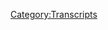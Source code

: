 {{Transcript
    | title         = [[441: June 3-4, 2020]]
    | caption       = [https://knowledgefight.libsyn.com/441-june-3-4-2020 Listen to this episode on Libsyn]
    | episodeNumber = [[441: June 3-4, 2020|441]]
    | length        = 01:43:26
}}

{{MessageBox
    | header     = Warning: Bot Generated Content
    | text       = This transcript was automatically generated by transcription software and likely contains many mistakes and misattributions. Please check the audio for definitive quotes, attribution, and context.
    | image      = N3yvass4myg91.webp
    | imagewidth = 50px
    | id         = warning
}}

{{TranscriptBlock
    | name      = Unknown Speaker
    | timestamp = 00:00:00.000
    | text      = No, no, no, no, no, no, no, no, no.
}}

{{TranscriptBlock
    | name      = Unknown Speaker
    | timestamp = 00:00:12.419
    | text      = Knowledge Fight.
}}

{{TranscriptBlock
    | name      = Unknown Speaker
    | timestamp = 00:00:13.419
    | text      = Dan and Jordan, I am sweating.
}}

{{TranscriptBlock
    | name      = Unknown Speaker
    | timestamp = 00:00:19.420
    | text      = Knowledgefight.com.
}}

{{TranscriptBlock
    | name      = Unknown Speaker
    | timestamp = 00:00:20.420
    | text      = It's time to pray.
}}

{{TranscriptBlock
    | name      = Unknown Speaker
    | timestamp = 00:00:21.420
    | text      = I have great respect for Knowledge Fight.
}}

{{TranscriptBlock
    | name      = Unknown Speaker
    | timestamp = 00:00:24.100
    | text      = Knowledge Fight.
}}

{{TranscriptBlock
    | name      = Unknown Speaker
    | timestamp = 00:00:25.160
    | text      = I'm sick of them posing as if they're the good guys saying we are the bad guys.
}}

{{TranscriptBlock
    | name      = Unknown Speaker
    | timestamp = 00:00:29.480
    | text      = Knowledge Fight.
}}

{{TranscriptBlock
    | name      = Unknown Speaker
    | timestamp = 00:00:30.480
    | text      = Dan and Jordan, Knowledge Fight.
}}

{{TranscriptBlock
    | name      = Unknown Speaker
    | timestamp = 00:00:31.480
    | text      = Riddeler, readily.
}}

{{TranscriptBlock
    | name      = Unknown Speaker
    | timestamp = 00:00:32.880
    | text      = Riddeler.
}}

{{TranscriptBlock
    | name      = Unknown Speaker
    | timestamp = 00:00:33.880
    | text      = Riddeler.
}}

{{TranscriptBlock
    | name      = Unknown Speaker
    | timestamp = 00:00:34.880
    | text      = Riddeler.
}}

{{TranscriptBlock
    | name      = Unknown Speaker
    | timestamp = 00:00:35.880
    | text      = Need, need, need money.
}}

{{TranscriptBlock
    | name      = Unknown Speaker
    | timestamp = 00:00:36.939
    | text      = Riddeler, readily.
}}

{{TranscriptBlock
    | name      = Unknown Speaker
    | timestamp = 00:00:38.159
    | text      = Riddeler.
}}

{{TranscriptBlock
    | name      = Unknown Speaker
    | timestamp = 00:00:39.159
    | text      = Riddeler.
}}

{{TranscriptBlock
    | name      = Unknown Speaker
    | timestamp = 00:00:40.159
    | text      = Andy and Candice.
}}

{{TranscriptBlock
    | name      = Unknown Speaker
    | timestamp = 00:00:41.159
    | text      = Andy and Candice.
}}

{{TranscriptBlock
    | name      = Unknown Speaker
    | timestamp = 00:00:42.159
    | text      = Stop it.
}}

{{TranscriptBlock
    | name      = Unknown Speaker
    | timestamp = 00:00:43.159
    | text      = Andy and Candice.
}}

{{TranscriptBlock
    | name      = Unknown Speaker
    | timestamp = 00:00:44.840
    | text      = Andy and Candice.
}}

{{TranscriptBlock
    | name      = Unknown Speaker
    | timestamp = 00:00:46.119
    | text      = Andy and Candice.
}}

{{TranscriptBlock
    | name      = Unknown Speaker
    | timestamp = 00:00:47.479
    | text      = It's time to pray.
}}

{{TranscriptBlock
    | name      = Unknown Speaker
    | timestamp = 00:00:48.479
    | text      = Andy and Candice, you're on the air.
}}

{{TranscriptBlock
    | name      = Unknown Speaker
    | timestamp = 00:00:53.479
    | text      = Thanks for holding.
}}

{{TranscriptBlock
    | name      = Unknown Speaker
    | timestamp = 00:00:54.479
    | text      = Hello, Alex.
}}

{{TranscriptBlock
    | name      = Unknown Speaker
    | timestamp = 00:00:55.479
    | text      = I'm a system caller.
}}

{{TranscriptBlock
    | name      = Unknown Speaker
    | timestamp = 00:00:56.479
    | text      = I'm a huge fan.
}}

{{TranscriptBlock
    | name      = Unknown Speaker
    | timestamp = 00:00:57.479
    | text      = I love your words.
}}

{{TranscriptBlock
    | name      = Unknown Speaker
    | timestamp = 00:00:58.479
    | text      = I love you.
}}

{{TranscriptBlock
    | name      = Unknown Speaker
    | timestamp = 00:00:59.479
    | text      = Hey everybody, welcome back to Knowledge Fight, I'm Dan.
}}

{{TranscriptBlock
    | name      = Unknown Speaker
    | timestamp = 00:01:01.479
    | text      = I'm Jordan.
}}

{{TranscriptBlock
    | name      = Unknown Speaker
    | timestamp = 00:01:02.479
    | text      = We're a couple dudes, I like to sit around, drink novelty beverages and talk a little
}}

{{TranscriptBlock
    | name      = Unknown Speaker
    | timestamp = 00:01:04.599
    | text      = bit about Alex Jones.
}}

{{TranscriptBlock
    | name      = Unknown Speaker
    | timestamp = 00:01:05.599
    | text      = Oh indeed we are, Dan.
}}

{{TranscriptBlock
    | name      = Unknown Speaker
    | timestamp = 00:01:06.599
    | text      = Jordan.
}}

{{TranscriptBlock
    | name      = Unknown Speaker
    | timestamp = 00:01:07.599
    | text      = Dan?
}}

{{TranscriptBlock
    | name      = Unknown Speaker
    | timestamp = 00:01:08.599
    | text      = Jordan.
}}

{{TranscriptBlock
    | name      = Unknown Speaker
    | timestamp = 00:01:09.599
    | text      = Quick question for you.
}}

{{TranscriptBlock
    | name      = Unknown Speaker
    | timestamp = 00:01:10.599
    | text      = What's your bright spot today?
}}

{{TranscriptBlock
    | name      = Unknown Speaker
    | timestamp = 00:01:11.599
    | text      = Well, I don't know why, but YouTube suggested a little video for me.
}}

{{TranscriptBlock
    | name      = Unknown Speaker
    | timestamp = 00:01:14.640
    | text      = Okay.
}}

{{TranscriptBlock
    | name      = Unknown Speaker
    | timestamp = 00:01:15.640
    | text      = If it was plandemic, we're all in trouble here.
}}

{{TranscriptBlock
    | name      = Unknown Speaker
    | timestamp = 00:01:17.719
    | text      = Guys have big news about vaccines.
}}

{{TranscriptBlock
    | name      = Unknown Speaker
    | timestamp = 00:01:20.079
    | text      = They're bad.
}}

{{TranscriptBlock
    | name      = Unknown Speaker
    | timestamp = 00:01:21.079
    | text      = No, it was a video of, there's these, it's kind of a genre I wasn't aware of on YouTube,
}}

{{TranscriptBlock
    | name      = Unknown Speaker
    | timestamp = 00:01:28.200
    | text      = and that is people who are experts in a certain field reviewing scenes from movies about those
}}

{{TranscriptBlock
    | name      = Unknown Speaker
    | timestamp = 00:01:34.000
    | text      = things.
}}

{{TranscriptBlock
    | name      = Unknown Speaker
    | timestamp = 00:01:35.000
    | text      = Okay, okay.
}}

{{TranscriptBlock
    | name      = Unknown Speaker
    | timestamp = 00:01:36.000
    | text      = And so I watched one where it was like a crime scene investigator or detective talking about
}}

{{TranscriptBlock
    | name      = Unknown Speaker
    | timestamp = 00:01:39.719
    | text      = these scenes and being like, well, this is why this would never happen.
}}

{{TranscriptBlock
    | name      = Unknown Speaker
    | timestamp = 00:01:42.239
    | text      = Right.
}}

{{TranscriptBlock
    | name      = Unknown Speaker
    | timestamp = 00:01:43.239
    | text      = Like that's fascinating.
}}

{{TranscriptBlock
    | name      = Unknown Speaker
    | timestamp = 00:01:44.239
    | text      = People who have just like a really specialized view being able to like, that's accurate,
}}

{{TranscriptBlock
    | name      = Unknown Speaker
    | timestamp = 00:01:47.560
    | text      = this is bullshit.
}}

{{TranscriptBlock
    | name      = Unknown Speaker
    | timestamp = 00:01:48.560
    | text      = Right, right, right.
}}

{{TranscriptBlock
    | name      = Unknown Speaker
    | timestamp = 00:01:49.560
    | text      = And so I watched one that was an animal expert, like a wildlife behavioral expert, and I thought
}}

{{TranscriptBlock
    | name      = Unknown Speaker
    | timestamp = 00:01:54.879
    | text      = he was like really charming and like had some interesting things to say about animals.
}}

{{TranscriptBlock
    | name      = Unknown Speaker
    | timestamp = 00:01:59.560
    | text      = And then he was stabbed through the heart by a...
}}

{{TranscriptBlock
    | name      = Unknown Speaker
    | timestamp = 00:02:01.480
    | text      = No.
}}

{{TranscriptBlock
    | name      = Unknown Speaker
    | timestamp = 00:02:02.480
    | text      = No.
}}

{{TranscriptBlock
    | name      = Unknown Speaker
    | timestamp = 00:02:03.480
    | text      = Okay.
}}

{{TranscriptBlock
    | name      = Unknown Speaker
    | timestamp = 00:02:04.480
    | text      = It was great.
}}

{{TranscriptBlock
    | name      = Unknown Speaker
    | timestamp = 00:02:05.480
    | text      = And then I started just thinking about how much I love animals.
}}

{{TranscriptBlock
    | name      = Unknown Speaker
    | timestamp = 00:02:06.480
    | text      = Like I love my cat.
}}

{{TranscriptBlock
    | name      = Unknown Speaker
    | timestamp = 00:02:08.120
    | text      = And I decided that as part of celebrating this new apartment, once I move in, I'm getting
}}

{{TranscriptBlock
    | name      = Unknown Speaker
    | timestamp = 00:02:13.560
    | text      = a second animal friend.
}}

{{TranscriptBlock
    | name      = Unknown Speaker
    | timestamp = 00:02:14.879
    | text      = No shit.
}}

{{TranscriptBlock
    | name      = Unknown Speaker
    | timestamp = 00:02:15.879
    | text      = I've made that decision.
}}

{{TranscriptBlock
    | name      = Unknown Speaker
    | timestamp = 00:02:16.879
    | text      = Oh man.
}}

{{TranscriptBlock
    | name      = Unknown Speaker
    | timestamp = 00:02:17.879
    | text      = But I don't know what it's going to be.
}}

{{TranscriptBlock
    | name      = Unknown Speaker
    | timestamp = 00:02:19.460
    | text      = It's going to be Seltzer shaped like a dog.
}}

{{TranscriptBlock
    | name      = Unknown Speaker
    | timestamp = 00:02:21.560
    | text      = Maybe.
}}

{{TranscriptBlock
    | name      = Unknown Speaker
    | timestamp = 00:02:22.560
    | text      = I don't like, I don't hate dogs, but I don't ever see myself as being someone who would
}}

{{TranscriptBlock
    | name      = Unknown Speaker
    | timestamp = 00:02:26.919
    | text      = have a dog.
}}

{{TranscriptBlock
    | name      = Unknown Speaker
    | timestamp = 00:02:27.919
    | text      = No, I know.
}}

{{TranscriptBlock
    | name      = Unknown Speaker
    | timestamp = 00:02:28.919
    | text      = No, you're not a dog person.
}}

{{TranscriptBlock
    | name      = Unknown Speaker
    | timestamp = 00:02:29.919
    | text      = I'm not a dog person.
}}

{{TranscriptBlock
    | name      = Unknown Speaker
    | timestamp = 00:02:30.919
    | text      = You're not a have a dog person.
}}

{{TranscriptBlock
    | name      = Unknown Speaker
    | timestamp = 00:02:32.280
    | text      = Right, right.
}}

{{TranscriptBlock
    | name      = Unknown Speaker
    | timestamp = 00:02:33.280
    | text      = There we go.
}}

{{TranscriptBlock
    | name      = Unknown Speaker
    | timestamp = 00:02:34.280
    | text      = I'm not a live with a dog person.
}}

{{TranscriptBlock
    | name      = Unknown Speaker
    | timestamp = 00:02:35.280
    | text      = We've discussed this in the past, yes.
}}

{{TranscriptBlock
    | name      = Unknown Speaker
    | timestamp = 00:02:36.280
    | text      = Although I could get used to it.
}}

{{TranscriptBlock
    | name      = Unknown Speaker
    | timestamp = 00:02:37.280
    | text      = I've lived with dogs in the past.
}}

{{TranscriptBlock
    | name      = Unknown Speaker
    | timestamp = 00:02:38.280
    | text      = Dogs are wonderful.
}}

{{TranscriptBlock
    | name      = Unknown Speaker
    | timestamp = 00:02:39.280
    | text      = Yeah.
}}

{{TranscriptBlock
    | name      = Unknown Speaker
    | timestamp = 00:02:40.280
    | text      = I was thinking maybe another cat, but that also seems kind of like, eh, really?
}}

{{TranscriptBlock
    | name      = Unknown Speaker
    | timestamp = 00:02:44.319
    | text      = I don't know if Celine is a team builder.
}}

{{TranscriptBlock
    | name      = Unknown Speaker
    | timestamp = 00:02:48.439
    | text      = I think she could be.
}}

{{TranscriptBlock
    | name      = Unknown Speaker
    | timestamp = 00:02:49.439
    | text      = I think she could be.
}}

{{TranscriptBlock
    | name      = Unknown Speaker
    | timestamp = 00:02:50.439
    | text      = She could be?
}}

{{TranscriptBlock
    | name      = Unknown Speaker
    | timestamp = 00:02:51.439
    | text      = She warms up to people pretty quickly.
}}

{{TranscriptBlock
    | name      = Unknown Speaker
    | timestamp = 00:02:52.439
    | text      = I think she could do another cat.
}}

{{TranscriptBlock
    | name      = Unknown Speaker
    | timestamp = 00:02:53.680
    | text      = That's true.
}}

{{TranscriptBlock
    | name      = Unknown Speaker
    | timestamp = 00:02:54.680
    | text      = Um, but then I was thinking like, I mean, ideally what I would want is some kind of
}}

{{TranscriptBlock
    | name      = Unknown Speaker
    | timestamp = 00:02:58.919
    | text      = like I would want an orangutan, but you can't, you can't get those.
}}

{{TranscriptBlock
    | name      = Unknown Speaker
    | timestamp = 00:03:03.300
    | text      = You can't get those.
}}

{{TranscriptBlock
    | name      = Unknown Speaker
    | timestamp = 00:03:04.300
    | text      = Now, let me tell you something.
}}

{{TranscriptBlock
    | name      = Unknown Speaker
    | timestamp = 00:03:05.800
    | text      = You're going to think maybe I should get a bird.
}}

{{TranscriptBlock
    | name      = Unknown Speaker
    | timestamp = 00:03:07.759
    | text      = Dan.
}}

{{TranscriptBlock
    | name      = Unknown Speaker
    | timestamp = 00:03:08.759
    | text      = No, no, no, no.
}}

{{TranscriptBlock
    | name      = Unknown Speaker
    | timestamp = 00:03:09.759
    | text      = Do not get a bird.
}}

{{TranscriptBlock
    | name      = Unknown Speaker
    | timestamp = 00:03:10.759
    | text      = I have a long standing rivalry with birds.
}}

{{TranscriptBlock
    | name      = Unknown Speaker
    | timestamp = 00:03:12.280
    | text      = No reason for a bird.
}}

{{TranscriptBlock
    | name      = Unknown Speaker
    | timestamp = 00:03:13.479
    | text      = They're too loud.
}}

{{TranscriptBlock
    | name      = Unknown Speaker
    | timestamp = 00:03:14.479
    | text      = They're evil.
}}

{{TranscriptBlock
    | name      = Unknown Speaker
    | timestamp = 00:03:15.520
    | text      = Um, many reasons not to have birds, although I would think about like maybe a chicken.
}}

{{TranscriptBlock
    | name      = Unknown Speaker
    | timestamp = 00:03:21.840
    | text      = See there you go.
}}

{{TranscriptBlock
    | name      = Unknown Speaker
    | timestamp = 00:03:22.840
    | text      = I knew you were going to think, I told you eventually we're going to think maybe I should
}}

{{TranscriptBlock
    | name      = Unknown Speaker
    | timestamp = 00:03:26.800
    | text      = get a bird.
}}

{{TranscriptBlock
    | name      = Unknown Speaker
    | timestamp = 00:03:27.800
    | text      = So I'm thinking about a hedgehog.
}}

{{TranscriptBlock
    | name      = Unknown Speaker
    | timestamp = 00:03:30.439
    | text      = I'm thinking about a chinchilla.
}}

{{TranscriptBlock
    | name      = Unknown Speaker
    | timestamp = 00:03:32.439
    | text      = Chinchilla would be eaten.
}}

{{TranscriptBlock
    | name      = Unknown Speaker
    | timestamp = 00:03:33.439
    | text      = I'm thinking about a pair of sugar gliders.
}}

{{TranscriptBlock
    | name      = Unknown Speaker
    | timestamp = 00:03:35.759
    | text      = Love sugar gliders.
}}

{{TranscriptBlock
    | name      = Unknown Speaker
    | timestamp = 00:03:36.759
    | text      = That's cool.
}}

{{TranscriptBlock
    | name      = Unknown Speaker
    | timestamp = 00:03:37.759
    | text      = That is cute.
}}

{{TranscriptBlock
    | name      = Unknown Speaker
    | timestamp = 00:03:38.759
    | text      = That is cute.
}}

{{TranscriptBlock
    | name      = Unknown Speaker
    | timestamp = 00:03:39.759
    | text      = Again, will be eaten.
}}

{{TranscriptBlock
    | name      = Unknown Speaker
    | timestamp = 00:03:40.759
    | text      = I think they're probably too expensive and I wouldn't have enough space for them.
}}

{{TranscriptBlock
    | name      = Unknown Speaker
    | timestamp = 00:03:44.599
    | text      = So I'm not entirely sure.
}}

{{TranscriptBlock
    | name      = Unknown Speaker
    | timestamp = 00:03:45.800
    | text      = I've got to, there's a lot of stuff I got away, but I'm very excited.
}}

{{TranscriptBlock
    | name      = Unknown Speaker
    | timestamp = 00:03:48.560
    | text      = Um, first of all, for the move and like, uh, you know, getting some more space for some
}}

{{TranscriptBlock
    | name      = Unknown Speaker
    | timestamp = 00:03:54.439
    | text      = plants and then also, uh, for, uh, possibly another animal friend.
}}

{{TranscriptBlock
    | name      = Unknown Speaker
    | timestamp = 00:03:58.919
    | text      = Yeah.
}}

{{TranscriptBlock
    | name      = Unknown Speaker
    | timestamp = 00:03:59.919
    | text      = So that's a bright spot.
}}

{{TranscriptBlock
    | name      = Unknown Speaker
    | timestamp = 00:04:00.919
    | text      = I'm telling you, you got one deficiency, maybe even two, which is first off sugar gliders
}}

{{TranscriptBlock
    | name      = Unknown Speaker
    | timestamp = 00:04:05.280
    | text      = need a lot of sucrose and you don't have that and they need space to glide.
}}

{{TranscriptBlock
    | name      = Unknown Speaker
    | timestamp = 00:04:08.879
    | text      = And I don't know if you have enough space for, but if I get some more plants going in
}}

{{TranscriptBlock
    | name      = Unknown Speaker
    | timestamp = 00:04:12.479
    | text      = the house, I have some trees that can climb.
}}

{{TranscriptBlock
    | name      = Unknown Speaker
    | timestamp = 00:04:14.400
    | text      = Oh, they could glide all over the place.
}}

{{TranscriptBlock
    | name      = Unknown Speaker
    | timestamp = 00:04:16.279
    | text      = Exactly.
}}

{{TranscriptBlock
    | name      = Unknown Speaker
    | timestamp = 00:04:17.279
    | text      = Sugar everywhere.
}}

{{TranscriptBlock
    | name      = Unknown Speaker
    | timestamp = 00:04:18.279
    | text      = I know nothing about sugar gliders.
}}

{{TranscriptBlock
    | name      = Unknown Speaker
    | timestamp = 00:04:19.680
    | text      = They're very cute.
}}

{{TranscriptBlock
    | name      = Unknown Speaker
    | timestamp = 00:04:20.680
    | text      = Um, so yeah, I don't know.
}}

{{TranscriptBlock
    | name      = Unknown Speaker
    | timestamp = 00:04:22.800
    | text      = I have a lot of, uh, uh, thoughts about animal friends.
}}

{{TranscriptBlock
    | name      = Unknown Speaker
    | timestamp = 00:04:26.839
    | text      = I like it.
}}

{{TranscriptBlock
    | name      = Unknown Speaker
    | timestamp = 00:04:27.839
    | text      = I like it.
}}

{{TranscriptBlock
    | name      = Unknown Speaker
    | timestamp = 00:04:28.839
    | text      = You should get animal friends.
}}

{{TranscriptBlock
    | name      = Unknown Speaker
    | timestamp = 00:04:29.839
    | text      = I mean, it's all just trying to sublimate my honest desire to just live in the woods.
}}

{{TranscriptBlock
    | name      = Unknown Speaker
    | timestamp = 00:04:32.800
    | text      = Sure.
}}

{{TranscriptBlock
    | name      = Unknown Speaker
    | timestamp = 00:04:33.800
    | text      = Sure.
}}

{{TranscriptBlock
    | name      = Unknown Speaker
    | timestamp = 00:04:34.800
    | text      = Where I, where I hang out and talk to deer and, uh, whatever animals stumble through
}}

{{TranscriptBlock
    | name      = Unknown Speaker
    | timestamp = 00:04:39.360
    | text      = my shack.
}}

{{TranscriptBlock
    | name      = Unknown Speaker
    | timestamp = 00:04:40.360
    | text      = Right.
}}

{{TranscriptBlock
    | name      = Unknown Speaker
    | timestamp = 00:04:41.360
    | text      = Right.
}}

{{TranscriptBlock
    | name      = Unknown Speaker
    | timestamp = 00:04:42.360
    | text      = Right.
}}

{{TranscriptBlock
    | name      = Unknown Speaker
    | timestamp = 00:04:43.360
    | text      = Yes.
}}

{{TranscriptBlock
    | name      = Unknown Speaker
    | timestamp = 00:04:44.360
    | text      = That's the, uh, what I'm trying to get the most out of while still living in the city.
}}

{{TranscriptBlock
    | name      = Unknown Speaker
    | timestamp = 00:04:45.519
    | text      = I like it.
}}

{{TranscriptBlock
    | name      = Unknown Speaker
    | timestamp = 00:04:46.519
    | text      = I'm trying to get a little tiny marsupial to sit in my pocket.
}}

{{TranscriptBlock
    | name      = Unknown Speaker
    | timestamp = 00:04:48.720
    | text      = That sounds great.
}}

{{TranscriptBlock
    | name      = Unknown Speaker
    | timestamp = 00:04:49.720
    | text      = That really does sound fun.
}}

{{TranscriptBlock
    | name      = Unknown Speaker
    | timestamp = 00:04:50.720
    | text      = That would be nice.
}}

{{TranscriptBlock
    | name      = Unknown Speaker
    | timestamp = 00:04:51.720
    | text      = Yeah.
}}

{{TranscriptBlock
    | name      = Unknown Speaker
    | timestamp = 00:04:52.720
    | text      = Uh, for me, uh, Dan, there's only one bright spot right now and that is that RTJ4 dropped
}}

{{TranscriptBlock
    | name      = Unknown Speaker
    | timestamp = 00:04:58.600
    | text      = and it's fantastic.
}}

{{TranscriptBlock
    | name      = Unknown Speaker
    | timestamp = 00:04:59.600
    | text      = I haven't had a chance to listen to it yet, but I've heard that.
}}

{{TranscriptBlock
    | name      = Unknown Speaker
    | timestamp = 00:05:02.920
    | text      = You can download it and you can donate two of the best things that you can do right now.
}}

{{TranscriptBlock
    | name      = Unknown Speaker
    | timestamp = 00:05:07.639
    | text      = Listen to RTJ4 and give money to people who need it.
}}

{{TranscriptBlock
    | name      = Unknown Speaker
    | timestamp = 00:05:10.279
    | text      = For those uninitiated, that's run the jewels.
}}

{{TranscriptBlock
    | name      = Unknown Speaker
    | timestamp = 00:05:12.079
    | text      = That's a new album.
}}

{{TranscriptBlock
    | name      = Unknown Speaker
    | timestamp = 00:05:13.079
    | text      = You got to understand, man, we got a broad audience.
}}

{{TranscriptBlock
    | name      = Unknown Speaker
    | timestamp = 00:05:15.199
    | text      = Some people are unaware of the musical groups.
}}

{{TranscriptBlock
    | name      = Unknown Speaker
    | timestamp = 00:05:17.160
    | text      = If you don't know RTJ, I don't know.
}}

{{TranscriptBlock
    | name      = Unknown Speaker
    | timestamp = 00:05:19.240
    | text      = I don't know.
}}

{{TranscriptBlock
    | name      = Unknown Speaker
    | timestamp = 00:05:20.240
    | text      = Okay.
}}

{{TranscriptBlock
    | name      = Unknown Speaker
    | timestamp = 00:05:21.240
    | text      = On, they told you on RTJ1.
}}

{{TranscriptBlock
    | name      = Unknown Speaker
    | timestamp = 00:05:22.879
    | text      = All right.
}}

{{TranscriptBlock
    | name      = Unknown Speaker
    | timestamp = 00:05:23.879
    | text      = They told you again on RTJ, well, man, done, I'm out, pass, pass, pass, pass, pass.
}}

{{TranscriptBlock
    | name      = Unknown Speaker
    | timestamp = 00:05:30.480
    | text      = It's a little easier to say than RTJ over and over again.
}}

{{TranscriptBlock
    | name      = Unknown Speaker
    | timestamp = 00:05:33.079
    | text      = Fair enough.
}}

{{TranscriptBlock
    | name      = Unknown Speaker
    | timestamp = 00:05:34.079
    | text      = Fair.
}}

{{TranscriptBlock
    | name      = Unknown Speaker
    | timestamp = 00:05:35.079
    | text      = So Jordan, today we've got an interesting episode to go over.
}}

{{TranscriptBlock
    | name      = Unknown Speaker
    | timestamp = 00:05:36.480
    | text      = I always say that and sometimes I'm wrong.
}}

{{TranscriptBlock
    | name      = Unknown Speaker
    | timestamp = 00:05:39.079
    | text      = Fair.
}}

{{TranscriptBlock
    | name      = Unknown Speaker
    | timestamp = 00:05:40.079
    | text      = Fair.
}}

{{TranscriptBlock
    | name      = Unknown Speaker
    | timestamp = 00:05:41.079
    | text      = Fair.
}}

{{TranscriptBlock
    | name      = Unknown Speaker
    | timestamp = 00:05:42.079
    | text      = So today we're going to be talking about June 3rd and 4th, 2020.
}}

{{TranscriptBlock
    | name      = Unknown Speaker
    | timestamp = 00:05:45.360
    | text      = Dan, this is 2020.
}}

{{TranscriptBlock
    | name      = Unknown Speaker
    | timestamp = 00:05:47.360
    | text      = Congratulations.
}}

{{TranscriptBlock
    | name      = Unknown Speaker
    | timestamp = 00:05:48.360
    | text      = Whoa.
}}

{{TranscriptBlock
    | name      = Unknown Speaker
    | timestamp = 00:05:49.360
    | text      = What happened?
}}

{{TranscriptBlock
    | name      = Unknown Speaker
    | timestamp = 00:05:50.360
    | text      = God damn it.
}}

{{TranscriptBlock
    | name      = Unknown Speaker
    | timestamp = 00:05:51.360
    | text      = What happened there?
}}

{{TranscriptBlock
    | name      = Unknown Speaker
    | timestamp = 00:05:52.360
    | text      = I was trying to be nice.
}}

{{TranscriptBlock
    | name      = Unknown Speaker
    | timestamp = 00:05:53.360
    | text      = Oh, wow.
}}

{{TranscriptBlock
    | name      = Unknown Speaker
    | timestamp = 00:05:54.360
    | text      = I was trying to take the bit in a new direction, Dan.
}}

{{TranscriptBlock
    | name      = Unknown Speaker
    | timestamp = 00:05:55.360
    | text      = It threw me for a huge loop.
}}

{{TranscriptBlock
    | name      = Unknown Speaker
    | timestamp = 00:05:57.319
    | text      = See, there you go.
}}

{{TranscriptBlock
    | name      = Unknown Speaker
    | timestamp = 00:05:59.560
    | text      = So it's an interesting stretch of time, kind of, I guess.
}}

{{TranscriptBlock
    | name      = Unknown Speaker
    | timestamp = 00:06:03.480
    | text      = Not really.
}}

{{TranscriptBlock
    | name      = Unknown Speaker
    | timestamp = 00:06:04.480
    | text      = I'm feeling very frustrated with Alex in the present day a little bit.
}}

{{TranscriptBlock
    | name      = Unknown Speaker
    | timestamp = 00:06:07.600
    | text      = I don't think his narratives are going anywhere.
}}

{{TranscriptBlock
    | name      = Unknown Speaker
    | timestamp = 00:06:09.759
    | text      = No.
}}

{{TranscriptBlock
    | name      = Unknown Speaker
    | timestamp = 00:06:10.759
    | text      = He's just like a guy who's kind of mad.
}}

{{TranscriptBlock
    | name      = Unknown Speaker
    | timestamp = 00:06:14.480
    | text      = Yeah.
}}

{{TranscriptBlock
    | name      = Unknown Speaker
    | timestamp = 00:06:15.480
    | text      = That's basically all it is.
}}

{{TranscriptBlock
    | name      = Unknown Speaker
    | timestamp = 00:06:16.480
    | text      = Bootlickers are boring, really, at the end of the day.
}}

{{TranscriptBlock
    | name      = Unknown Speaker
    | timestamp = 00:06:19.319
    | text      = A little bit.
}}

{{TranscriptBlock
    | name      = Unknown Speaker
    | timestamp = 00:06:20.319
    | text      = Yeah.
}}

{{TranscriptBlock
    | name      = Unknown Speaker
    | timestamp = 00:06:21.319
    | text      = Yeah.
}}

{{TranscriptBlock
    | name      = Unknown Speaker
    | timestamp = 00:06:22.319
    | text      = Yeah.
}}

{{TranscriptBlock
    | name      = Unknown Speaker
    | timestamp = 00:06:23.319
    | text      = Now that we've sort of entered into a time when things are really... There's a lot of
}}

{{TranscriptBlock
    | name      = Unknown Speaker
    | timestamp = 00:06:24.319
    | text      = really exciting stuff going on in the real world.
}}

{{TranscriptBlock
    | name      = Unknown Speaker
    | timestamp = 00:06:27.079
    | text      = Right.
}}

{{TranscriptBlock
    | name      = Unknown Speaker
    | timestamp = 00:06:28.079
    | text      = And you would think that Alex would be able to rise to the occasion with interesting stuff
}}

{{TranscriptBlock
    | name      = Unknown Speaker
    | timestamp = 00:06:30.959
    | text      = and his own propaganda.
}}

{{TranscriptBlock
    | name      = Unknown Speaker
    | timestamp = 00:06:32.279
    | text      = He would hope.
}}

{{TranscriptBlock
    | name      = Unknown Speaker
    | timestamp = 00:06:33.279
    | text      = It just doesn't really... He just talks to a couple of dead-end congressional candidates
}}

{{TranscriptBlock
    | name      = Unknown Speaker
    | timestamp = 00:06:39.199
    | text      = and a guy who probably, nah, not probably, definitely doesn't believe the Holocaust is
}}

{{TranscriptBlock
    | name      = Unknown Speaker
    | timestamp = 00:06:44.759
    | text      = real.
}}

{{TranscriptBlock
    | name      = Unknown Speaker
    | timestamp = 00:06:45.759
    | text      = Sure, sure.
}}

{{TranscriptBlock
    | name      = Unknown Speaker
    | timestamp = 00:06:46.759
    | text      = It's just kind of a, God, Alex, you're just doing your show.
}}

{{TranscriptBlock
    | name      = Unknown Speaker
    | timestamp = 00:06:49.360
    | text      = Yeah.
}}

{{TranscriptBlock
    | name      = Unknown Speaker
    | timestamp = 00:06:50.360
    | text      = When you're limited by the dumbest man in history, it really does kind of mess with
}}

{{TranscriptBlock
    | name      = Unknown Speaker
    | timestamp = 00:06:54.560
    | text      = your ability to exercise imagination.
}}

{{TranscriptBlock
    | name      = Unknown Speaker
    | timestamp = 00:06:57.160
    | text      = Yeah.
}}

{{TranscriptBlock
    | name      = Unknown Speaker
    | timestamp = 00:06:58.160
    | text      = Yeah.
}}

{{TranscriptBlock
    | name      = Unknown Speaker
    | timestamp = 00:06:59.160
    | text      = A little bit.
}}

{{TranscriptBlock
    | name      = Unknown Speaker
    | timestamp = 00:07:00.160
    | text      = And when you have to be the stupidest person in that cadre, or the stupidest and most dangerous,
}}

{{TranscriptBlock
    | name      = Unknown Speaker
    | timestamp = 00:07:04.879
    | text      = and when there's a mainstream conversation that had been going on about putting the military
}}

{{TranscriptBlock
    | name      = Unknown Speaker
    | timestamp = 00:07:10.040
    | text      = against protesters- Which is a great idea.
}}

{{TranscriptBlock
    | name      = Unknown Speaker
    | timestamp = 00:07:12.160
    | text      = You now have a responsibility of normalizing that idea, being the first against the barbed
}}

{{TranscriptBlock
    | name      = Unknown Speaker
    | timestamp = 00:07:16.879
    | text      = wire as Alex says.
}}

{{TranscriptBlock
    | name      = Unknown Speaker
    | timestamp = 00:07:18.800
    | text      = You need to be the first building the barbed wire now.
}}

{{TranscriptBlock
    | name      = Unknown Speaker
    | timestamp = 00:07:21.199
    | text      = You have to be the tip of the spear towards poking protesters.
}}

{{TranscriptBlock
    | name      = Unknown Speaker
    | timestamp = 00:07:25.160
    | text      = Towards the protesters.
}}

{{TranscriptBlock
    | name      = Unknown Speaker
    | timestamp = 00:07:26.160
    | text      = Yeah.
}}

{{TranscriptBlock
    | name      = Unknown Speaker
    | timestamp = 00:07:27.160
    | text      = Yeah, yeah, yeah.
}}

{{TranscriptBlock
    | name      = Unknown Speaker
    | timestamp = 00:07:28.160
    | text      = That's basically what Alex's responsibility is, and that's kind of not...
}}

{{TranscriptBlock
    | name      = Unknown Speaker
    | timestamp = 00:07:30.120
    | text      = It's a real bummer.
}}

{{TranscriptBlock
    | name      = Unknown Speaker
    | timestamp = 00:07:31.480
    | text      = Well, and it's a much harder line to walk because you have to also not be specific about
}}

{{TranscriptBlock
    | name      = Unknown Speaker
    | timestamp = 00:07:37.439
    | text      = violent threats or else you run the risk of getting in trouble.
}}

{{TranscriptBlock
    | name      = Unknown Speaker
    | timestamp = 00:07:41.560
    | text      = So I don't know, I just think he's kind of uninspired, but we'll see.
}}

{{TranscriptBlock
    | name      = Unknown Speaker
    | timestamp = 00:07:44.720
    | text      = There's some interesting stuff along the way, nonetheless, and we'll get down to business
}}

{{TranscriptBlock
    | name      = Unknown Speaker
    | timestamp = 00:07:47.959
    | text      = on that.
}}

{{TranscriptBlock
    | name      = Unknown Speaker
    | timestamp = 00:07:48.959
    | text      = But before we do, got to say thank you to some folks who have signed up and are supporting
}}

{{TranscriptBlock
    | name      = Unknown Speaker
    | timestamp = 00:07:51.560
    | text      = the show.
}}

{{TranscriptBlock
    | name      = Unknown Speaker
    | timestamp = 00:07:52.560
    | text      = Oh, that's wonderful.
}}

{{TranscriptBlock
    | name      = Unknown Speaker
    | timestamp = 00:07:53.560
    | text      = So first, Joe M. Thank you so much.
}}

{{TranscriptBlock
    | name      = Unknown Speaker
    | timestamp = 00:07:54.560
    | text      = You are now a policy wonk.
}}

{{TranscriptBlock
    | name      = Unknown Speaker
    | timestamp = 00:07:55.560
    | text      = I'm a policy wonk.
}}

{{TranscriptBlock
    | name      = Unknown Speaker
    | timestamp = 00:07:56.560
    | text      = Thanks, Joe.
}}

{{TranscriptBlock
    | name      = Unknown Speaker
    | timestamp = 00:07:57.560
    | text      = Joey, thank you.
}}

{{TranscriptBlock
    | name      = Unknown Speaker
    | timestamp = 00:07:58.560
    | text      = Next, Susan P. Thank you so much.
}}

{{TranscriptBlock
    | name      = Unknown Speaker
    | timestamp = 00:07:59.920
    | text      = You are now a policy wonk.
}}

{{TranscriptBlock
    | name      = Unknown Speaker
    | timestamp = 00:08:00.920
    | text      = I'm a policy wonk.
}}

{{TranscriptBlock
    | name      = Unknown Speaker
    | timestamp = 00:08:01.920
    | text      = Thank you, Susan.
}}

{{TranscriptBlock
    | name      = Unknown Speaker
    | timestamp = 00:08:02.920
    | text      = Thank you, Susie.
}}

{{TranscriptBlock
    | name      = Unknown Speaker
    | timestamp = 00:08:03.920
    | text      = Next, Tom M. Thank you so much.
}}

{{TranscriptBlock
    | name      = Unknown Speaker
    | timestamp = 00:08:06.560
    | text      = You are now a policy wonk.
}}

{{TranscriptBlock
    | name      = Unknown Speaker
    | timestamp = 00:08:07.560
    | text      = I'm a policy wonk.
}}

{{TranscriptBlock
    | name      = Unknown Speaker
    | timestamp = 00:08:08.560
    | text      = Thank you, Tommy.
}}

{{TranscriptBlock
    | name      = Unknown Speaker
    | timestamp = 00:08:09.560
    | text      = We're doing a lot of that, huh?
}}

{{TranscriptBlock
    | name      = Unknown Speaker
    | timestamp = 00:08:11.560
    | text      = Jordan, you're trying to take my bet?
}}

{{TranscriptBlock
    | name      = Unknown Speaker
    | timestamp = 00:08:13.560
    | text      = Dick.
}}

{{TranscriptBlock
    | name      = Unknown Speaker
    | timestamp = 00:08:14.560
    | text      = Don't take my bet.
}}

{{TranscriptBlock
    | name      = Unknown Speaker
    | timestamp = 00:08:16.079
    | text      = I got to get that away from you.
}}

{{TranscriptBlock
    | name      = Unknown Speaker
    | timestamp = 00:08:18.040
    | text      = Next, John B. Thank you so much.
}}

{{TranscriptBlock
    | name      = Unknown Speaker
    | timestamp = 00:08:19.279
    | text      = You are now a policy wonk.
}}

{{TranscriptBlock
    | name      = Unknown Speaker
    | timestamp = 00:08:20.279
    | text      = I'm a policy wonk.
}}

{{TranscriptBlock
    | name      = Unknown Speaker
    | timestamp = 00:08:21.279
    | text      = Thank you very much.
}}

{{TranscriptBlock
    | name      = Unknown Speaker
    | timestamp = 00:08:22.579
    | text      = Sloop, John B. Next, Chelsea.
}}

{{TranscriptBlock
    | name      = Unknown Speaker
    | timestamp = 00:08:24.920
    | text      = Thank you so much.
}}

{{TranscriptBlock
    | name      = Unknown Speaker
    | timestamp = 00:08:25.920
    | text      = You are now a policy wonk.
}}

{{TranscriptBlock
    | name      = Unknown Speaker
    | timestamp = 00:08:26.920
    | text      = I'm a policy wonk.
}}

{{TranscriptBlock
    | name      = Unknown Speaker
    | timestamp = 00:08:27.920
    | text      = No less than you, Chelsea.
}}

{{TranscriptBlock
    | name      = Unknown Speaker
    | timestamp = 00:08:28.920
    | text      = Thank you very much.
}}

{{TranscriptBlock
    | name      = Unknown Speaker
    | timestamp = 00:08:29.920
    | text      = That's not even fair.
}}

{{TranscriptBlock
    | name      = Unknown Speaker
    | timestamp = 00:08:30.920
    | text      = Chelsea Dagger. You can't say Chelsea E. Get out of here.
}}

{{TranscriptBlock
    | name      = Unknown Speaker
    | timestamp = 00:08:34.919
    | text      = Next, Aaron, thank you so much. You're now a policy wonk.
}}

{{TranscriptBlock
    | name      = Unknown Speaker
    | timestamp = 00:08:36.919
    | text      = I'm a policy wonk.
}}

{{TranscriptBlock
    | name      = Unknown Speaker
    | timestamp = 00:08:37.919
    | text      = No last name, Aaron. Thank you very much, Aaron.
}}

{{TranscriptBlock
    | name      = Unknown Speaker
    | timestamp = 00:08:38.919
    | text      = Thank you so much.
}}

{{TranscriptBlock
    | name      = Unknown Speaker
    | timestamp = 00:08:39.919
    | text      = And finally, I'd like to say thank you to a couple of people who donated on an elevated level.
}}

{{TranscriptBlock
    | name      = Unknown Speaker
    | timestamp = 00:08:42.919
    | text      = So first, Michael W., thank you so much. You are now a technocrat.
}}

{{TranscriptBlock
    | name      = Unknown Speaker
    | timestamp = 00:08:46.919
    | text      = Fred with two Ds. M., last initial. Thank you so much. You are now a technocrat.
}}

{{TranscriptBlock
    | name      = Unknown Speaker
    | timestamp = 00:08:51.919
    | text      = And Suzanne B., thank you so much. You are now a technocrat.
}}

{{TranscriptBlock
    | name      = Unknown Speaker
    | timestamp = 00:08:54.919
    | text      = I'm a policy wonk.
}}

{{TranscriptBlock
    | name      = Unknown Speaker
    | timestamp = 00:08:55.919
    | text      = Crikey, mate. That's fantastic. Have yourself a brew.
}}

{{TranscriptBlock
    | name      = Unknown Speaker
    | timestamp = 00:08:58.919
    | text      = How's your 401k doing, bro?
}}

{{TranscriptBlock
    | name      = Unknown Speaker
    | timestamp = 00:09:00.919
    | text      = Alright, we gotta go full tilt boogie on this, Watson, alright?
}}

{{TranscriptBlock
    | name      = Unknown Speaker
    | timestamp = 00:09:03.919
    | text      = Let's just get down to business. We ain't making that money off that heroin.
}}

{{TranscriptBlock
    | name      = Unknown Speaker
    | timestamp = 00:09:06.919
    | text      = Why are you pimps so good? My neck is freakishly large.
}}

{{TranscriptBlock
    | name      = Unknown Speaker
    | timestamp = 00:09:10.919
    | text      = I declare info war on you.
}}

{{TranscriptBlock
    | name      = Unknown Speaker
    | timestamp = 00:09:12.919
    | text      = Thank you so much, Michael. Thank you so much, Fred. And thank you so much, Suzanne.
}}

{{TranscriptBlock
    | name      = Unknown Speaker
    | timestamp = 00:09:15.919
    | text      = Yes, thank you very much to all of you.
}}

{{TranscriptBlock
    | name      = Unknown Speaker
    | timestamp = 00:09:17.919
    | text      = Yes. And if you're out there listening and you're thinking,
}}

{{TranscriptBlock
    | name      = Unknown Speaker
    | timestamp = 00:09:19.919
    | text      = hey, I enjoy this show, I'd like to support what these gents do,
}}

{{TranscriptBlock
    | name      = Unknown Speaker
    | timestamp = 00:09:21.919
    | text      = you can do that by going to our website, knowledgefight.com,
}}

{{TranscriptBlock
    | name      = Unknown Speaker
    | timestamp = 00:09:23.919
    | text      = clicking the button that says support the show,
}}

{{TranscriptBlock
    | name      = Unknown Speaker
    | timestamp = 00:09:24.919
    | text      = or you can take that generous impulse and direct it towards some,
}}

{{TranscriptBlock
    | name      = Unknown Speaker
    | timestamp = 00:09:29.919
    | text      = there's all sorts of charitable initiatives that are going around right now.
}}

{{TranscriptBlock
    | name      = Unknown Speaker
    | timestamp = 00:09:33.919
    | text      = One we'll talk about a little bit later on the show.
}}

{{TranscriptBlock
    | name      = Unknown Speaker
    | timestamp = 00:09:36.919
    | text      = Our friend Chris Redd, he set up a fund on GoFundMe
}}

{{TranscriptBlock
    | name      = Unknown Speaker
    | timestamp = 00:09:41.919
    | text      = that is meant to provide some monies for testing
}}

{{TranscriptBlock
    | name      = Unknown Speaker
    | timestamp = 00:09:47.919
    | text      = and for hospital bills that may come up from people who may get coronavirus
}}

{{TranscriptBlock
    | name      = Unknown Speaker
    | timestamp = 00:09:52.919
    | text      = from being out on the front lines and protesting.
}}

{{TranscriptBlock
    | name      = Unknown Speaker
    | timestamp = 00:09:55.919
    | text      = So things like that. I mean, I'm not saying you should necessarily go donate to that,
}}

{{TranscriptBlock
    | name      = Unknown Speaker
    | timestamp = 00:09:59.919
    | text      = although it is an option. There's a hundred things out there
}}

{{TranscriptBlock
    | name      = Unknown Speaker
    | timestamp = 00:10:02.919
    | text      = for whatever you find the most important to you personally
}}

{{TranscriptBlock
    | name      = Unknown Speaker
    | timestamp = 00:10:06.919
    | text      = and you feel like you can help the most.
}}

{{TranscriptBlock
    | name      = Unknown Speaker
    | timestamp = 00:10:08.919
    | text      = I say stay local. Local is going to be really important to build communities
}}

{{TranscriptBlock
    | name      = Unknown Speaker
    | timestamp = 00:10:13.919
    | text      = from the local up. Get around the people that you're around.
}}

{{TranscriptBlock
    | name      = Unknown Speaker
    | timestamp = 00:10:17.919
    | text      = Yeah. Take whatever your feeling is. If that's your priority,
}}

{{TranscriptBlock
    | name      = Unknown Speaker
    | timestamp = 00:10:23.919
    | text      = that's your priority and run with it.
}}

{{TranscriptBlock
    | name      = Unknown Speaker
    | timestamp = 00:10:25.919
    | text      = So, Jordan, I got really nothing on the seltzers.
}}

{{TranscriptBlock
    | name      = Unknown Speaker
    | timestamp = 00:10:28.919
    | text      = And I know it sounds like I keep saying that,
}}

{{TranscriptBlock
    | name      = Unknown Speaker
    | timestamp = 00:10:30.919
    | text      = but I've just been trying to get this move taken care of.
}}

{{TranscriptBlock
    | name      = Unknown Speaker
    | timestamp = 00:10:34.919
    | text      = And it's really getting to a point now where I realize I got a bunch of seltzers already
}}

{{TranscriptBlock
    | name      = Unknown Speaker
    | timestamp = 00:10:40.919
    | text      = that I'm not moving these seltzers, but I've drank one of them already.
}}

{{TranscriptBlock
    | name      = Unknown Speaker
    | timestamp = 00:10:45.919
    | text      = So it's not like a new thing to review.
}}

{{TranscriptBlock
    | name      = Unknown Speaker
    | timestamp = 00:10:48.919
    | text      = If you were arrested, you would be arrested with intent to deal, yes.
}}

{{TranscriptBlock
    | name      = Unknown Speaker
    | timestamp = 00:10:52.919
    | text      = Yeah. It's distribution levels.
}}

{{TranscriptBlock
    | name      = Unknown Speaker
    | timestamp = 00:10:55.919
    | text      = So I have a lot of these and I've been drinking some of them
}}

{{TranscriptBlock
    | name      = Unknown Speaker
    | timestamp = 00:10:58.919
    | text      = and then I'm going to take the rest to the food bank.
}}

{{TranscriptBlock
    | name      = Unknown Speaker
    | timestamp = 00:11:00.919
    | text      = But I'm in a position where it's like I'm too distracted to even try and bother with a bunch of seltzers.
}}

{{TranscriptBlock
    | name      = Unknown Speaker
    | timestamp = 00:11:06.919
    | text      = Oh, is there other stuff going on?
}}

{{TranscriptBlock
    | name      = Unknown Speaker
    | timestamp = 00:11:07.919
    | text      = Yeah, there's a few other things. There's a lot of work and there's a lot of moving.
}}

{{TranscriptBlock
    | name      = Unknown Speaker
    | timestamp = 00:11:10.919
    | text      = And so once this is all taken care of, we're still ahead of pace.
}}

{{TranscriptBlock
    | name      = Unknown Speaker
    | timestamp = 00:11:14.919
    | text      = We'll be fine. And once we hit the ground running at the new place,
}}

{{TranscriptBlock
    | name      = Unknown Speaker
    | timestamp = 00:11:18.919
    | text      = there'll be nothing but it's going to be a fucking seltzer palace.
}}

{{TranscriptBlock
    | name      = Unknown Speaker
    | timestamp = 00:11:21.919
    | text      = Me and my goddamn sugar glider could be sitting here on my shoulder just talking about seltzers.
}}

{{TranscriptBlock
    | name      = Unknown Speaker
    | timestamp = 00:11:26.919
    | text      = There's no sugar in seltzers.
}}

{{TranscriptBlock
    | name      = Unknown Speaker
    | timestamp = 00:11:28.919
    | text      = Some of them do. Some of them do.
}}

{{TranscriptBlock
    | name      = Unknown Speaker
    | timestamp = 00:11:30.919
    | text      = What if you get a CBD one for that sugar glider dead?
}}

{{TranscriptBlock
    | name      = Unknown Speaker
    | timestamp = 00:11:33.919
    | text      = You don't know that.
}}

{{TranscriptBlock
    | name      = Unknown Speaker
    | timestamp = 00:11:34.919
    | text      = I don't know that.
}}

{{TranscriptBlock
    | name      = Unknown Speaker
    | timestamp = 00:11:35.919
    | text      = We'll experiment. No, we won't.
}}

{{TranscriptBlock
    | name      = Unknown Speaker
    | timestamp = 00:11:37.919
    | text      = So, yeah, not a whole lot to report, but soon enough.
}}

{{TranscriptBlock
    | name      = Unknown Speaker
    | timestamp = 00:11:42.919
    | text      = Soon enough, we'll have something for you.
}}

{{TranscriptBlock
    | name      = Unknown Speaker
    | timestamp = 00:11:43.919
    | text      = That's not soon enough.
}}

{{TranscriptBlock
    | name      = Unknown Speaker
    | timestamp = 00:11:44.919
    | text      = My seltzer heads out there.
}}

{{TranscriptBlock
    | name      = Unknown Speaker
    | timestamp = 00:11:46.919
    | text      = So we start off the show and we're going to start on June 3rd.
}}

{{TranscriptBlock
    | name      = Unknown Speaker
    | timestamp = 00:11:51.919
    | text      = And this is Alex being very disappointed that Mark Esper, the Secretary of Defense,
}}

{{TranscriptBlock
    | name      = Unknown Speaker
    | timestamp = 00:11:57.919
    | text      = has come out and said, let's not do that insurrection act thing.
}}

{{TranscriptBlock
    | name      = Unknown Speaker
    | timestamp = 00:12:01.919
    | text      = You've had the Pentagon come out against the president because they think he can be defeated.
}}

{{TranscriptBlock
    | name      = Unknown Speaker
    | timestamp = 00:12:08.919
    | text      = They're all thinking about their next job and say, oh, no, we don't want the insurrection act.
}}

{{TranscriptBlock
    | name      = Unknown Speaker
    | timestamp = 00:12:14.919
    | text      = We don't want troops on the street.
}}

{{TranscriptBlock
    | name      = Unknown Speaker
    | timestamp = 00:12:17.919
    | text      = And Trump's telling police chiefs, get in there, stop these people.
}}

{{TranscriptBlock
    | name      = Unknown Speaker
    | timestamp = 00:12:21.919
    | text      = And they're like, nope, we're going to take a knee and encourage it.
}}

{{TranscriptBlock
    | name      = Unknown Speaker
    | timestamp = 00:12:24.919
    | text      = Everyone I know either has been robbed, physically attacked.
}}

{{TranscriptBlock
    | name      = Unknown Speaker
    | timestamp = 00:12:28.919
    | text      = I know someone very close it was.
}}

{{TranscriptBlock
    | name      = Unknown Speaker
    | timestamp = 00:12:30.919
    | text      = Most of the crew have had their mailboxes and cars and houses broken into.
}}

{{TranscriptBlock
    | name      = Unknown Speaker
    | timestamp = 00:12:34.919
    | text      = I'm carrying a gun all the time now, and I've told listeners, COVID-19 hysteria was a hoax.
}}

{{TranscriptBlock
    | name      = Unknown Speaker
    | timestamp = 00:12:43.919
    | text      = But the crime is off the charts, and I have told my family and I told my son because he's already moved out at 17 and a half.
}}

{{TranscriptBlock
    | name      = Unknown Speaker
    | timestamp = 00:12:53.919
    | text      = Got a couple of jobs.
}}

{{TranscriptBlock
    | name      = Unknown Speaker
    | timestamp = 00:12:56.919
    | text      = I said, you better not be out after eight or nine o'clock at night if you live in a place like Austin, Texas,
}}

{{TranscriptBlock
    | name      = Unknown Speaker
    | timestamp = 00:13:04.919
    | text      = because it is dangerous as hell and you better be carrying a gun.
}}

{{TranscriptBlock
    | name      = Unknown Speaker
    | timestamp = 00:13:10.919
    | text      = Alex is really overstating a lot of this, probably to create a lot of fear in his audience.
}}

{{TranscriptBlock
    | name      = Unknown Speaker
    | timestamp = 00:13:16.919
    | text      = I can't imagine why.
}}

{{TranscriptBlock
    | name      = Unknown Speaker
    | timestamp = 00:13:17.919
    | text      = A lot of panic that he wants them to feel of the other of these protests in particular.
}}

{{TranscriptBlock
    | name      = Unknown Speaker
    | timestamp = 00:13:23.919
    | text      = Also, his son was out after eight or nine, and there was video of him beating up a guy at a 7-11 that Alex celebrated the other day.
}}

{{TranscriptBlock
    | name      = Unknown Speaker
    | timestamp = 00:13:32.919
    | text      = I don't know.
}}

{{TranscriptBlock
    | name      = Unknown Speaker
    | timestamp = 00:13:34.919
    | text      = It doesn't get much more, you can't tell me what to do, Dad, than beating a man to death at a 7-11.
}}

{{TranscriptBlock
    | name      = Unknown Speaker
    | timestamp = 00:13:39.919
    | text      = Didn't beat him to death, just to be clear.
}}

{{TranscriptBlock
    | name      = Unknown Speaker
    | timestamp = 00:13:41.919
    | text      = I don't know, I think Alex is overstating a lot of this stuff because that's in his best interest,
}}

{{TranscriptBlock
    | name      = Unknown Speaker
    | timestamp = 00:13:46.919
    | text      = to create this sense of fear, generalized and overwhelming sense of fear in the audience.
}}

{{TranscriptBlock
    | name      = Unknown Speaker
    | timestamp = 00:13:51.919
    | text      = I even very much doubt that he's carrying a gun with him all the time. I think he's full of shit on that, too.
}}

{{TranscriptBlock
    | name      = Unknown Speaker
    | timestamp = 00:13:56.919
    | text      = I'm not entirely sure. I know that up to a certain point, I think it was in 2015 at least, Alex-
}}

{{TranscriptBlock
    | name      = Unknown Speaker
    | timestamp = 00:14:02.919
    | text      = He didn't even have a concealed carry.
}}

{{TranscriptBlock
    | name      = Unknown Speaker
    | timestamp = 00:14:04.919
    | text      = He admitted he didn't have a carry permit. I don't know. He probably has gotten one since then, but he may not have.
}}

{{TranscriptBlock
    | name      = Unknown Speaker
    | timestamp = 00:14:11.919
    | text      = We'll see.
}}

{{TranscriptBlock
    | name      = Unknown Speaker
    | timestamp = 00:14:12.919
    | text      = You can't open carry a Barrett.50 cal that he has in the office.
}}

{{TranscriptBlock
    | name      = Unknown Speaker
    | timestamp = 00:14:15.919
    | text      = Never underestimate Alex's cowardice.
}}

{{TranscriptBlock
    | name      = Unknown Speaker
    | timestamp = 00:14:18.919
    | text      = True.
}}

{{TranscriptBlock
    | name      = Unknown Speaker
    | timestamp = 00:14:19.919
    | text      = You've got these protests that are going on around the country that are motivated by feelings of outrage
}}

{{TranscriptBlock
    | name      = Unknown Speaker
    | timestamp = 00:14:29.919
    | text      = at police murdering unarmed black people.
}}

{{TranscriptBlock
    | name      = Unknown Speaker
    | timestamp = 00:14:32.919
    | text      = I thought they were outside agitators from all the other 50 states.
}}

{{TranscriptBlock
    | name      = Unknown Speaker
    | timestamp = 00:14:36.919
    | text      = No.
}}

{{TranscriptBlock
    | name      = Unknown Speaker
    | timestamp = 00:14:37.919
    | text      = We're trading them between states.
}}

{{TranscriptBlock
    | name      = Unknown Speaker
    | timestamp = 00:14:38.919
    | text      = No. Some people will make that argument, certainly.
}}

{{TranscriptBlock
    | name      = Unknown Speaker
    | timestamp = 00:14:41.919
    | text      = It's like a fantasy draft. We're sending our good ones from New York to Chicago.
}}

{{TranscriptBlock
    | name      = Unknown Speaker
    | timestamp = 00:14:45.919
    | text      = Chicago sends them to New York. They're all outside agitators.
}}

{{TranscriptBlock
    | name      = Unknown Speaker
    | timestamp = 00:14:48.919
    | text      = It's like a game of Red Rover between states or something.
}}

{{TranscriptBlock
    | name      = Unknown Speaker
    | timestamp = 00:14:51.919
    | text      = No. People are upset about the police murdering people.
}}

{{TranscriptBlock
    | name      = Unknown Speaker
    | timestamp = 00:14:55.919
    | text      = Then on top of that, not having consequences and such.
}}

{{TranscriptBlock
    | name      = Unknown Speaker
    | timestamp = 00:14:59.919
    | text      = That's an issue.
}}

{{TranscriptBlock
    | name      = Unknown Speaker
    | timestamp = 00:15:00.919
    | text      = Beyond that, I think things have kept going in a large part because some of these protests have been met with police brutality.
}}

{{TranscriptBlock
    | name      = Unknown Speaker
    | timestamp = 00:15:09.919
    | text      = That certainly is a vicious cycle that can continue and certainly upset people.
}}

{{TranscriptBlock
    | name      = Unknown Speaker
    | timestamp = 00:15:15.919
    | text      = If it were me, I would say that if you wanted to end a protest about police brutality, one of the worst ways to go about it would be with police brutality.
}}

{{TranscriptBlock
    | name      = Unknown Speaker
    | timestamp = 00:15:25.919
    | text      = It tends to make the protesters' argument become a lot more clear.
}}

{{TranscriptBlock
    | name      = Unknown Speaker
    | timestamp = 00:15:29.919
    | text      = It's hard to disagree with, right?
}}

{{TranscriptBlock
    | name      = Unknown Speaker
    | timestamp = 00:15:31.919
    | text      = It should be, but that's why you just ignore, generally speaking.
}}

{{TranscriptBlock
    | name      = Unknown Speaker
    | timestamp = 00:15:34.919
    | text      = Oh, that's a good idea.
}}

{{TranscriptBlock
    | name      = Unknown Speaker
    | timestamp = 00:15:35.919
    | text      = So you've got these protests going on, and it just so happens that the other day there was a situation that gave Alex the exact thing that he needed in order to attempt to invalidate a lot of this stuff.
}}

{{TranscriptBlock
    | name      = Unknown Speaker
    | timestamp = 00:15:49.919
    | text      = But of course, you'll never hear it on the national news.
}}

{{TranscriptBlock
    | name      = Unknown Speaker
    | timestamp = 00:15:52.919
    | text      = You'll never see it on the big news aggregating sites because they don't count.
}}

{{TranscriptBlock
    | name      = Unknown Speaker
    | timestamp = 00:15:57.919
    | text      = Like retired police captain David Dorn running security at a major store, and they walked up and shot him dead in the chest.
}}

{{TranscriptBlock
    | name      = Unknown Speaker
    | timestamp = 00:16:08.919
    | text      = Oh, by the way, he's black.
}}

{{TranscriptBlock
    | name      = Unknown Speaker
    | timestamp = 00:16:10.919
    | text      = But you'll never hear about him because he's a cop.
}}

{{TranscriptBlock
    | name      = Unknown Speaker
    | timestamp = 00:16:12.919
    | text      = And the video is very sad, very powerful.
}}

{{TranscriptBlock
    | name      = Unknown Speaker
    | timestamp = 00:16:14.919
    | text      = We're going to play it here.
}}

{{TranscriptBlock
    | name      = Unknown Speaker
    | timestamp = 00:16:15.919
    | text      = We can see the light go out of his eyes.
}}

{{TranscriptBlock
    | name      = Unknown Speaker
    | timestamp = 00:16:17.919
    | text      = He's in a pool of blood.
}}

{{TranscriptBlock
    | name      = Unknown Speaker
    | timestamp = 00:16:18.919
    | text      = It's disgusting, Alex, playing this video repeatedly throughout the show.
}}

{{TranscriptBlock
    | name      = Unknown Speaker
    | timestamp = 00:16:22.919
    | text      = That's incredible.
}}

{{TranscriptBlock
    | name      = Unknown Speaker
    | timestamp = 00:16:23.919
    | text      = Yeah, it's terrible.
}}

{{TranscriptBlock
    | name      = Unknown Speaker
    | timestamp = 00:16:25.919
    | text      = And it's sad that this guy got shot by these looters.
}}

{{TranscriptBlock
    | name      = Unknown Speaker
    | timestamp = 00:16:28.919
    | text      = That is a crime.
}}

{{TranscriptBlock
    | name      = Unknown Speaker
    | timestamp = 00:16:29.919
    | text      = That's a tragedy.
}}

{{TranscriptBlock
    | name      = Unknown Speaker
    | timestamp = 00:16:30.919
    | text      = The issue is we're all mad at the same tragedy of people being murdered.
}}

{{TranscriptBlock
    | name      = Unknown Speaker
    | timestamp = 00:16:35.919
    | text      = Right.
}}

{{TranscriptBlock
    | name      = Unknown Speaker
    | timestamp = 00:16:36.919
    | text      = That's an issue.
}}

{{TranscriptBlock
    | name      = Unknown Speaker
    | timestamp = 00:16:37.919
    | text      = Right.
}}

{{TranscriptBlock
    | name      = Unknown Speaker
    | timestamp = 00:16:38.919
    | text      = I don't want anybody murdered.
}}

{{TranscriptBlock
    | name      = Unknown Speaker
    | timestamp = 00:16:39.919
    | text      = Right.
}}

{{TranscriptBlock
    | name      = Unknown Speaker
    | timestamp = 00:16:40.919
    | text      = And beyond that, this is not so much applicable to the larger conversation of what's going on.
}}

{{TranscriptBlock
    | name      = Unknown Speaker
    | timestamp = 00:16:46.919
    | text      = It's sad, and I absolutely don't have any feelings of support for anybody who would do something like this.
}}

{{TranscriptBlock
    | name      = Unknown Speaker
    | timestamp = 00:16:52.919
    | text      = No, of course not.
}}

{{TranscriptBlock
    | name      = Unknown Speaker
    | timestamp = 00:16:53.919
    | text      = It's never more fine for somebody to be murdered.
}}

{{TranscriptBlock
    | name      = Unknown Speaker
    | timestamp = 00:16:56.919
    | text      = Right, right.
}}

{{TranscriptBlock
    | name      = Unknown Speaker
    | timestamp = 00:16:57.919
    | text      = It's not fine, and it's definitely not more fine for somebody else to be murdered.
}}

{{TranscriptBlock
    | name      = Unknown Speaker
    | timestamp = 00:17:01.919
    | text      = And I've seen plenty of coverage about this.
}}

{{TranscriptBlock
    | name      = Unknown Speaker
    | timestamp = 00:17:03.919
    | text      = Yeah, a lot.
}}

{{TranscriptBlock
    | name      = Unknown Speaker
    | timestamp = 00:17:04.920
    | text      = I've seen a lot of people bring this up, whether it be on Twitter or...
}}

{{TranscriptBlock
    | name      = Unknown Speaker
    | timestamp = 00:17:08.920
    | text      = I've seen at least a few news stories about this guy, David Dorn.
}}

{{TranscriptBlock
    | name      = Unknown Speaker
    | timestamp = 00:17:13.920
    | text      = Yeah, nobody's ignoring it.
}}

{{TranscriptBlock
    | name      = Unknown Speaker
    | timestamp = 00:17:14.920
    | text      = No, and I don't think that anybody who believes and supports what's going on in the protests...
}}

{{TranscriptBlock
    | name      = Unknown Speaker
    | timestamp = 00:17:21.920
    | text      = I don't think anybody is necessarily afraid of looking at this and saying,
}}

{{TranscriptBlock
    | name      = Unknown Speaker
    | timestamp = 00:17:25.920
    | text      = yeah, those people who were looting that pawn shop are fucking awful.
}}

{{TranscriptBlock
    | name      = Unknown Speaker
    | timestamp = 00:17:29.920
    | text      = That is an awful thing to do.
}}

{{TranscriptBlock
    | name      = Unknown Speaker
    | timestamp = 00:17:31.920
    | text      = No, that is not in line with what we support and what this is going for.
}}

{{TranscriptBlock
    | name      = Unknown Speaker
    | timestamp = 00:17:37.920
    | text      = Exactly.
}}

{{TranscriptBlock
    | name      = Unknown Speaker
    | timestamp = 00:17:38.920
    | text      = But I do think that Alex, coincidentally, can't do the reverse.
}}

{{TranscriptBlock
    | name      = Unknown Speaker
    | timestamp = 00:17:42.920
    | text      = He can't look at the instances of police brutality against peaceful protesters and discuss that.
}}

{{TranscriptBlock
    | name      = Unknown Speaker
    | timestamp = 00:17:49.920
    | text      = No, of course not.
}}

{{TranscriptBlock
    | name      = Unknown Speaker
    | timestamp = 00:17:50.920
    | text      = He treats that as if it's not happening at all, just ignore it.
}}

{{TranscriptBlock
    | name      = Unknown Speaker
    | timestamp = 00:17:53.920
    | text      = Right.
}}

{{TranscriptBlock
    | name      = Unknown Speaker
    | timestamp = 00:17:54.920
    | text      = He treats the other cases of the police killing people, which have happened since the...
}}

{{TranscriptBlock
    | name      = Unknown Speaker
    | timestamp = 00:17:59.920
    | text      = Time immemorial.
}}

{{TranscriptBlock
    | name      = Unknown Speaker
    | timestamp = 00:18:00.920
    | text      = Well, and since the protests have even started.
}}

{{TranscriptBlock
    | name      = Unknown Speaker
    | timestamp = 00:18:02.920
    | text      = There was David McGatty, the barbecue restaurateur.
}}

{{TranscriptBlock
    | name      = Unknown Speaker
    | timestamp = 00:18:05.920
    | text      = There have been other cases since.
}}

{{TranscriptBlock
    | name      = Unknown Speaker
    | timestamp = 00:18:08.920
    | text      = And he can't talk about those, so he ignores those.
}}

{{TranscriptBlock
    | name      = Unknown Speaker
    | timestamp = 00:18:13.920
    | text      = Whereas I don't think the people are ignoring Mr. Dorn in the same way that Alex is pretending that they are.
}}

{{TranscriptBlock
    | name      = Unknown Speaker
    | timestamp = 00:18:19.920
    | text      = Of course not.
}}

{{TranscriptBlock
    | name      = Unknown Speaker
    | timestamp = 00:18:20.920
    | text      = And Alex is taking this video, and it's just disgusting to see him exploit this the way he does.
}}

{{TranscriptBlock
    | name      = Unknown Speaker
    | timestamp = 00:18:25.920
    | text      = He plays it repeatedly, and he's like, ah, no one cares about this guy.
}}

{{TranscriptBlock
    | name      = Unknown Speaker
    | timestamp = 00:18:29.920
    | text      = It's just, it's shit.
}}

{{TranscriptBlock
    | name      = Unknown Speaker
    | timestamp = 00:18:31.920
    | text      = It's just fucked up.
}}

{{TranscriptBlock
    | name      = Unknown Speaker
    | timestamp = 00:18:32.920
    | text      = Yeah, it's shit work.
}}

{{TranscriptBlock
    | name      = Unknown Speaker
    | timestamp = 00:18:33.920
    | text      = So, Alex has a guest coming on his show, and he has the credentials of a normal Alex Jones guest,
}}

{{TranscriptBlock
    | name      = Unknown Speaker
    | timestamp = 00:18:41.920
    | text      = and that is that a video of him got popular.
}}

{{TranscriptBlock
    | name      = Unknown Speaker
    | timestamp = 00:18:43.920
    | text      = Great, that's all you need?
}}

{{TranscriptBlock
    | name      = Unknown Speaker
    | timestamp = 00:18:44.920
    | text      = That's all you need?
}}

{{TranscriptBlock
    | name      = Unknown Speaker
    | timestamp = 00:18:45.920
    | text      = It's a video of him yelling at a city council meeting.
}}

{{TranscriptBlock
    | name      = Unknown Speaker
    | timestamp = 00:18:48.920
    | text      = Great.
}}

{{TranscriptBlock
    | name      = Unknown Speaker
    | timestamp = 00:18:49.920
    | text      = And right now everybody is sitting at home, scared to death of a virus that didn't even exist.
}}

{{TranscriptBlock
    | name      = Unknown Speaker
    | timestamp = 00:18:56.920
    | text      = And now you've got people running through the streets, burning air, looting.
}}

{{TranscriptBlock
    | name      = Unknown Speaker
    | timestamp = 00:19:00.920
    | text      = And you know what?
}}

{{TranscriptBlock
    | name      = Unknown Speaker
    | timestamp = 00:19:01.920
    | text      = I said I wasn't done yet.
}}

{{TranscriptBlock
    | name      = Unknown Speaker
    | timestamp = 00:19:03.920
    | text      = Sir?
}}

{{TranscriptBlock
    | name      = Unknown Speaker
    | timestamp = 00:19:04.920
    | text      = This is a problem that can be fixed if you will take leadership.
}}

{{TranscriptBlock
    | name      = Unknown Speaker
    | timestamp = 00:19:08.920
    | text      = Thank you, your time is up, please.
}}

{{TranscriptBlock
    | name      = Unknown Speaker
    | timestamp = 00:19:09.920
    | text      = But you have to stop hiding behind things like he was resisting power authority.
}}

{{TranscriptBlock
    | name      = Unknown Speaker
    | timestamp = 00:19:16.920
    | text      = That's what they said was the reason for his murder.
}}

{{TranscriptBlock
    | name      = Unknown Speaker
    | timestamp = 00:19:20.920
    | text      = Resisting his authority.
}}

{{TranscriptBlock
    | name      = Unknown Speaker
    | timestamp = 00:19:22.920
    | text      = Sir, your time is up.
}}

{{TranscriptBlock
    | name      = Unknown Speaker
    | timestamp = 00:19:23.920
    | text      = You're done.
}}

{{TranscriptBlock
    | name      = Unknown Speaker
    | timestamp = 00:19:24.920
    | text      = It's been three minutes.
}}

{{TranscriptBlock
    | name      = Unknown Speaker
    | timestamp = 00:19:25.920
    | text      = This is, please, please, please.
}}

{{TranscriptBlock
    | name      = Unknown Speaker
    | timestamp = 00:19:29.920
    | text      = A little more gauze.
}}

{{TranscriptBlock
    | name      = Unknown Speaker
    | timestamp = 00:19:31.920
    | text      = A little more gauze.
}}

{{TranscriptBlock
    | name      = Unknown Speaker
    | timestamp = 00:19:32.920
    | text      = Sir, please.
}}

{{TranscriptBlock
    | name      = Unknown Speaker
    | timestamp = 00:19:34.920
    | text      = He's going to be joining us at the bottom of the hour.
}}

{{TranscriptBlock
    | name      = Unknown Speaker
    | timestamp = 00:19:36.920
    | text      = We're well familiar with the great work he does.
}}

{{TranscriptBlock
    | name      = Unknown Speaker
    | timestamp = 00:19:38.920
    | text      = The great work.
}}

{{TranscriptBlock
    | name      = Unknown Speaker
    | timestamp = 00:19:39.920
    | text      = For you in the Senate now.
}}

{{TranscriptBlock
    | name      = Unknown Speaker
    | timestamp = 00:19:41.920
    | text      = He's running for US Senate.
}}

{{TranscriptBlock
    | name      = Unknown Speaker
    | timestamp = 00:19:43.920
    | text      = Of course he is.
}}

{{TranscriptBlock
    | name      = Unknown Speaker
    | timestamp = 00:19:44.920
    | text      = This is one of these doomed candidates.
}}

{{TranscriptBlock
    | name      = Unknown Speaker
    | timestamp = 00:19:46.920
    | text      = Real quick loop.
}}

{{TranscriptBlock
    | name      = Unknown Speaker
    | timestamp = 00:19:48.920
    | text      = He later comes on and is like, yeah, I'm running against Mark Warner and I just want to debate
}}

{{TranscriptBlock
    | name      = Unknown Speaker
    | timestamp = 00:19:53.920
    | text      = him and make him so mad.
}}

{{TranscriptBlock
    | name      = Unknown Speaker
    | timestamp = 00:19:55.920
    | text      = All right.
}}

{{TranscriptBlock
    | name      = Unknown Speaker
    | timestamp = 00:19:56.920
    | text      = Seems like your motivations are in the right place.
}}

{{TranscriptBlock
    | name      = Unknown Speaker
    | timestamp = 00:19:58.920
    | text      = Nothing is real, mister.
}}

{{TranscriptBlock
    | name      = Unknown Speaker
    | timestamp = 00:20:00.920
    | text      = My time is up?
}}

{{TranscriptBlock
    | name      = Unknown Speaker
    | timestamp = 00:20:02.920
    | text      = Okay, well.
}}

{{TranscriptBlock
    | name      = Unknown Speaker
    | timestamp = 00:20:03.920
    | text      = Well, no, he would not respect that.
}}

{{TranscriptBlock
    | name      = Unknown Speaker
    | timestamp = 00:20:04.920
    | text      = Clearly he doesn't respect.
}}

{{TranscriptBlock
    | name      = Unknown Speaker
    | timestamp = 00:20:06.920
    | text      = Even that video that was going around, I didn't look into it enough to know if it was real
}}

{{TranscriptBlock
    | name      = Unknown Speaker
    | timestamp = 00:20:09.920
    | text      = or not, but the guy who was yelling at the Zoom call and is like, suck my dick and choke
}}

{{TranscriptBlock
    | name      = Unknown Speaker
    | timestamp = 00:20:13.920
    | text      = on it.
}}

{{TranscriptBlock
    | name      = Unknown Speaker
    | timestamp = 00:20:14.920
    | text      = Yeah, yeah, yeah.
}}

{{TranscriptBlock
    | name      = Unknown Speaker
    | timestamp = 00:20:15.920
    | text      = Fantastic.
}}

{{TranscriptBlock
    | name      = Unknown Speaker
    | timestamp = 00:20:16.920
    | text      = At least even that, he yielded his time.
}}

{{TranscriptBlock
    | name      = Unknown Speaker
    | timestamp = 00:20:17.920
    | text      = Well, of course.
}}

{{TranscriptBlock
    | name      = Unknown Speaker
    | timestamp = 00:20:18.920
    | text      = He got his.
}}

{{TranscriptBlock
    | name      = Unknown Speaker
    | timestamp = 00:20:19.920
    | text      = He said what he needed to say.
}}

{{TranscriptBlock
    | name      = Unknown Speaker
    | timestamp = 00:20:20.920
    | text      = As they say in the wrestling world, he got his shit in and then got out.
}}

{{TranscriptBlock
    | name      = Unknown Speaker
    | timestamp = 00:20:24.920
    | text      = Yeah, yeah, yeah.
}}

{{TranscriptBlock
    | name      = Unknown Speaker
    | timestamp = 00:20:25.920
    | text      = Didn't overstay his welcome.
}}

{{TranscriptBlock
    | name      = Unknown Speaker
    | timestamp = 00:20:26.920
    | text      = This dude doesn't know what he's doing.
}}

{{TranscriptBlock
    | name      = Unknown Speaker
    | timestamp = 00:20:27.920
    | text      = You got to go away to come back.
}}

{{TranscriptBlock
    | name      = Unknown Speaker
    | timestamp = 00:20:29.920
    | text      = Yeah, this guy has to keep filibustering.
}}

{{TranscriptBlock
    | name      = Unknown Speaker
    | timestamp = 00:20:31.920
    | text      = It's just fucking, it's a sign of weakness, quite frankly.
}}

{{TranscriptBlock
    | name      = Unknown Speaker
    | timestamp = 00:20:34.920
    | text      = You can't just do your shit.
}}

{{TranscriptBlock
    | name      = Unknown Speaker
    | timestamp = 00:20:37.920
    | text      = It's a little too close to Patton Oswalt yelling at Leslie Knope.
}}

{{TranscriptBlock
    | name      = Unknown Speaker
    | timestamp = 00:20:41.920
    | text      = That's a problem.
}}

{{TranscriptBlock
    | name      = Unknown Speaker
    | timestamp = 00:20:42.920
    | text      = And not nearly as amusing.
}}

{{TranscriptBlock
    | name      = Unknown Speaker
    | timestamp = 00:20:43.920
    | text      = No.
}}

{{TranscriptBlock
    | name      = Unknown Speaker
    | timestamp = 00:20:44.920
    | text      = So Alex is going to interview this guy whose name is Tom Speciale because this video of
}}

{{TranscriptBlock
    | name      = Unknown Speaker
    | timestamp = 00:20:49.240
    | text      = him is making the rounds in right-wing circles.
}}

{{TranscriptBlock
    | name      = Unknown Speaker
    | timestamp = 00:20:51.759
    | text      = It's just him yelling at a city council meeting about how the communists are taking over and
}}

{{TranscriptBlock
    | name      = Unknown Speaker
    | timestamp = 00:20:55.400
    | text      = it's all the Democrats' fault.
}}

{{TranscriptBlock
    | name      = Unknown Speaker
    | timestamp = 00:20:56.720
    | text      = There's no virus.
}}

{{TranscriptBlock
    | name      = Unknown Speaker
    | timestamp = 00:20:57.720
    | text      = Can't argue about it.
}}

{{TranscriptBlock
    | name      = Unknown Speaker
    | timestamp = 00:20:58.720
    | text      = George Floyd shouldn't have resisted arrest.
}}

{{TranscriptBlock
    | name      = Unknown Speaker
    | timestamp = 00:20:59.920
    | text      = Well, that's not, that's where we fall apart.
}}

{{TranscriptBlock
    | name      = Unknown Speaker
    | timestamp = 00:21:01.920
    | text      = It's not great.
}}

{{TranscriptBlock
    | name      = Unknown Speaker
    | timestamp = 00:21:02.920
    | text      = No.
}}

{{TranscriptBlock
    | name      = Unknown Speaker
    | timestamp = 00:21:03.920
    | text      = Speciale is one of these fringe-ass candidates who's running for office, who's probably,
}}

{{TranscriptBlock
    | name      = Unknown Speaker
    | timestamp = 00:21:07.039
    | text      = he thinks that Infowars is going to help him win the primary.
}}

{{TranscriptBlock
    | name      = Unknown Speaker
    | timestamp = 00:21:09.519
    | text      = Of course.
}}

{{TranscriptBlock
    | name      = Unknown Speaker
    | timestamp = 00:21:10.519
    | text      = But his strategy up until this point has not been a good one.
}}

{{TranscriptBlock
    | name      = Unknown Speaker
    | timestamp = 00:21:13.720
    | text      = I think it's a 0% batting average in the last round.
}}

{{TranscriptBlock
    | name      = Unknown Speaker
    | timestamp = 00:21:17.640
    | text      = Foolproof.
}}

{{TranscriptBlock
    | name      = Unknown Speaker
    | timestamp = 00:21:18.640
    | text      = No.
}}

{{TranscriptBlock
    | name      = Unknown Speaker
    | timestamp = 00:21:19.640
    | text      = No?
}}

{{TranscriptBlock
    | name      = Unknown Speaker
    | timestamp = 00:21:20.640
    | text      = No.
}}

{{TranscriptBlock
    | name      = Unknown Speaker
    | timestamp = 00:21:21.640
    | text      = Are you sure?
}}

{{TranscriptBlock
    | name      = Unknown Speaker
    | timestamp = 00:21:22.640
    | text      = I think that people like Deanna Lorraine, yeah, that was her name, I almost forgot her
}}

{{TranscriptBlock
    | name      = Unknown Speaker
    | timestamp = 00:21:26.519
    | text      = name.
}}

{{TranscriptBlock
    | name      = Unknown Speaker
    | timestamp = 00:21:27.519
    | text      = I almost already forgot her name.
}}

{{TranscriptBlock
    | name      = Unknown Speaker
    | timestamp = 00:21:29.839
    | text      = You're the only person who would know.
}}

{{TranscriptBlock
    | name      = Unknown Speaker
    | timestamp = 00:21:31.759
    | text      = Yeah.
}}

{{TranscriptBlock
    | name      = Unknown Speaker
    | timestamp = 00:21:32.759
    | text      = She lost her primary when she was going to unseat Nancy Pelosi.
}}

{{TranscriptBlock
    | name      = Unknown Speaker
    | timestamp = 00:21:36.359
    | text      = She almost got her.
}}

{{TranscriptBlock
    | name      = Unknown Speaker
    | timestamp = 00:21:37.359
    | text      = Right.
}}

{{TranscriptBlock
    | name      = Unknown Speaker
    | timestamp = 00:21:38.359
    | text      = Really close.
}}

{{TranscriptBlock
    | name      = Unknown Speaker
    | timestamp = 00:21:39.359
    | text      = It was really down to the wire.
}}

{{TranscriptBlock
    | name      = Unknown Speaker
    | timestamp = 00:21:40.359
    | text      = Is that, no.
}}

{{TranscriptBlock
    | name      = Unknown Speaker
    | timestamp = 00:21:41.359
    | text      = Is that Dianne Feinstein?
}}

{{TranscriptBlock
    | name      = Unknown Speaker
    | timestamp = 00:21:42.359
    | text      = Six recounts.
}}

{{TranscriptBlock
    | name      = Unknown Speaker
    | timestamp = 00:21:43.359
    | text      = I can't even remember.
}}

{{TranscriptBlock
    | name      = Unknown Speaker
    | timestamp = 00:21:44.359
    | text      = Who cares?
}}

{{TranscriptBlock
    | name      = Unknown Speaker
    | timestamp = 00:21:45.359
    | text      = Can't even remember.
}}

{{TranscriptBlock
    | name      = Unknown Speaker
    | timestamp = 00:21:46.359
    | text      = Hey, whatever it takes to get Dianne Feinstein out.
}}

{{TranscriptBlock
    | name      = Unknown Speaker
    | timestamp = 00:21:47.359
    | text      = Because insider trading doesn't work.
}}

{{TranscriptBlock
    | name      = Unknown Speaker
    | timestamp = 00:21:50.160
    | text      = Enrique Tarrio dropped out of his race.
}}

{{TranscriptBlock
    | name      = Unknown Speaker
    | timestamp = 00:21:54.680
    | text      = That one was shameful, yeah.
}}

{{TranscriptBlock
    | name      = Unknown Speaker
    | timestamp = 00:21:57.079
    | text      = I can't think of anybody who's been on Infowars who has had a successful run in a primary.
}}

{{TranscriptBlock
    | name      = Unknown Speaker
    | timestamp = 00:22:02.519
    | text      = Eh, Trump.
}}

{{TranscriptBlock
    | name      = Unknown Speaker
    | timestamp = 00:22:03.519
    | text      = Well, fine.
}}

{{TranscriptBlock
    | name      = Unknown Speaker
    | timestamp = 00:22:04.519
    | text      = We got one.
}}

{{TranscriptBlock
    | name      = Unknown Speaker
    | timestamp = 00:22:05.519
    | text      = We got one.
}}

{{TranscriptBlock
    | name      = Unknown Speaker
    | timestamp = 00:22:06.519
    | text      = Right.
}}

{{TranscriptBlock
    | name      = Unknown Speaker
    | timestamp = 00:22:07.519
    | text      = It's kind of a big one.
}}

{{TranscriptBlock
    | name      = Unknown Speaker
    | timestamp = 00:22:08.519
    | text      = It's a big notch on your bed, though.
}}

{{TranscriptBlock
    | name      = Unknown Speaker
    | timestamp = 00:22:10.240
    | text      = Yeah.
}}

{{TranscriptBlock
    | name      = Unknown Speaker
    | timestamp = 00:22:11.240
    | text      = It's a big notch.
}}

{{TranscriptBlock
    | name      = Unknown Speaker
    | timestamp = 00:22:12.240
    | text      = Well, he hasn't come back.
}}

{{TranscriptBlock
    | name      = Unknown Speaker
    | timestamp = 00:22:13.240
    | text      = No, that's true.
}}

{{TranscriptBlock
    | name      = Unknown Speaker
    | timestamp = 00:22:14.240
    | text      = That's true.
}}

{{TranscriptBlock
    | name      = Unknown Speaker
    | timestamp = 00:22:15.240
    | text      = We got some, you know, this guy is, I don't think he's going to win.
}}

{{TranscriptBlock
    | name      = Unknown Speaker
    | timestamp = 00:22:19.000
    | text      = Anyway, Alex is going to get to that interview in a little bit, but he has to get really
}}

{{TranscriptBlock
    | name      = Unknown Speaker
    | timestamp = 00:22:22.680
    | text      = extreme and explain to his audience that we're basically out of time.
}}

{{TranscriptBlock
    | name      = Unknown Speaker
    | timestamp = 00:22:26.680
    | text      = There's no time left.
}}

{{TranscriptBlock
    | name      = Unknown Speaker
    | timestamp = 00:22:27.680
    | text      = I want to just say this here very crisply and very clearly for everybody.
}}

{{TranscriptBlock
    | name      = Unknown Speaker
    | timestamp = 00:22:31.279
    | text      = I wish we had more time.
}}

{{TranscriptBlock
    | name      = Unknown Speaker
    | timestamp = 00:22:34.599
    | text      = We told you this was all coming.
}}

{{TranscriptBlock
    | name      = Unknown Speaker
    | timestamp = 00:22:37.720
    | text      = We don't have more time.
}}

{{TranscriptBlock
    | name      = Unknown Speaker
    | timestamp = 00:22:39.440
    | text      = They're going to go for broke.
}}

{{TranscriptBlock
    | name      = Unknown Speaker
    | timestamp = 00:22:40.819
    | text      = The globalists aren't going to stop.
}}

{{TranscriptBlock
    | name      = Unknown Speaker
    | timestamp = 00:22:42.519
    | text      = They're just softening Trump up right now to kill him.
}}

{{TranscriptBlock
    | name      = Unknown Speaker
    | timestamp = 00:22:46.799
    | text      = And I'm seeing everybody back away from Trump in D.C. in fear.
}}

{{TranscriptBlock
    | name      = Unknown Speaker
    | timestamp = 00:22:49.759
    | text      = They're getting ready to make the main move.
}}

{{TranscriptBlock
    | name      = Unknown Speaker
    | timestamp = 00:22:52.279
    | text      = And I'm just going to say this to the people running that operation.
}}

{{TranscriptBlock
    | name      = Unknown Speaker
    | timestamp = 00:22:56.200
    | text      = We know who they are.
}}

{{TranscriptBlock
    | name      = Unknown Speaker
    | timestamp = 00:22:57.200
    | text      = Some of those retired generals, Hayden, Clapper, Obama and others.
}}

{{TranscriptBlock
    | name      = Unknown Speaker
    | timestamp = 00:23:01.240
    | text      = You're never going to get away with this.
}}

{{TranscriptBlock
    | name      = Unknown Speaker
    | timestamp = 00:23:03.380
    | text      = So this is why, like, it's clips like this that really reveal to me how full of shit
}}

{{TranscriptBlock
    | name      = Unknown Speaker
    | timestamp = 00:23:07.200
    | text      = Alex is and kind of make me realize that, like, this is a game.
}}

{{TranscriptBlock
    | name      = Unknown Speaker
    | timestamp = 00:23:11.200
    | text      = If he'd been preparing for this for 20 years and this was the globalist's big move and
}}

{{TranscriptBlock
    | name      = Unknown Speaker
    | timestamp = 00:23:15.720
    | text      = the Patriots are running out of time, why wouldn't he be saying it's time to start shooting?
}}

{{TranscriptBlock
    | name      = Unknown Speaker
    | timestamp = 00:23:20.519
    | text      = There's nothing left.
}}

{{TranscriptBlock
    | name      = Unknown Speaker
    | timestamp = 00:23:22.519
    | text      = If this move of the Patriots doesn't work, game is over for them, right?
}}

{{TranscriptBlock
    | name      = Unknown Speaker
    | timestamp = 00:23:29.900
    | text      = The continuing of doing a show like Alex does in the middle of what's presumably the big
}}

{{TranscriptBlock
    | name      = Unknown Speaker
    | timestamp = 00:23:34.319
    | text      = one reveals that it's just another publicity stunt for him because he's holding back in
}}

{{TranscriptBlock
    | name      = Unknown Speaker
    | timestamp = 00:23:38.880
    | text      = the same way he always does.
}}

{{TranscriptBlock
    | name      = Unknown Speaker
    | timestamp = 00:23:40.539
    | text      = A fully committed quote-unquote patriot who was looking to save the Republic wouldn't
}}

{{TranscriptBlock
    | name      = Unknown Speaker
    | timestamp = 00:23:44.559
    | text      = do that if time was running out.
}}

{{TranscriptBlock
    | name      = Unknown Speaker
    | timestamp = 00:23:47.380
    | text      = This is all just an act for Alex and it's pretty gross.
}}

{{TranscriptBlock
    | name      = Unknown Speaker
    | timestamp = 00:23:50.559
    | text      = You can see that in the way that he behaves.
}}

{{TranscriptBlock
    | name      = Unknown Speaker
    | timestamp = 00:23:52.559
    | text      = Yeah.
}}

{{TranscriptBlock
    | name      = Unknown Speaker
    | timestamp = 00:23:53.559
    | text      = Do you know what a patriot would do?
}}

{{TranscriptBlock
    | name      = Unknown Speaker
    | timestamp = 00:23:55.319
    | text      = Be out in the streets.
}}

{{TranscriptBlock
    | name      = Unknown Speaker
    | timestamp = 00:23:56.920
    | text      = Perhaps.
}}

{{TranscriptBlock
    | name      = Unknown Speaker
    | timestamp = 00:23:57.920
    | text      = Yeah.
}}

{{TranscriptBlock
    | name      = Unknown Speaker
    | timestamp = 00:23:58.920
    | text      = Yeah.
}}

{{TranscriptBlock
    | name      = Unknown Speaker
    | timestamp = 00:23:59.920
    | text      = So in this next clip, the party's over, baby.
}}

{{TranscriptBlock
    | name      = Unknown Speaker
    | timestamp = 00:24:02.119
    | text      = Sure.
}}

{{TranscriptBlock
    | name      = Unknown Speaker
    | timestamp = 00:24:03.119
    | text      = It's over.
}}

{{TranscriptBlock
    | name      = Unknown Speaker
    | timestamp = 00:24:04.119
    | text      = Yeah.
}}

{{TranscriptBlock
    | name      = Unknown Speaker
    | timestamp = 00:24:05.119
    | text      = He says this a couple of times.
}}

{{TranscriptBlock
    | name      = Unknown Speaker
    | timestamp = 00:24:06.119
    | text      = There's a few times.
}}

{{TranscriptBlock
    | name      = Unknown Speaker
    | timestamp = 00:24:07.119
    | text      = I think he might be trying to brand a new shirt.
}}

{{TranscriptBlock
    | name      = Unknown Speaker
    | timestamp = 00:24:08.119
    | text      = Are you sure?
}}

{{TranscriptBlock
    | name      = Unknown Speaker
    | timestamp = 00:24:09.119
    | text      = The party's over.
}}

{{TranscriptBlock
    | name      = Unknown Speaker
    | timestamp = 00:24:10.119
    | text      = I prefer an Irish goodbye.
}}

{{TranscriptBlock
    | name      = Unknown Speaker
    | timestamp = 00:24:11.119
    | text      = The party's over.
}}

{{TranscriptBlock
    | name      = Unknown Speaker
    | timestamp = 00:24:12.119
    | text      = You have to decide whether you want to be free or slave, you got to decide which side
}}

{{TranscriptBlock
    | name      = Unknown Speaker
    | timestamp = 00:24:17.519
    | text      = you're on.
}}

{{TranscriptBlock
    | name      = Unknown Speaker
    | timestamp = 00:24:18.519
    | text      = I'm Alex Jones, your host on this June 3rd, Wednesday transmission with 152 days out from
}}

{{TranscriptBlock
    | name      = Unknown Speaker
    | timestamp = 00:24:23.599
    | text      = the election.
}}

{{TranscriptBlock
    | name      = Unknown Speaker
    | timestamp = 00:24:24.599
    | text      = They don't have any intent to let president Trump get up to that election point.
}}

{{TranscriptBlock
    | name      = Unknown Speaker
    | timestamp = 00:24:28.599
    | text      = They are going to discredit him.
}}

{{TranscriptBlock
    | name      = Unknown Speaker
    | timestamp = 00:24:29.960
    | text      = They're going to say that he can't rule.
}}

{{TranscriptBlock
    | name      = Unknown Speaker
    | timestamp = 00:24:30.960
    | text      = They're going to say that he's caused the unrest that they've triggered.
}}

{{TranscriptBlock
    | name      = Unknown Speaker
    | timestamp = 00:24:34.200
    | text      = They're going to call for his resignation or removal under the 25th amendment.
}}

{{TranscriptBlock
    | name      = Unknown Speaker
    | timestamp = 00:24:39.119
    | text      = And that is coming next.
}}

{{TranscriptBlock
    | name      = Unknown Speaker
    | timestamp = 00:24:40.900
    | text      = You can set your watch by it.
}}

{{TranscriptBlock
    | name      = Unknown Speaker
    | timestamp = 00:24:42.680
    | text      = This is again, why this is such a game.
}}

{{TranscriptBlock
    | name      = Unknown Speaker
    | timestamp = 00:24:44.960
    | text      = He's been saying they're right about to do the 25th amendment for years now.
}}

{{TranscriptBlock
    | name      = Unknown Speaker
    | timestamp = 00:24:49.779
    | text      = This is just so bland.
}}

{{TranscriptBlock
    | name      = Unknown Speaker
    | timestamp = 00:24:52.019
    | text      = It's so boring.
}}

{{TranscriptBlock
    | name      = Unknown Speaker
    | timestamp = 00:24:53.019
    | text      = I just want to bring back polonium poisoning, poisoning, bring back something good.
}}

{{TranscriptBlock
    | name      = Unknown Speaker
    | timestamp = 00:24:58.400
    | text      = Yeah.
}}

{{TranscriptBlock
    | name      = Unknown Speaker
    | timestamp = 00:24:59.400
    | text      = Give me, give me a slow acting sedative in his diet.
}}

{{TranscriptBlock
    | name      = Unknown Speaker
    | timestamp = 00:25:03.000
    | text      = Cokes was give me some Yukio Mishima style.
}}

{{TranscriptBlock
    | name      = Unknown Speaker
    | timestamp = 00:25:06.519
    | text      = They're going to break into the white house, pull them out to the fucking ledge and see
}}

{{TranscriptBlock
    | name      = Unknown Speaker
    | timestamp = 00:25:10.180
    | text      = if everybody wants to chop his head off like real quick stuff and then they commit seppuku
}}

{{TranscriptBlock
    | name      = Unknown Speaker
    | timestamp = 00:25:14.559
    | text      = dive deep into the they've put a hundred bombs at construction sites now.
}}

{{TranscriptBlock
    | name      = Unknown Speaker
    | timestamp = 00:25:20.599
    | text      = That's great.
}}

{{TranscriptBlock
    | name      = Unknown Speaker
    | timestamp = 00:25:21.599
    | text      = Keep going with that.
}}

{{TranscriptBlock
    | name      = Unknown Speaker
    | timestamp = 00:25:22.599
    | text      = Why are you going back to this stupid 25th stuff boring?
}}

{{TranscriptBlock
    | name      = Unknown Speaker
    | timestamp = 00:25:25.660
    | text      = You've covered this territory over and over and over again.
}}

{{TranscriptBlock
    | name      = Unknown Speaker
    | timestamp = 00:25:28.200
    | text      = You've been wrong every time.
}}

{{TranscriptBlock
    | name      = Unknown Speaker
    | timestamp = 00:25:29.200
    | text      = Yeah.
}}

{{TranscriptBlock
    | name      = Unknown Speaker
    | timestamp = 00:25:30.200
    | text      = It's the 25th that we're going to be invoked.
}}

{{TranscriptBlock
    | name      = Unknown Speaker
    | timestamp = 00:25:31.200
    | text      = We're way past that.
}}

{{TranscriptBlock
    | name      = Unknown Speaker
    | timestamp = 00:25:32.200
    | text      = I would think so.
}}

{{TranscriptBlock
    | name      = Unknown Speaker
    | timestamp = 00:25:33.200
    | text      = We're way past that.
}}

{{TranscriptBlock
    | name      = Unknown Speaker
    | timestamp = 00:25:34.200
    | text      = Yeah.
}}

{{TranscriptBlock
    | name      = Unknown Speaker
    | timestamp = 00:25:35.200
    | text      = So, uh, Alex gets to talking and I think he's a little bit pissed off that, uh, Trump has
}}

{{TranscriptBlock
    | name      = Unknown Speaker
    | timestamp = 00:25:39.519
    | text      = come out and said that Antifa should be a terrorist organization and it turns out this
}}

{{TranscriptBlock
    | name      = Unknown Speaker
    | timestamp = 00:25:45.759
    | text      = is kind of meaningless shit talk.
}}

{{TranscriptBlock
    | name      = Unknown Speaker
    | timestamp = 00:25:47.759
    | text      = And actually there's some arrests of right wing folks who planned some terrorist stuff.
}}

{{TranscriptBlock
    | name      = Unknown Speaker
    | timestamp = 00:25:53.400
    | text      = Yeah.
}}

{{TranscriptBlock
    | name      = Unknown Speaker
    | timestamp = 00:25:54.400
    | text      = Alex doesn't like this.
}}

{{TranscriptBlock
    | name      = Unknown Speaker
    | timestamp = 00:25:55.400
    | text      = They're all over the news that they're saying, Oh, right wingers are posing as Antifa.
}}

{{TranscriptBlock
    | name      = Unknown Speaker
    | timestamp = 00:26:01.920
    | text      = Right wingers are posing as looters.
}}

{{TranscriptBlock
    | name      = Unknown Speaker
    | timestamp = 00:26:04.000
    | text      = There's no looters.
}}

{{TranscriptBlock
    | name      = Unknown Speaker
    | timestamp = 00:26:05.000
    | text      = There's no Antifa, even though they're all out promoting it and pushing.
}}

{{TranscriptBlock
    | name      = Unknown Speaker
    | timestamp = 00:26:13.880
    | text      = Yeah.
}}

{{TranscriptBlock
    | name      = Unknown Speaker
    | timestamp = 00:26:15.519
    | text      = We all meet at the Eagle's lodge.
}}

{{TranscriptBlock
    | name      = Unknown Speaker
    | timestamp = 00:26:19.839
    | text      = The public is so dumbed down that when San Antonio news and national news and all of
}}

{{TranscriptBlock
    | name      = Unknown Speaker
    | timestamp = 00:26:25.599
    | text      = it said that info wars burned down a homeless camp, a hundred percent not true.
}}

{{TranscriptBlock
    | name      = Unknown Speaker
    | timestamp = 00:26:30.759
    | text      = My son got a whole bunch of calls saying he did it.
}}

{{TranscriptBlock
    | name      = Unknown Speaker
    | timestamp = 00:26:34.700
    | text      = People he knows said you did it.
}}

{{TranscriptBlock
    | name      = Unknown Speaker
    | timestamp = 00:26:39.000
    | text      = That's the hysteria of the mob psychology.
}}

{{TranscriptBlock
    | name      = Unknown Speaker
    | timestamp = 00:26:42.759
    | text      = And now that's the new thing I've done.
}}

{{TranscriptBlock
    | name      = Unknown Speaker
    | timestamp = 00:26:44.359
    | text      = See?
}}

{{TranscriptBlock
    | name      = Unknown Speaker
    | timestamp = 00:26:45.359
    | text      = So with Alex's son, this is an easy misunderstanding for people to make because there was these
}}

{{TranscriptBlock
    | name      = Unknown Speaker
    | timestamp = 00:26:49.680
    | text      = erroneous tweets flying around about Alex and info were starting that fire around the
}}

{{TranscriptBlock
    | name      = Unknown Speaker
    | timestamp = 00:26:54.519
    | text      = same time that Alex himself was promoting a video of his son beating up a guy at a seven
}}

{{TranscriptBlock
    | name      = Unknown Speaker
    | timestamp = 00:26:58.920
    | text      = 11.
}}

{{TranscriptBlock
    | name      = Unknown Speaker
    | timestamp = 00:26:59.920
    | text      = Right.
}}

{{TranscriptBlock
    | name      = Unknown Speaker
    | timestamp = 00:27:00.920
    | text      = So it's kind of an easy mistake for someone to make.
}}

{{TranscriptBlock
    | name      = Unknown Speaker
    | timestamp = 00:27:02.519
    | text      = I don't know.
}}

{{TranscriptBlock
    | name      = Unknown Speaker
    | timestamp = 00:27:04.519
    | text      = This is your fault.
}}

{{TranscriptBlock
    | name      = Unknown Speaker
    | timestamp = 00:27:05.519
    | text      = Alex, that confusion is your fault.
}}

{{TranscriptBlock
    | name      = Unknown Speaker
    | timestamp = 00:27:07.680
    | text      = Oh yeah.
}}

{{TranscriptBlock
    | name      = Unknown Speaker
    | timestamp = 00:27:08.680
    | text      = That's how you earned that confusion.
}}

{{TranscriptBlock
    | name      = Unknown Speaker
    | timestamp = 00:27:10.880
    | text      = Yeah.
}}

{{TranscriptBlock
    | name      = Unknown Speaker
    | timestamp = 00:27:11.880
    | text      = But again, this is a good demonstration of why you never want to give Alex these sorts
}}

{{TranscriptBlock
    | name      = Unknown Speaker
    | timestamp = 00:27:15.940
    | text      = of abilities to bring these things up as if they are proof that everyone lies about it.
}}

{{TranscriptBlock
    | name      = Unknown Speaker
    | timestamp = 00:27:22.039
    | text      = Because he will do it on every single occasion possible.
}}

{{TranscriptBlock
    | name      = Unknown Speaker
    | timestamp = 00:27:25.160
    | text      = Of course.
}}

{{TranscriptBlock
    | name      = Unknown Speaker
    | timestamp = 00:27:26.160
    | text      = So it's hard to say exactly to what extent the protests have been infiltrated by bad
}}

{{TranscriptBlock
    | name      = Unknown Speaker
    | timestamp = 00:27:30.259
    | text      = actors from the white nationalist accelerationist community or these boogaloo types, but it's
}}

{{TranscriptBlock
    | name      = Unknown Speaker
    | timestamp = 00:27:35.680
    | text      = definitely not at all.
}}

{{TranscriptBlock
    | name      = Unknown Speaker
    | timestamp = 00:27:37.859
    | text      = But I don't know how you could quantify it or to what extent you would, I just don't
}}

{{TranscriptBlock
    | name      = Unknown Speaker
    | timestamp = 00:27:45.200
    | text      = know how you'd be able to.
}}

{{TranscriptBlock
    | name      = Unknown Speaker
    | timestamp = 00:27:48.000
    | text      = It seems like there's a likelihood of some.
}}

{{TranscriptBlock
    | name      = Unknown Speaker
    | timestamp = 00:27:51.759
    | text      = It is an oft-tossed-around concept.
}}

{{TranscriptBlock
    | name      = Unknown Speaker
    | timestamp = 00:27:57.839
    | text      = Every time I see a protest, there's at least 20 regular tweets of like, the KKK has been
}}

{{TranscriptBlock
    | name      = Unknown Speaker
    | timestamp = 00:28:03.259
    | text      = spotted there.
}}

{{TranscriptBlock
    | name      = Unknown Speaker
    | timestamp = 00:28:05.000
    | text      = Avoid that place.
}}

{{TranscriptBlock
    | name      = Unknown Speaker
    | timestamp = 00:28:06.000
    | text      = Yeah, yeah.
}}

{{TranscriptBlock
    | name      = Unknown Speaker
    | timestamp = 00:28:07.000
    | text      = But for the most part, as far as confirmed reports, it's happened, but to the point where
}}

{{TranscriptBlock
    | name      = Unknown Speaker
    | timestamp = 00:28:10.839
    | text      = it's really not a lot.
}}

{{TranscriptBlock
    | name      = Unknown Speaker
    | timestamp = 00:28:12.799
    | text      = I don't know what it means.
}}

{{TranscriptBlock
    | name      = Unknown Speaker
    | timestamp = 00:28:15.160
    | text      = And yeah, I think there's a normal human impulse, I mean, you saw it with Alex's CPAC speech
}}

{{TranscriptBlock
    | name      = Unknown Speaker
    | timestamp = 00:28:20.440
    | text      = with Enrique Tarrio, and he was giving his speech about like, hey, there's infiltrators
}}

{{TranscriptBlock
    | name      = Unknown Speaker
    | timestamp = 00:28:24.759
    | text      = in this room.
}}

{{TranscriptBlock
    | name      = Unknown Speaker
    | timestamp = 00:28:25.759
    | text      = Everywhere.
}}

{{TranscriptBlock
    | name      = Unknown Speaker
    | timestamp = 00:28:26.759
    | text      = Everybody does that.
}}

{{TranscriptBlock
    | name      = Unknown Speaker
    | timestamp = 00:28:27.759
    | text      = Yeah, yeah.
}}

{{TranscriptBlock
    | name      = Unknown Speaker
    | timestamp = 00:28:28.759
    | text      = And so, yeah, I do think, and I know there is at least one example I can point to clear
}}

{{TranscriptBlock
    | name      = Unknown Speaker
    | timestamp = 00:28:36.079
    | text      = as day, but it would be irresponsible for me to definitively say if one act of property
}}

{{TranscriptBlock
    | name      = Unknown Speaker
    | timestamp = 00:28:42.839
    | text      = damage or another is being done by one group or another.
}}

{{TranscriptBlock
    | name      = Unknown Speaker
    | timestamp = 00:28:45.740
    | text      = So I'm not even going to try and attempt to thread that needle.
}}

{{TranscriptBlock
    | name      = Unknown Speaker
    | timestamp = 00:28:48.079
    | text      = I don't know what's going on.
}}

{{TranscriptBlock
    | name      = Unknown Speaker
    | timestamp = 00:28:49.240
    | text      = But what I can do is prove Alex wrong about his assertion that there are no right-wing
}}

{{TranscriptBlock
    | name      = Unknown Speaker
    | timestamp = 00:28:54.680
    | text      = people infiltrating and pretending to be Antifa, and I can do that based on Alex's own reporting.
}}

{{TranscriptBlock
    | name      = Unknown Speaker
    | timestamp = 00:29:01.640
    | text      = On May 31st, Alex reported on a particularly menacing statement that was said to be coming
}}

{{TranscriptBlock
    | name      = Unknown Speaker
    | timestamp = 00:29:06.279
    | text      = from Antifa.
}}

{{TranscriptBlock
    | name      = Unknown Speaker
    | timestamp = 00:29:07.279
    | text      = And meanwhile, Antifa has put out on their Twitter, notice they have a Twitter.
}}

{{TranscriptBlock
    | name      = Unknown Speaker
    | timestamp = 00:29:11.440
    | text      = I don't have a Twitter, but they have a Twitter.
}}

{{TranscriptBlock
    | name      = Unknown Speaker
    | timestamp = 00:29:16.119
    | text      = Tonight's the night, comrades.
}}

{{TranscriptBlock
    | name      = Unknown Speaker
    | timestamp = 00:29:17.920
    | text      = Tonight we say F the city, and we move into the residential areas, the white hoods, total
}}

{{TranscriptBlock
    | name      = Unknown Speaker
    | timestamp = 00:29:24.700
    | text      = race-based.
}}

{{TranscriptBlock
    | name      = Unknown Speaker
    | timestamp = 00:29:25.700
    | text      = I mean, think about that.
}}

{{TranscriptBlock
    | name      = Unknown Speaker
    | timestamp = 00:29:27.359
    | text      = And we take what's ours.
}}

{{TranscriptBlock
    | name      = Unknown Speaker
    | timestamp = 00:29:29.579
    | text      = When we discussed this, our response was that it was pretty obviously that was a fake Twitter
}}

{{TranscriptBlock
    | name      = Unknown Speaker
    | timestamp = 00:29:33.599
    | text      = account.
}}

{{TranscriptBlock
    | name      = Unknown Speaker
    | timestamp = 00:29:34.599
    | text      = And guess what?
}}

{{TranscriptBlock
    | name      = Unknown Speaker
    | timestamp = 00:29:35.599
    | text      = Since then, that's been determined by Twitter that that account, Antifa underscore US, was
}}

{{TranscriptBlock
    | name      = Unknown Speaker
    | timestamp = 00:29:40.319
    | text      = actually run by the white nationalist group, the American Identity Movement, formerly known
}}

{{TranscriptBlock
    | name      = Unknown Speaker
    | timestamp = 00:29:44.880
    | text      = as Identity Europa.
}}

{{TranscriptBlock
    | name      = Unknown Speaker
    | timestamp = 00:29:46.500
    | text      = Who could have guessed that?
}}

{{TranscriptBlock
    | name      = Unknown Speaker
    | timestamp = 00:29:47.920
    | text      = Right.
}}

{{TranscriptBlock
    | name      = Unknown Speaker
    | timestamp = 00:29:48.920
    | text      = Pretty, pretty.
}}

{{TranscriptBlock
    | name      = Unknown Speaker
    | timestamp = 00:29:49.920
    | text      = It's very simple.
}}

{{TranscriptBlock
    | name      = Unknown Speaker
    | timestamp = 00:29:50.920
    | text      = There were some odds.
}}

{{TranscriptBlock
    | name      = Unknown Speaker
    | timestamp = 00:29:51.920
    | text      = They might as well have had a neon sign flashing, we're lying to you.
}}

{{TranscriptBlock
    | name      = Unknown Speaker
    | timestamp = 00:29:56.720
    | text      = This is a very common right-wing extremist strategy, to create fake Antifa accounts on
}}

{{TranscriptBlock
    | name      = Unknown Speaker
    | timestamp = 00:30:00.960
    | text      = social media to disseminate messages that people will pass on and assume are real, which
}}

{{TranscriptBlock
    | name      = Unknown Speaker
    | timestamp = 00:30:05.079
    | text      = make left-wing protests look bad.
}}

{{TranscriptBlock
    | name      = Unknown Speaker
    | timestamp = 00:30:07.519
    | text      = They do this a lot because it's super effective.
}}

{{TranscriptBlock
    | name      = Unknown Speaker
    | timestamp = 00:30:09.839
    | text      = In the past days, there has been so much conversation and hand-wringing among right-wing pundits
}}

{{TranscriptBlock
    | name      = Unknown Speaker
    | timestamp = 00:30:14.880
    | text      = about the fear of Antifa showing up to your white man house and killing you and your family.
}}

{{TranscriptBlock
    | name      = Unknown Speaker
    | timestamp = 00:30:19.559
    | text      = It's a tool of delegitimization, whereby the right-wing folk hope to demonize the larger
}}

{{TranscriptBlock
    | name      = Unknown Speaker
    | timestamp = 00:30:23.640
    | text      = point of the protest by ascribing words to an imaginary organization that'll scare off
}}

{{TranscriptBlock
    | name      = Unknown Speaker
    | timestamp = 00:30:28.319
    | text      = the middle-of-the-road folks.
}}

{{TranscriptBlock
    | name      = Unknown Speaker
    | timestamp = 00:30:30.420
    | text      = It's more or less an attempt to pull support in their direction from the center by scaring
}}

{{TranscriptBlock
    | name      = Unknown Speaker
    | timestamp = 00:30:34.839
    | text      = it away from the other side.
}}

{{TranscriptBlock
    | name      = Unknown Speaker
    | timestamp = 00:30:36.839
    | text      = Alex played right into this game, and actually he was an active participant in enabling a
}}

{{TranscriptBlock
    | name      = Unknown Speaker
    | timestamp = 00:30:40.700
    | text      = white nationalist group to infiltrate the protests and Antifa.
}}

{{TranscriptBlock
    | name      = Unknown Speaker
    | timestamp = 00:30:44.480
    | text      = For him to say it's not happening is ridiculous.
}}

{{TranscriptBlock
    | name      = Unknown Speaker
    | timestamp = 00:30:47.079
    | text      = But as we also see in that clip, the downside of the accusation that he burned the mattress.
}}

{{TranscriptBlock
    | name      = Unknown Speaker
    | timestamp = 00:30:52.259
    | text      = Now that he has that in his back pocket as an example of how the media lies, he can deploy
}}

{{TranscriptBlock
    | name      = Unknown Speaker
    | timestamp = 00:30:55.680
    | text      = it in instances like this.
}}

{{TranscriptBlock
    | name      = Unknown Speaker
    | timestamp = 00:30:57.799
    | text      = You can't possibly believe that there are right-wing extremists infiltrating left-leaning
}}

{{TranscriptBlock
    | name      = Unknown Speaker
    | timestamp = 00:31:02.079
    | text      = protests.
}}

{{TranscriptBlock
    | name      = Unknown Speaker
    | timestamp = 00:31:03.079
    | text      = Sure, the media says there are, but they said I burned that mattress.
}}

{{TranscriptBlock
    | name      = Unknown Speaker
    | timestamp = 00:31:06.319
    | text      = So nothing is real.
}}

{{TranscriptBlock
    | name      = Unknown Speaker
    | timestamp = 00:31:08.400
    | text      = That's the danger of this.
}}

{{TranscriptBlock
    | name      = Unknown Speaker
    | timestamp = 00:31:09.400
    | text      = You can just see it.
}}

{{TranscriptBlock
    | name      = Unknown Speaker
    | timestamp = 00:31:11.079
    | text      = So now we get to Tom Spacell.
}}

{{TranscriptBlock
    | name      = Unknown Speaker
    | timestamp = 00:31:13.279
    | text      = Anyway, he says that Infowars is great, which might hurt him in the campaign.
}}

{{TranscriptBlock
    | name      = Unknown Speaker
    | timestamp = 00:31:20.200
    | text      = Because of Infowars, because of the fact that you're providing people with raw information
}}

{{TranscriptBlock
    | name      = Unknown Speaker
    | timestamp = 00:31:30.920
    | text      = a lot of times, that they can go look up themselves and find out what's true and what isn't.
}}

{{TranscriptBlock
    | name      = Unknown Speaker
    | timestamp = 00:31:35.880
    | text      = They're challenging.
}}

{{TranscriptBlock
    | name      = Unknown Speaker
    | timestamp = 00:31:36.880
    | text      = Essentially, what I believe Infowars for me, what Infowars does is it challenges the milquetoast
}}

{{TranscriptBlock
    | name      = Unknown Speaker
    | timestamp = 00:31:43.759
    | text      = narratives that a lot of times we hear from the so-called conservatives, the political
}}

{{TranscriptBlock
    | name      = Unknown Speaker
    | timestamp = 00:31:50.240
    | text      = machine Republicans even.
}}

{{TranscriptBlock
    | name      = Unknown Speaker
    | timestamp = 00:31:51.920
    | text      = I love the mentalities like this, because that's what this show is.
}}

{{TranscriptBlock
    | name      = Unknown Speaker
    | timestamp = 00:31:58.920
    | text      = Alex provides raw intelligence that people can look up.
}}

{{TranscriptBlock
    | name      = Unknown Speaker
    | timestamp = 00:32:01.079
    | text      = I basically heard that and said, okay, I will.
}}

{{TranscriptBlock
    | name      = Unknown Speaker
    | timestamp = 00:32:04.240
    | text      = And guess what?
}}

{{TranscriptBlock
    | name      = Unknown Speaker
    | timestamp = 00:32:05.240
    | text      = He does a bad job.
}}

{{TranscriptBlock
    | name      = Unknown Speaker
    | timestamp = 00:32:06.240
    | text      = He does a bad job.
}}

{{TranscriptBlock
    | name      = Unknown Speaker
    | timestamp = 00:32:07.240
    | text      = But I will say that he's right.
}}

{{TranscriptBlock
    | name      = Unknown Speaker
    | timestamp = 00:32:08.240
    | text      = I mean, Tom's right there when he says that what they do is they challenge these narratives.
}}

{{TranscriptBlock
    | name      = Unknown Speaker
    | timestamp = 00:32:12.960
    | text      = I just would argue that they do it poorly, and they generally do so by lying and making
}}

{{TranscriptBlock
    | name      = Unknown Speaker
    | timestamp = 00:32:16.920
    | text      = shit up.
}}

{{TranscriptBlock
    | name      = Unknown Speaker
    | timestamp = 00:32:17.920
    | text      = Right.
}}

{{TranscriptBlock
    | name      = Unknown Speaker
    | timestamp = 00:32:18.920
    | text      = There is that.
}}

{{TranscriptBlock
    | name      = Unknown Speaker
    | timestamp = 00:32:19.920
    | text      = So I mean, yes, absolutely.
}}

{{TranscriptBlock
    | name      = Unknown Speaker
    | timestamp = 00:32:20.920
    | text      = There are many ways to challenge something.
}}

{{TranscriptBlock
    | name      = Unknown Speaker
    | timestamp = 00:32:21.920
    | text      = I also want Alex to spell milquetoast.
}}

{{TranscriptBlock
    | name      = Unknown Speaker
    | timestamp = 00:32:24.039
    | text      = That's the other thing that was going through my mind.
}}

{{TranscriptBlock
    | name      = Unknown Speaker
    | timestamp = 00:32:28.200
    | text      = You think he's going to go with straight up milquetoast?
}}

{{TranscriptBlock
    | name      = Unknown Speaker
    | timestamp = 00:32:30.359
    | text      = Probably.
}}

{{TranscriptBlock
    | name      = Unknown Speaker
    | timestamp = 00:32:31.359
    | text      = Yeah.
}}

{{TranscriptBlock
    | name      = Unknown Speaker
    | timestamp = 00:32:32.359
    | text      = Not going to like those Qs.
}}

{{TranscriptBlock
    | name      = Unknown Speaker
    | timestamp = 00:32:33.359
    | text      = No.
}}

{{TranscriptBlock
    | name      = Unknown Speaker
    | timestamp = 00:32:34.359
    | text      = But his next clip, Tom, gives me every reason to not like him by saying that if you like
}}

{{TranscriptBlock
    | name      = Unknown Speaker
    | timestamp = 00:32:39.880
    | text      = a certain person, you'll like him, which means I won't like him.
}}

{{TranscriptBlock
    | name      = Unknown Speaker
    | timestamp = 00:32:42.880
    | text      = The way I've tried to sum my campaign up is if you like Jim Jordan, put Tom's speciality
}}

{{TranscriptBlock
    | name      = Unknown Speaker
    | timestamp = 00:32:49.920
    | text      = in the Senate.
}}

{{TranscriptBlock
    | name      = Unknown Speaker
    | timestamp = 00:32:50.920
    | text      = You're going to have Jim Jordan, Tom's speciality, and Donald Trump in 2020.
}}

{{TranscriptBlock
    | name      = Unknown Speaker
    | timestamp = 00:32:55.079
    | text      = And when we have that, I guarantee you I will go out and crush these swamp monsters with
}}

{{TranscriptBlock
    | name      = Unknown Speaker
    | timestamp = 00:33:01.880
    | text      = our president.
}}

{{TranscriptBlock
    | name      = Unknown Speaker
    | timestamp = 00:33:02.880
    | text      = Oh, sure you will.
}}

{{TranscriptBlock
    | name      = Unknown Speaker
    | timestamp = 00:33:04.680
    | text      = So yeah.
}}

{{TranscriptBlock
    | name      = Unknown Speaker
    | timestamp = 00:33:05.680
    | text      = What is that?
}}

{{TranscriptBlock
    | name      = Unknown Speaker
    | timestamp = 00:33:06.680
    | text      = The father, son, and the holy ghost right there?
}}

{{TranscriptBlock
    | name      = Unknown Speaker
    | timestamp = 00:33:07.680
    | text      = Is that what we're describing?
}}

{{TranscriptBlock
    | name      = Unknown Speaker
    | timestamp = 00:33:09.319
    | text      = Perhaps.
}}

{{TranscriptBlock
    | name      = Unknown Speaker
    | timestamp = 00:33:10.319
    | text      = Yeah.
}}

{{TranscriptBlock
    | name      = Unknown Speaker
    | timestamp = 00:33:11.319
    | text      = You got a guy who yells at city council meetings, a corrupt lunatic real estate magnate, and
}}

{{TranscriptBlock
    | name      = Unknown Speaker
    | timestamp = 00:33:17.319
    | text      = a guy who turns a blind eye to a college coach or a doctor abusing tons of students.
}}

{{TranscriptBlock
    | name      = Unknown Speaker
    | timestamp = 00:33:23.400
    | text      = It doesn't get closer to Christianity than that.
}}

{{TranscriptBlock
    | name      = Unknown Speaker
    | timestamp = 00:33:25.200
    | text      = What a trinity.
}}

{{TranscriptBlock
    | name      = Unknown Speaker
    | timestamp = 00:33:26.200
    | text      = What a trinity to crush the swamp monsters.
}}

{{TranscriptBlock
    | name      = Unknown Speaker
    | timestamp = 00:33:29.920
    | text      = I'm out.
}}

{{TranscriptBlock
    | name      = Unknown Speaker
    | timestamp = 00:33:30.920
    | text      = Yeah.
}}

{{TranscriptBlock
    | name      = Unknown Speaker
    | timestamp = 00:33:31.920
    | text      = Yeah.
}}

{{TranscriptBlock
    | name      = Unknown Speaker
    | timestamp = 00:33:32.920
    | text      = Yeah.
}}

{{TranscriptBlock
    | name      = Unknown Speaker
    | timestamp = 00:33:33.920
    | text      = So Alex has this guy on, and it's clearly some kind of a situation where Alex saw this
}}

{{TranscriptBlock
    | name      = Unknown Speaker
    | timestamp = 00:33:38.160
    | text      = video and was like, oh man, that's getting some attention, I got to get this guy on.
}}

{{TranscriptBlock
    | name      = Unknown Speaker
    | timestamp = 00:33:42.720
    | text      = And then simultaneously, this guy's running for Congress, and he's like, I got to boost
}}

{{TranscriptBlock
    | name      = Unknown Speaker
    | timestamp = 00:33:46.960
    | text      = my profile somehow, set myself away from the pack of these losers in the Republican primary.
}}

{{TranscriptBlock
    | name      = Unknown Speaker
    | timestamp = 00:33:53.440
    | text      = And he thinks that Alex is a good way to do that.
}}

{{TranscriptBlock
    | name      = Unknown Speaker
    | timestamp = 00:33:55.880
    | text      = So I don't give a shit.
}}

{{TranscriptBlock
    | name      = Unknown Speaker
    | timestamp = 00:33:58.480
    | text      = He's boring.
}}

{{TranscriptBlock
    | name      = Unknown Speaker
    | timestamp = 00:33:59.779
    | text      = Find your way on to Sinclair, buddy.
}}

{{TranscriptBlock
    | name      = Unknown Speaker
    | timestamp = 00:34:01.200
    | text      = That'll give you a lot better.
}}

{{TranscriptBlock
    | name      = Unknown Speaker
    | timestamp = 00:34:02.680
    | text      = Probably.
}}

{{TranscriptBlock
    | name      = Unknown Speaker
    | timestamp = 00:34:03.680
    | text      = Yeah.
}}

{{TranscriptBlock
    | name      = Unknown Speaker
    | timestamp = 00:34:04.680
    | text      = So Alex has another person coming up on the show here on the third.
}}

{{TranscriptBlock
    | name      = Unknown Speaker
    | timestamp = 00:34:07.000
    | text      = He's doing a-
}}

{{TranscriptBlock
    | name      = Unknown Speaker
    | timestamp = 00:34:08.000
    | text      = Is it Jim Jordan?
}}

{{TranscriptBlock
    | name      = Unknown Speaker
    | timestamp = 00:34:09.000
    | text      = Because I'm in a real-
}}

{{TranscriptBlock
    | name      = Unknown Speaker
    | timestamp = 00:34:10.000
    | text      = No.
}}

{{TranscriptBlock
    | name      = Unknown Speaker
    | timestamp = 00:34:11.000
    | text      = Okay.
}}

{{TranscriptBlock
    | name      = Unknown Speaker
    | timestamp = 00:34:12.000
    | text      = Good.
}}

{{TranscriptBlock
    | name      = Unknown Speaker
    | timestamp = 00:34:13.000
    | text      = But he does have, it's a primary bonanza he's going through here.
}}

{{TranscriptBlock
    | name      = Unknown Speaker
    | timestamp = 00:34:14.000
    | text      = Okay.
}}

{{TranscriptBlock
    | name      = Unknown Speaker
    | timestamp = 00:34:15.000
    | text      = So he has another person who's running.
}}

{{TranscriptBlock
    | name      = Unknown Speaker
    | timestamp = 00:34:16.840
    | text      = We know this person.
}}

{{TranscriptBlock
    | name      = Unknown Speaker
    | timestamp = 00:34:17.840
    | text      = Okay.
}}

{{TranscriptBlock
    | name      = Unknown Speaker
    | timestamp = 00:34:18.840
    | text      = Laura Loomer-
}}

{{TranscriptBlock
    | name      = Unknown Speaker
    | timestamp = 00:34:19.840
    | text      = Hey.
}}

{{TranscriptBlock
    | name      = Unknown Speaker
    | timestamp = 00:34:20.840
    | text      = ... for Congress is a tough cookie.
}}

{{TranscriptBlock
    | name      = Unknown Speaker
    | timestamp = 00:34:21.840
    | text      = She's been through a lot of persecution, a lot of censorship, but she's fighting back
}}

{{TranscriptBlock
    | name      = Unknown Speaker
    | timestamp = 00:34:25.320
    | text      = and in a lot of polls, she's in the lead where she's running there in Florida, but she's
}}

{{TranscriptBlock
    | name      = Unknown Speaker
    | timestamp = 00:34:29.119
    | text      = coming on-
}}

{{TranscriptBlock
    | name      = Unknown Speaker
    | timestamp = 00:34:30.119
    | text      = Is she?
}}

{{TranscriptBlock
    | name      = Unknown Speaker
    | timestamp = 00:34:31.119
    | text      = Yeah.
}}

{{TranscriptBlock
    | name      = Unknown Speaker
    | timestamp = 00:34:32.119
    | text      = ... to see how they're terrorists, what they've done to her and how she does support the president
}}

{{TranscriptBlock
    | name      = Unknown Speaker
    | timestamp = 00:34:35.320
    | text      = designated them as a terrorist organization.
}}

{{TranscriptBlock
    | name      = Unknown Speaker
    | timestamp = 00:34:37.000
    | text      = I bet she does.
}}

{{TranscriptBlock
    | name      = Unknown Speaker
    | timestamp = 00:34:38.679
    | text      = Yeah.
}}

{{TranscriptBlock
    | name      = Unknown Speaker
    | timestamp = 00:34:39.679
    | text      = So Laura Loomer is running for office in the 21st district in Florida, and I'm going to
}}

{{TranscriptBlock
    | name      = Unknown Speaker
    | timestamp = 00:34:42.840
    | text      = say this right now-
}}

{{TranscriptBlock
    | name      = Unknown Speaker
    | timestamp = 00:34:43.840
    | text      = How's she doing?
}}

{{TranscriptBlock
    | name      = Unknown Speaker
    | timestamp = 00:34:44.840
    | text      = ... very comfortably.
}}

{{TranscriptBlock
    | name      = Unknown Speaker
    | timestamp = 00:34:45.840
    | text      = She doesn't have a chance in hell for winning that-
}}

{{TranscriptBlock
    | name      = Unknown Speaker
    | timestamp = 00:34:46.840
    | text      = Oh, come on.
}}

{{TranscriptBlock
    | name      = Unknown Speaker
    | timestamp = 00:34:47.840
    | text      = There's the October surprise, Dan.
}}

{{TranscriptBlock
    | name      = Unknown Speaker
    | timestamp = 00:34:49.920
    | text      = The Republican primary is on August 18th, and even though she is raising a good bit
}}

{{TranscriptBlock
    | name      = Unknown Speaker
    | timestamp = 00:34:54.320
    | text      = of money for her campaign, she's an embarrassing disaster, and I find it very hard to imagine
}}

{{TranscriptBlock
    | name      = Unknown Speaker
    | timestamp = 00:34:58.880
    | text      = that any significant number of people will vote for her.
}}

{{TranscriptBlock
    | name      = Unknown Speaker
    | timestamp = 00:35:01.159
    | text      = I think Roger Stone's going to steal her computers at the end of the day.
}}

{{TranscriptBlock
    | name      = Unknown Speaker
    | timestamp = 00:35:04.519
    | text      = Could be.
}}

{{TranscriptBlock
    | name      = Unknown Speaker
    | timestamp = 00:35:05.519
    | text      = One of the main problems for her campaign is that she's already made a bunch of really
}}

{{TranscriptBlock
    | name      = Unknown Speaker
    | timestamp = 00:35:09.039
    | text      = good attack ads on herself, like every time she's been on Infowars or the time she handcuffed
}}

{{TranscriptBlock
    | name      = Unknown Speaker
    | timestamp = 00:35:14.039
    | text      = herself to the door of Twitter.
}}

{{TranscriptBlock
    | name      = Unknown Speaker
    | timestamp = 00:35:16.199
    | text      = Anyone running against her basically has a freebie for an election.
}}

{{TranscriptBlock
    | name      = Unknown Speaker
    | timestamp = 00:35:19.000
    | text      = It's really not hard to... Yeah.
}}

{{TranscriptBlock
    | name      = Unknown Speaker
    | timestamp = 00:35:20.840
    | text      = Loomer is one of the at least six candidates in the Republican primary, the winner of which
}}

{{TranscriptBlock
    | name      = Unknown Speaker
    | timestamp = 00:35:24.840
    | text      = will go up against Louise Frankel, who has a long history in government.
}}

{{TranscriptBlock
    | name      = Unknown Speaker
    | timestamp = 00:35:29.280
    | text      = Frankel was in the Florida House from 1986 to 1992, then again from 1994 to 2002.
}}

{{TranscriptBlock
    | name      = Unknown Speaker
    | timestamp = 00:35:35.639
    | text      = She was elected mayor of West Palm Beach in 2003 and served there until 2011, at which
}}

{{TranscriptBlock
    | name      = Unknown Speaker
    | timestamp = 00:35:40.880
    | text      = point she ran for the US House, where she has been, since 2013.
}}

{{TranscriptBlock
    | name      = Unknown Speaker
    | timestamp = 00:35:45.320
    | text      = Frankel has a strong track record of electoral competence, whereas Loomer just really has
}}

{{TranscriptBlock
    | name      = Unknown Speaker
    | timestamp = 00:35:49.559
    | text      = a resume full of weak shit and self-defeating publicity stunts mixed in with disgraceful
}}

{{TranscriptBlock
    | name      = Unknown Speaker
    | timestamp = 00:35:55.000
    | text      = Islamophobia.
}}

{{TranscriptBlock
    | name      = Unknown Speaker
    | timestamp = 00:35:56.000
    | text      = It's time for a change.
}}

{{TranscriptBlock
    | name      = Unknown Speaker
    | timestamp = 00:35:57.000
    | text      = It's time to bring updated messaging to the children.
}}

{{TranscriptBlock
    | name      = Unknown Speaker
    | timestamp = 00:36:00.639
    | text      = Lock yourself inexplicably to a door.
}}

{{TranscriptBlock
    | name      = Unknown Speaker
    | timestamp = 00:36:03.199
    | text      = To one door.
}}

{{TranscriptBlock
    | name      = Unknown Speaker
    | timestamp = 00:36:04.199
    | text      = To one single door.
}}

{{TranscriptBlock
    | name      = Unknown Speaker
    | timestamp = 00:36:05.199
    | text      = So people can still enter and exit.
}}

{{TranscriptBlock
    | name      = Unknown Speaker
    | timestamp = 00:36:06.199
    | text      = Yeah, exactly.
}}

{{TranscriptBlock
    | name      = Unknown Speaker
    | timestamp = 00:36:07.199
    | text      = Well, you got to be polite.
}}

{{TranscriptBlock
    | name      = Unknown Speaker
    | timestamp = 00:36:08.199
    | text      = Very lame.
}}

{{TranscriptBlock
    | name      = Unknown Speaker
    | timestamp = 00:36:09.199
    | text      = And let's not forget, Laura Loomer was the co-star with Jacob Wall in that stupid fake
}}

{{TranscriptBlock
    | name      = Unknown Speaker
    | timestamp = 00:36:14.300
    | text      = documentary where they went around trying to prove that Ilhan Omar was married to her
}}

{{TranscriptBlock
    | name      = Unknown Speaker
    | timestamp = 00:36:18.320
    | text      = brother.
}}

{{TranscriptBlock
    | name      = Unknown Speaker
    | timestamp = 00:36:19.320
    | text      = Like, she is a disaster.
}}

{{TranscriptBlock
    | name      = Unknown Speaker
    | timestamp = 00:36:20.320
    | text      = Came real close.
}}

{{TranscriptBlock
    | name      = Unknown Speaker
    | timestamp = 00:36:21.320
    | text      = Disaster of a candidate.
}}

{{TranscriptBlock
    | name      = Unknown Speaker
    | timestamp = 00:36:22.639
    | text      = They almost proved that, too.
}}

{{TranscriptBlock
    | name      = Unknown Speaker
    | timestamp = 00:36:24.480
    | text      = Also, in the 2016 election, this district went for Hillary by a margin of 59% to 39%.
}}

{{TranscriptBlock
    | name      = Unknown Speaker
    | timestamp = 00:36:31.280
    | text      = Laura Loomer is doing this all for attention, and if I had to guess, to try and get back
}}

{{TranscriptBlock
    | name      = Unknown Speaker
    | timestamp = 00:36:34.480
    | text      = on Twitter.
}}

{{TranscriptBlock
    | name      = Unknown Speaker
    | timestamp = 00:36:35.480
    | text      = Yeah.
}}

{{TranscriptBlock
    | name      = Unknown Speaker
    | timestamp = 00:36:36.480
    | text      = And good luck.
}}

{{TranscriptBlock
    | name      = Unknown Speaker
    | timestamp = 00:36:37.480
    | text      = Yeah, yeah, yeah.
}}

{{TranscriptBlock
    | name      = Unknown Speaker
    | timestamp = 00:36:38.480
    | text      = Good luck.
}}

{{TranscriptBlock
    | name      = Unknown Speaker
    | timestamp = 00:36:39.480
    | text      = Give me an exemption for being a candidate for some bullshit, of course.
}}

{{TranscriptBlock
    | name      = Unknown Speaker
    | timestamp = 00:36:41.639
    | text      = Not going to take this very seriously.
}}

{{TranscriptBlock
    | name      = Unknown Speaker
    | timestamp = 00:36:43.800
    | text      = Yeah, yeah, yeah.
}}

{{TranscriptBlock
    | name      = Unknown Speaker
    | timestamp = 00:36:44.800
    | text      = Now this is going to play later, whenever she gets elected.
}}

{{TranscriptBlock
    | name      = Unknown Speaker
    | timestamp = 00:36:47.039
    | text      = Right, right, right.
}}

{{TranscriptBlock
    | name      = Unknown Speaker
    | timestamp = 00:36:48.039
    | text      = Now I look like a real dick.
}}

{{TranscriptBlock
    | name      = Unknown Speaker
    | timestamp = 00:36:49.039
    | text      = Well, by then, we're going to be burnt alive.
}}

{{TranscriptBlock
    | name      = Unknown Speaker
    | timestamp = 00:36:51.360
    | text      = Oh, God.
}}

{{TranscriptBlock
    | name      = Unknown Speaker
    | timestamp = 00:36:52.360
    | text      = If she gets elected, you and I are already dead.
}}

{{TranscriptBlock
    | name      = Unknown Speaker
    | timestamp = 00:36:53.960
    | text      = Yeah.
}}

{{TranscriptBlock
    | name      = Unknown Speaker
    | timestamp = 00:36:54.960
    | text      = When she gets on the show, she points out that this district is where Mar-a-Lago is,
}}

{{TranscriptBlock
    | name      = Unknown Speaker
    | timestamp = 00:36:58.760
    | text      = and that's where Trump votes, because he votes by mail.
}}

{{TranscriptBlock
    | name      = Unknown Speaker
    | timestamp = 00:37:01.880
    | text      = Because he committed mail voter fraud.
}}

{{TranscriptBlock
    | name      = Unknown Speaker
    | timestamp = 00:37:04.960
    | text      = According to him.
}}

{{TranscriptBlock
    | name      = Unknown Speaker
    | timestamp = 00:37:05.960
    | text      = Yeah, yeah, yeah.
}}

{{TranscriptBlock
    | name      = Unknown Speaker
    | timestamp = 00:37:06.960
    | text      = So she's like, when I get elected, Trump will be one of my constituents, and I will be representing
}}

{{TranscriptBlock
    | name      = Unknown Speaker
    | timestamp = 00:37:13.599
    | text      = the president.
}}

{{TranscriptBlock
    | name      = Unknown Speaker
    | timestamp = 00:37:14.599
    | text      = I am a big fan of Delusions of Grandeur.
}}

{{TranscriptBlock
    | name      = Unknown Speaker
    | timestamp = 00:37:16.760
    | text      = Yeah.
}}

{{TranscriptBlock
    | name      = Unknown Speaker
    | timestamp = 00:37:17.760
    | text      = That's great.
}}

{{TranscriptBlock
    | name      = Unknown Speaker
    | timestamp = 00:37:18.760
    | text      = So Alex, in this next clip, discusses how he doesn't want a police state.
}}

{{TranscriptBlock
    | name      = Unknown Speaker
    | timestamp = 00:37:22.639
    | text      = He doesn't want a police state.
}}

{{TranscriptBlock
    | name      = Unknown Speaker
    | timestamp = 00:37:24.639
    | text      = Well, of course.
}}

{{TranscriptBlock
    | name      = Unknown Speaker
    | timestamp = 00:37:25.639
    | text      = It's fun.
}}

{{TranscriptBlock
    | name      = Unknown Speaker
    | timestamp = 00:37:26.639
    | text      = Kind of on the fence.
}}

{{TranscriptBlock
    | name      = Unknown Speaker
    | timestamp = 00:37:27.639
    | text      = Everybody likes one.
}}

{{TranscriptBlock
    | name      = Unknown Speaker
    | timestamp = 00:37:28.639
    | text      = He wants a police state in order to avoid a police state.
}}

{{TranscriptBlock
    | name      = Unknown Speaker
    | timestamp = 00:37:30.639
    | text      = Well, he's got to avoid them building that fucking road, Dan.
}}

{{TranscriptBlock
    | name      = Unknown Speaker
    | timestamp = 00:37:33.719
    | text      = True.
}}

{{TranscriptBlock
    | name      = Unknown Speaker
    | timestamp = 00:37:34.719
    | text      = This is insurrection, funded by foreign governments to overthrow the country.
}}

{{TranscriptBlock
    | name      = Unknown Speaker
    | timestamp = 00:37:39.760
    | text      = I'm Mr. Anti-Police State.
}}

{{TranscriptBlock
    | name      = Unknown Speaker
    | timestamp = 00:37:42.039
    | text      = I'm anti-illegal surveillance.
}}

{{TranscriptBlock
    | name      = Unknown Speaker
    | timestamp = 00:37:43.760
    | text      = I'm anti-cops going to homeschoolers' houses.
}}

{{TranscriptBlock
    | name      = Unknown Speaker
    | timestamp = 00:37:47.440
    | text      = I want the border's control, though, and when there's insurrection, I want it stopped.
}}

{{TranscriptBlock
    | name      = Unknown Speaker
    | timestamp = 00:37:52.159
    | text      = What?
}}

{{TranscriptBlock
    | name      = Unknown Speaker
    | timestamp = 00:37:53.159
    | text      = So we have all that coming up, too.
}}

{{TranscriptBlock
    | name      = Unknown Speaker
    | timestamp = 00:37:56.199
    | text      = In fact, I'll hit that next segment.
}}

{{TranscriptBlock
    | name      = Unknown Speaker
    | timestamp = 00:37:59.800
    | text      = But this next thing boils my blood.
}}

{{TranscriptBlock
    | name      = Unknown Speaker
    | timestamp = 00:38:02.599
    | text      = We'll hit it here in a moment.
}}

{{TranscriptBlock
    | name      = Unknown Speaker
    | timestamp = 00:38:04.960
    | text      = Let me just throw this out.
}}

{{TranscriptBlock
    | name      = Unknown Speaker
    | timestamp = 00:38:07.239
    | text      = Times are so crazy, I decided to extend the big sale we've had and just expand it to 60%
}}

{{TranscriptBlock
    | name      = Unknown Speaker
    | timestamp = 00:38:12.480
    | text      = off across the board.
}}

{{TranscriptBlock
    | name      = Unknown Speaker
    | timestamp = 00:38:13.800
    | text      = Ooh, that's no good.
}}

{{TranscriptBlock
    | name      = Unknown Speaker
    | timestamp = 00:38:14.800
    | text      = And many other products at followerstore.com.
}}

{{TranscriptBlock
    | name      = Unknown Speaker
    | timestamp = 00:38:17.559
    | text      = Yep.
}}

{{TranscriptBlock
    | name      = Unknown Speaker
    | timestamp = 00:38:18.559
    | text      = That's not good.
}}

{{TranscriptBlock
    | name      = Unknown Speaker
    | timestamp = 00:38:19.559
    | text      = Good sale.
}}

{{TranscriptBlock
    | name      = Unknown Speaker
    | timestamp = 00:38:20.559
    | text      = You can extend it.
}}

{{TranscriptBlock
    | name      = Unknown Speaker
    | timestamp = 00:38:21.559
    | text      = I decided to take a loss on everything.
}}

{{TranscriptBlock
    | name      = Unknown Speaker
    | timestamp = 00:38:24.079
    | text      = I got to get out.
}}

{{TranscriptBlock
    | name      = Unknown Speaker
    | timestamp = 00:38:25.559
    | text      = Yeah.
}}

{{TranscriptBlock
    | name      = Unknown Speaker
    | timestamp = 00:38:26.559
    | text      = I mean, this is just like we can sell stuff now.
}}

{{TranscriptBlock
    | name      = Unknown Speaker
    | timestamp = 00:38:30.559
    | text      = We probably can't in three weeks.
}}

{{TranscriptBlock
    | name      = Unknown Speaker
    | timestamp = 00:38:33.360
    | text      = People will not be as scared at that point.
}}

{{TranscriptBlock
    | name      = Unknown Speaker
    | timestamp = 00:38:35.199
    | text      = We got some juice.
}}

{{TranscriptBlock
    | name      = Unknown Speaker
    | timestamp = 00:38:36.199
    | text      = Yeah.
}}

{{TranscriptBlock
    | name      = Unknown Speaker
    | timestamp = 00:38:37.199
    | text      = Let's use it.
}}

{{TranscriptBlock
    | name      = Unknown Speaker
    | timestamp = 00:38:38.199
    | text      = Yep.
}}

{{TranscriptBlock
    | name      = Unknown Speaker
    | timestamp = 00:38:39.199
    | text      = So good stuff, Alex.
}}

{{TranscriptBlock
    | name      = Unknown Speaker
    | timestamp = 00:38:40.199
    | text      = I'm proud of you.
}}

{{TranscriptBlock
    | name      = Unknown Speaker
    | timestamp = 00:38:41.199
    | text      = Yep.
}}

{{TranscriptBlock
    | name      = Unknown Speaker
    | timestamp = 00:38:42.199
    | text      = So yeah, I think that's shit, but whatever.
}}

{{TranscriptBlock
    | name      = Unknown Speaker
    | timestamp = 00:38:44.199
    | text      = Yeah.
}}

{{TranscriptBlock
    | name      = Unknown Speaker
    | timestamp = 00:38:45.199
    | text      = So I also love it whenever Alex says that he's Mr. Anti-Police State.
}}

{{TranscriptBlock
    | name      = Unknown Speaker
    | timestamp = 00:38:49.840
    | text      = I love that.
}}

{{TranscriptBlock
    | name      = Unknown Speaker
    | timestamp = 00:38:50.840
    | text      = I just think of who's Mr. Steal Your Girl.
}}

{{TranscriptBlock
    | name      = Unknown Speaker
    | timestamp = 00:38:56.260
    | text      = Who was that guy?
}}

{{TranscriptBlock
    | name      = Unknown Speaker
    | timestamp = 00:38:59.880
    | text      = It wasn't Alex.
}}

{{TranscriptBlock
    | name      = Unknown Speaker
    | timestamp = 00:39:00.880
    | text      = I like it.
}}

{{TranscriptBlock
    | name      = Unknown Speaker
    | timestamp = 00:39:01.880
    | text      = So in this next clip, Alex talks about how Rod Rosenstein was testifying and Ted Cruz
}}

{{TranscriptBlock
    | name      = Unknown Speaker
    | timestamp = 00:39:08.539
    | text      = was really taking him to the woodshed.
}}

{{TranscriptBlock
    | name      = Unknown Speaker
    | timestamp = 00:39:11.199
    | text      = Has Ted Cruz ever done anything?
}}

{{TranscriptBlock
    | name      = Unknown Speaker
    | timestamp = 00:39:12.760
    | text      = He grew a beard and tweeted some porn out.
}}

{{TranscriptBlock
    | name      = Unknown Speaker
    | timestamp = 00:39:15.639
    | text      = Oh.
}}

{{TranscriptBlock
    | name      = Unknown Speaker
    | timestamp = 00:39:16.639
    | text      = Here's Ted Cruz, Senator Cruz, going after the Howdy Doody doll, the ventriloquist doll
}}

{{TranscriptBlock
    | name      = Unknown Speaker
    | timestamp = 00:39:24.000
    | text      = that is Rosenstein.
}}

{{TranscriptBlock
    | name      = Unknown Speaker
    | timestamp = 00:39:25.000
    | text      = Let me ask you, did it strike you as strange, and my time has expired, so I'm going to leave
}}

{{TranscriptBlock
    | name      = Unknown Speaker
    | timestamp = 00:39:30.280
    | text      = this as the last question.
}}

{{TranscriptBlock
    | name      = Unknown Speaker
    | timestamp = 00:39:31.280
    | text      = Did it strike you as strange that the FBI and the Department of Justice was going after
}}

{{TranscriptBlock
    | name      = Unknown Speaker
    | timestamp = 00:39:37.139
    | text      = a three star general, the incoming national security adviser to the president, who they
}}

{{TranscriptBlock
    | name      = Unknown Speaker
    | timestamp = 00:39:46.260
    | text      = already said they were going to dismiss the case against, and their predicate for all
}}

{{TranscriptBlock
    | name      = Unknown Speaker
    | timestamp = 00:39:49.460
    | text      = of this is the Logan Act, which you know perfectly well is an unconstitutional law that no one
}}

{{TranscriptBlock
    | name      = Unknown Speaker
    | timestamp = 00:39:56.159
    | text      = has ever been prosecuted under in the history of the Department of Justice, and should have
}}

{{TranscriptBlock
    | name      = Unknown Speaker
    | timestamp = 00:40:01.739
    | text      = been laughed out of the room in any responsible Department of Justice, if someone had suggested
}}

{{TranscriptBlock
    | name      = Unknown Speaker
    | timestamp = 00:40:07.760
    | text      = we're going to go after the incoming national security adviser for violating the Logan Act,
}}

{{TranscriptBlock
    | name      = Unknown Speaker
    | timestamp = 00:40:12.800
    | text      = which says an American citizen can't talk to a foreign leader, I guarantee you today,
}}

{{TranscriptBlock
    | name      = Unknown Speaker
    | timestamp = 00:40:17.159
    | text      = right now, John Kerry is violating the Logan Act.
}}

{{TranscriptBlock
    | name      = Unknown Speaker
    | timestamp = 00:40:20.440
    | text      = Now fortunately, it's an unconstitutional law, so who cares?
}}

{{TranscriptBlock
    | name      = Unknown Speaker
    | timestamp = 00:40:24.840
    | text      = Why did you not laugh this out of the room and why didn't you get to answers on this?
}}

{{TranscriptBlock
    | name      = Unknown Speaker
    | timestamp = 00:40:30.500
    | text      = Why did you let this pile of partisan lies consume the country for two years?
}}

{{TranscriptBlock
    | name      = Unknown Speaker
    | timestamp = 00:40:36.519
    | text      = Senator, I appreciate it.
}}

{{TranscriptBlock
    | name      = Unknown Speaker
    | timestamp = 00:40:39.920
    | text      = Because he's a criminal.
}}

{{TranscriptBlock
    | name      = Unknown Speaker
    | timestamp = 00:40:42.420
    | text      = Because these guys get away with murder.
}}

{{TranscriptBlock
    | name      = Unknown Speaker
    | timestamp = 00:40:44.039
    | text      = Wait, which person in this case?
}}

{{TranscriptBlock
    | name      = Unknown Speaker
    | timestamp = 00:40:45.760
    | text      = Well, you see here a tactic, and this is a really regular thing for propagandists like
}}

{{TranscriptBlock
    | name      = Unknown Speaker
    | timestamp = 00:40:50.639
    | text      = Alex, and you can see through this prism how their lies are facilitated by people like
}}

{{TranscriptBlock
    | name      = Unknown Speaker
    | timestamp = 00:40:56.159
    | text      = Ted Cruz within the government.
}}

{{TranscriptBlock
    | name      = Unknown Speaker
    | timestamp = 00:40:58.159
    | text      = Ted Cruz wasn't asking Rod Rosenstein a serious question on that clip, he was berating him,
}}

{{TranscriptBlock
    | name      = Unknown Speaker
    | timestamp = 00:41:03.119
    | text      = and just shooting off a ton of ridiculous right-wing talking points.
}}

{{TranscriptBlock
    | name      = Unknown Speaker
    | timestamp = 00:41:06.440
    | text      = This was done because Cruz knew that it would be red meat for the right-wing media sphere,
}}

{{TranscriptBlock
    | name      = Unknown Speaker
    | timestamp = 00:41:11.119
    | text      = they would take this and they declared some kind of a heroic victory over this creature
}}

{{TranscriptBlock
    | name      = Unknown Speaker
    | timestamp = 00:41:14.500
    | text      = of the deep state.
}}

{{TranscriptBlock
    | name      = Unknown Speaker
    | timestamp = 00:41:15.920
    | text      = However, in the context of a congressional hearing, Rosenstein does get to respond to
}}

{{TranscriptBlock
    | name      = Unknown Speaker
    | timestamp = 00:41:20.239
    | text      = things like this, and he did.
}}

{{TranscriptBlock
    | name      = Unknown Speaker
    | timestamp = 00:41:21.780
    | text      = You could hear him starting to respond right before Alex cut it off.
}}

{{TranscriptBlock
    | name      = Unknown Speaker
    | timestamp = 00:41:25.119
    | text      = It was a smart idea to cut it off.
}}

{{TranscriptBlock
    | name      = Unknown Speaker
    | timestamp = 00:41:26.719
    | text      = Wait, because the response isn't good for propaganda, so someone like Alex just cuts
}}

{{TranscriptBlock
    | name      = Unknown Speaker
    | timestamp = 00:41:30.639
    | text      = the clip right there before Rod Rosenstein has a chance to speak.
}}

{{TranscriptBlock
    | name      = Unknown Speaker
    | timestamp = 00:41:34.619
    | text      = This accomplishes presenting Cruz's words as the only reality of the hearing.
}}

{{TranscriptBlock
    | name      = Unknown Speaker
    | timestamp = 00:41:38.940
    | text      = His framing of the situation is the only one that's real, and by cutting off Rosenstein's
}}

{{TranscriptBlock
    | name      = Unknown Speaker
    | timestamp = 00:41:42.880
    | text      = answer, you make it appear that he didn't have a response or a rebuttal.
}}

{{TranscriptBlock
    | name      = Unknown Speaker
    | timestamp = 00:41:46.920
    | text      = In reality, Rosenstein said, quote, with regard to Flynn, to take that particular issue, Senator,
}}

{{TranscriptBlock
    | name      = Unknown Speaker
    | timestamp = 00:41:52.199
    | text      = my understanding at the time that I arrived was that General Flynn had lied to the vice
}}

{{TranscriptBlock
    | name      = Unknown Speaker
    | timestamp = 00:41:56.800
    | text      = president and to FBI agents, and that, I believe, was the primary issue that was under investigation
}}

{{TranscriptBlock
    | name      = Unknown Speaker
    | timestamp = 00:42:01.900
    | text      = at the time.
}}

{{TranscriptBlock
    | name      = Unknown Speaker
    | timestamp = 00:42:02.900
    | text      = Oh, that seems really reasonable.
}}

{{TranscriptBlock
    | name      = Unknown Speaker
    | timestamp = 00:42:03.900
    | text      = Right.
}}

{{TranscriptBlock
    | name      = Unknown Speaker
    | timestamp = 00:42:04.900
    | text      = In the context of the larger hearing, Cruz's words look like a petulant outburst that means
}}

{{TranscriptBlock
    | name      = Unknown Speaker
    | timestamp = 00:42:08.960
    | text      = nothing, and it's clearly a performance.
}}

{{TranscriptBlock
    | name      = Unknown Speaker
    | timestamp = 00:42:11.400
    | text      = But if you isolate the comments and deprive them of any of that context, you can make
}}

{{TranscriptBlock
    | name      = Unknown Speaker
    | timestamp = 00:42:15.000
    | text      = them appear to be some kind of a meaningful, brave, we're not going to take it kind of
}}

{{TranscriptBlock
    | name      = Unknown Speaker
    | timestamp = 00:42:18.559
    | text      = thing, and it's not.
}}

{{TranscriptBlock
    | name      = Unknown Speaker
    | timestamp = 00:42:19.880
    | text      = It's just a child throwing a tantrum.
}}

{{TranscriptBlock
    | name      = Unknown Speaker
    | timestamp = 00:42:22.360
    | text      = It's kind of amazing that on this very same episode, he makes Ted Cruz look exactly like
}}

{{TranscriptBlock
    | name      = Unknown Speaker
    | timestamp = 00:42:28.840
    | text      = a duche especial, or whatever it is, like that literally open, yeah, I hate him.
}}

{{TranscriptBlock
    | name      = Unknown Speaker
    | timestamp = 00:42:36.960
    | text      = But that literally like, I'm already over my time, like fuck off, you're just saying
}}

{{TranscriptBlock
    | name      = Unknown Speaker
    | timestamp = 00:42:42.239
    | text      = dumb nonsense.
}}

{{TranscriptBlock
    | name      = Unknown Speaker
    | timestamp = 00:42:43.239
    | text      = Yeah.
}}

{{TranscriptBlock
    | name      = Unknown Speaker
    | timestamp = 00:42:44.239
    | text      = Stop it.
}}

{{TranscriptBlock
    | name      = Unknown Speaker
    | timestamp = 00:42:45.239
    | text      = You're stupid.
}}

{{TranscriptBlock
    | name      = Unknown Speaker
    | timestamp = 00:42:46.239
    | text      = Yeah, I know.
}}

{{TranscriptBlock
    | name      = Unknown Speaker
    | timestamp = 00:42:47.239
    | text      = I mean, to use a term Alex likes to use, it's kabuki theater.
}}

{{TranscriptBlock
    | name      = Unknown Speaker
    | timestamp = 00:42:50.280
    | text      = Yeah, that's all nonsense.
}}

{{TranscriptBlock
    | name      = Unknown Speaker
    | timestamp = 00:42:52.000
    | text      = So for a long time, Alex was really in support of Donald Trump and his family and everybody
}}

{{TranscriptBlock
    | name      = Unknown Speaker
    | timestamp = 00:42:57.400
    | text      = who maybe touched him.
}}

{{TranscriptBlock
    | name      = Unknown Speaker
    | timestamp = 00:42:59.840
    | text      = God King.
}}

{{TranscriptBlock
    | name      = Unknown Speaker
    | timestamp = 00:43:00.840
    | text      = Uh-huh.
}}

{{TranscriptBlock
    | name      = Unknown Speaker
    | timestamp = 00:43:01.840
    | text      = Things have changed.
}}

{{TranscriptBlock
    | name      = Unknown Speaker
    | timestamp = 00:43:03.400
    | text      = Alex has already said that he doesn't like Jared Kushner, because Tucker Carlson said
}}

{{TranscriptBlock
    | name      = Unknown Speaker
    | timestamp = 00:43:07.000
    | text      = some bad things about him, and Alex is, I guess, a really brave, independent thinker.
}}

{{TranscriptBlock
    | name      = Unknown Speaker
    | timestamp = 00:43:10.880
    | text      = That's all you need.
}}

{{TranscriptBlock
    | name      = Unknown Speaker
    | timestamp = 00:43:11.880
    | text      = Right?
}}

{{TranscriptBlock
    | name      = Unknown Speaker
    | timestamp = 00:43:12.880
    | text      = Yep.
}}

{{TranscriptBlock
    | name      = Unknown Speaker
    | timestamp = 00:43:13.880
    | text      = Lead by following, Dad.
}}

{{TranscriptBlock
    | name      = Unknown Speaker
    | timestamp = 00:43:14.880
    | text      = Now it turns out, this is spread.
}}

{{TranscriptBlock
    | name      = Unknown Speaker
    | timestamp = 00:43:16.199
    | text      = It is no longer just Jared, he now also hates Ivanka.
}}

{{TranscriptBlock
    | name      = Unknown Speaker
    | timestamp = 00:43:19.719
    | text      = Yay!
}}

{{TranscriptBlock
    | name      = Unknown Speaker
    | timestamp = 00:43:20.719
    | text      = But I will tell you, I know people that know Kushner, and I know people that know what's
}}

{{TranscriptBlock
    | name      = Unknown Speaker
    | timestamp = 00:43:26.280
    | text      = going on, and they literally make fun of Trump behind his back, just like McMaster did.
}}

{{TranscriptBlock
    | name      = Unknown Speaker
    | timestamp = 00:43:30.559
    | text      = Yeah, no shit.
}}

{{TranscriptBlock
    | name      = Unknown Speaker
    | timestamp = 00:43:31.559
    | text      = And they're flaming liberals, and they literally have disdain for Trump's supporters.
}}

{{TranscriptBlock
    | name      = Unknown Speaker
    | timestamp = 00:43:37.039
    | text      = Yeah, no shit.
}}

{{TranscriptBlock
    | name      = Unknown Speaker
    | timestamp = 00:43:38.039
    | text      = He likes his supporters and really does cook his steaks burned with ketchup and his blue
}}

{{TranscriptBlock
    | name      = Unknown Speaker
    | timestamp = 00:43:42.320
    | text      = collar in a weird way.
}}

{{TranscriptBlock
    | name      = Unknown Speaker
    | timestamp = 00:43:44.320
    | text      = That's what his parents came out of.
}}

{{TranscriptBlock
    | name      = Unknown Speaker
    | timestamp = 00:43:45.820
    | text      = But Kushner-
}}

{{TranscriptBlock
    | name      = Unknown Speaker
    | timestamp = 00:43:46.820
    | text      = Came out of Nazis?
}}

{{TranscriptBlock
    | name      = Unknown Speaker
    | timestamp = 00:43:49.119
    | text      = His dad's a scammer, they paid double the 666 building, and the Chinese own it.
}}

{{TranscriptBlock
    | name      = Unknown Speaker
    | timestamp = 00:43:55.360
    | text      = Kushner is a problem.
}}

{{TranscriptBlock
    | name      = Unknown Speaker
    | timestamp = 00:43:57.360
    | text      = Yeah.
}}

{{TranscriptBlock
    | name      = Unknown Speaker
    | timestamp = 00:43:58.360
    | text      = And I've talked to people about the way Kushner and his wife, Donald Trump's daughter, and
}}

{{TranscriptBlock
    | name      = Unknown Speaker
    | timestamp = 00:44:04.159
    | text      = they're just what my buddy calls space aliens, really rich, multi-generational money.
}}

{{TranscriptBlock
    | name      = Unknown Speaker
    | timestamp = 00:44:08.960
    | text      = Who's your buddy?
}}

{{TranscriptBlock
    | name      = Unknown Speaker
    | timestamp = 00:44:10.480
    | text      = The kids, the spoiled rotten snot noses.
}}

{{TranscriptBlock
    | name      = Unknown Speaker
    | timestamp = 00:44:12.519
    | text      = Does he have a telescope?
}}

{{TranscriptBlock
    | name      = Unknown Speaker
    | timestamp = 00:44:13.519
    | text      = Those that don't just run off and use drugs all day and surf.
}}

{{TranscriptBlock
    | name      = Unknown Speaker
    | timestamp = 00:44:16.800
    | text      = Get into politics and things, they just walk around telling each other how elite they are
}}

{{TranscriptBlock
    | name      = Unknown Speaker
    | timestamp = 00:44:20.719
    | text      = and looking down their noses at people.
}}

{{TranscriptBlock
    | name      = Unknown Speaker
    | timestamp = 00:44:22.320
    | text      = They are elitist trash.
}}

{{TranscriptBlock
    | name      = Unknown Speaker
    | timestamp = 00:44:24.239
    | text      = Yeah, guess what?
}}

{{TranscriptBlock
    | name      = Unknown Speaker
    | timestamp = 00:44:26.599
    | text      = The only reason they have anything to do with the White House is because of the guy you
}}

{{TranscriptBlock
    | name      = Unknown Speaker
    | timestamp = 00:44:30.119
    | text      = love so much.
}}

{{TranscriptBlock
    | name      = Unknown Speaker
    | timestamp = 00:44:31.119
    | text      = So calm down with this.
}}

{{TranscriptBlock
    | name      = Unknown Speaker
    | timestamp = 00:44:33.239
    | text      = And the idea that he's pointing the finger at Ivanka about her multi-generational money,
}}

{{TranscriptBlock
    | name      = Unknown Speaker
    | timestamp = 00:44:38.119
    | text      = where did she get that money from?
}}

{{TranscriptBlock
    | name      = Unknown Speaker
    | timestamp = 00:44:39.119
    | text      = It skipped a generation, Dan.
}}

{{TranscriptBlock
    | name      = Unknown Speaker
    | timestamp = 00:44:42.280
    | text      = It's multi-subtracted generationals.
}}

{{TranscriptBlock
    | name      = Unknown Speaker
    | timestamp = 00:44:46.239
    | text      = He's complaining about rich kids' children of multi-generational money who get into politics.
}}

{{TranscriptBlock
    | name      = Unknown Speaker
    | timestamp = 00:44:53.000
    | text      = Is that exactly the definition of Donald Trump?
}}

{{TranscriptBlock
    | name      = Unknown Speaker
    | timestamp = 00:44:55.480
    | text      = Insane.
}}

{{TranscriptBlock
    | name      = Unknown Speaker
    | timestamp = 00:44:56.480
    | text      = What the fuck is he talking about?
}}

{{TranscriptBlock
    | name      = Unknown Speaker
    | timestamp = 00:44:57.480
    | text      = He comes from a weird blue collar background.
}}

{{TranscriptBlock
    | name      = Unknown Speaker
    | timestamp = 00:45:00.079
    | text      = He comes from Nazis.
}}

{{TranscriptBlock
    | name      = Unknown Speaker
    | timestamp = 00:45:01.079
    | text      = He comes from fucking Nazis.
}}

{{TranscriptBlock
    | name      = Unknown Speaker
    | timestamp = 00:45:03.559
    | text      = Shut up.
}}

{{TranscriptBlock
    | name      = Unknown Speaker
    | timestamp = 00:45:04.559
    | text      = Oh, God.
}}

{{TranscriptBlock
    | name      = Unknown Speaker
    | timestamp = 00:45:05.559
    | text      = God damn it.
}}

{{TranscriptBlock
    | name      = Unknown Speaker
    | timestamp = 00:45:06.559
    | text      = I love the idea though that like, all right, I mean, we could find some mutual agreement
}}

{{TranscriptBlock
    | name      = Unknown Speaker
    | timestamp = 00:45:11.179
    | text      = in that they got to go.
}}

{{TranscriptBlock
    | name      = Unknown Speaker
    | timestamp = 00:45:12.760
    | text      = Like Jared and Ivanka shouldn't be involved in...
}}

{{TranscriptBlock
    | name      = Unknown Speaker
    | timestamp = 00:45:15.480
    | text      = Agreed.
}}

{{TranscriptBlock
    | name      = Unknown Speaker
    | timestamp = 00:45:16.480
    | text      = Thumbs up, buddy.
}}

{{TranscriptBlock
    | name      = Unknown Speaker
    | timestamp = 00:45:17.480
    | text      = Now we got there different ways.
}}

{{TranscriptBlock
    | name      = Unknown Speaker
    | timestamp = 00:45:19.000
    | text      = Alex's path to that is really stupid.
}}

{{TranscriptBlock
    | name      = Unknown Speaker
    | timestamp = 00:45:21.880
    | text      = Right.
}}

{{TranscriptBlock
    | name      = Unknown Speaker
    | timestamp = 00:45:22.880
    | text      = And he's still trying to find some way to preserve, like Trump is serious and he actually
}}

{{TranscriptBlock
    | name      = Unknown Speaker
    | timestamp = 00:45:28.159
    | text      = like does a good job, but he put his daughter in some kind of a weird position that she
}}

{{TranscriptBlock
    | name      = Unknown Speaker
    | timestamp = 00:45:32.599
    | text      = had no business being in because she's related to him.
}}

{{TranscriptBlock
    | name      = Unknown Speaker
    | timestamp = 00:45:35.519
    | text      = You know what?
}}

{{TranscriptBlock
    | name      = Unknown Speaker
    | timestamp = 00:45:36.519
    | text      = Nepotism is bad.
}}

{{TranscriptBlock
    | name      = Unknown Speaker
    | timestamp = 00:45:37.519
    | text      = Turns out.
}}

{{TranscriptBlock
    | name      = Unknown Speaker
    | timestamp = 00:45:38.519
    | text      = Turns out.
}}

{{TranscriptBlock
    | name      = Unknown Speaker
    | timestamp = 00:45:39.519
    | text      = I'm waiting for it to all be Baron Trump's fault.
}}

{{TranscriptBlock
    | name      = Unknown Speaker
    | timestamp = 00:45:41.719
    | text      = You know what?
}}

{{TranscriptBlock
    | name      = Unknown Speaker
    | timestamp = 00:45:42.719
    | text      = I'm waiting for him to be the secret mastermind, like some full metal alchemist shit.
}}

{{TranscriptBlock
    | name      = Unknown Speaker
    | timestamp = 00:45:45.599
    | text      = I don't think I've ever heard Alex bring up Eric.
}}

{{TranscriptBlock
    | name      = Unknown Speaker
    | timestamp = 00:45:49.679
    | text      = Why would you?
}}

{{TranscriptBlock
    | name      = Unknown Speaker
    | timestamp = 00:45:50.679
    | text      = Maybe that means Eric's Alex's source.
}}

{{TranscriptBlock
    | name      = Unknown Speaker
    | timestamp = 00:45:53.400
    | text      = Ooh.
}}

{{TranscriptBlock
    | name      = Unknown Speaker
    | timestamp = 00:45:54.400
    | text      = Didn't Donald Trump Jr. already admit to being Alex's source?
}}

{{TranscriptBlock
    | name      = Unknown Speaker
    | timestamp = 00:45:57.000
    | text      = No.
}}

{{TranscriptBlock
    | name      = Unknown Speaker
    | timestamp = 00:45:58.000
    | text      = Alex admitted that he was Cernovich's source.
}}

{{TranscriptBlock
    | name      = Unknown Speaker
    | timestamp = 00:45:59.480
    | text      = Oh, that's right.
}}

{{TranscriptBlock
    | name      = Unknown Speaker
    | timestamp = 00:46:00.480
    | text      = And then Cernovich got really mad at Alex and that might be why he never is on the show
}}

{{TranscriptBlock
    | name      = Unknown Speaker
    | timestamp = 00:46:05.000
    | text      = anymore.
}}

{{TranscriptBlock
    | name      = Unknown Speaker
    | timestamp = 00:46:06.000
    | text      = That could be.
}}

{{TranscriptBlock
    | name      = Unknown Speaker
    | timestamp = 00:46:07.000
    | text      = I wonder if that's the case.
}}

{{TranscriptBlock
    | name      = Unknown Speaker
    | timestamp = 00:46:08.000
    | text      = I haven't seen...
}}

{{TranscriptBlock
    | name      = Unknown Speaker
    | timestamp = 00:46:09.000
    | text      = Yeah.
}}

{{TranscriptBlock
    | name      = Unknown Speaker
    | timestamp = 00:46:10.000
    | text      = I haven't heard him on the show.
}}

{{TranscriptBlock
    | name      = Unknown Speaker
    | timestamp = 00:46:11.000
    | text      = Yeah.
}}

{{TranscriptBlock
    | name      = Unknown Speaker
    | timestamp = 00:46:12.000
    | text      = Cernovich hasn't been on in forever.
}}

{{TranscriptBlock
    | name      = Unknown Speaker
    | timestamp = 00:46:13.000
    | text      = Yeah.
}}

{{TranscriptBlock
    | name      = Unknown Speaker
    | timestamp = 00:46:14.000
    | text      = Hmm.
}}

{{TranscriptBlock
    | name      = Unknown Speaker
    | timestamp = 00:46:15.000
    | text      = Hmm.
}}

{{TranscriptBlock
    | name      = Unknown Speaker
    | timestamp = 00:46:16.000
    | text      = I mean, I suppose burning your source is probably a pretty legitimate reason.
}}

{{TranscriptBlock
    | name      = Unknown Speaker
    | timestamp = 00:46:17.000
    | text      = You know what?
}}

{{TranscriptBlock
    | name      = Unknown Speaker
    | timestamp = 00:46:18.000
    | text      = I ought to walk this back a tiny bit.
}}

{{TranscriptBlock
    | name      = Unknown Speaker
    | timestamp = 00:46:19.000
    | text      = Cernovich could very well have been on an episode that I didn't see.
}}

{{TranscriptBlock
    | name      = Unknown Speaker
    | timestamp = 00:46:21.320
    | text      = Yeah.
}}

{{TranscriptBlock
    | name      = Unknown Speaker
    | timestamp = 00:46:22.320
    | text      = That's possible.
}}

{{TranscriptBlock
    | name      = Unknown Speaker
    | timestamp = 00:46:23.320
    | text      = That's possible.
}}

{{TranscriptBlock
    | name      = Unknown Speaker
    | timestamp = 00:46:24.320
    | text      = I just don't associate him with Infowars anymore.
}}

{{TranscriptBlock
    | name      = Unknown Speaker
    | timestamp = 00:46:25.320
    | text      = Right.
}}

{{TranscriptBlock
    | name      = Unknown Speaker
    | timestamp = 00:46:26.320
    | text      = Right.
}}

{{TranscriptBlock
    | name      = Unknown Speaker
    | timestamp = 00:46:27.320
    | text      = Right.
}}

{{TranscriptBlock
    | name      = Unknown Speaker
    | timestamp = 00:46:28.320
    | text      = Right.
}}

{{TranscriptBlock
    | name      = Unknown Speaker
    | timestamp = 00:46:29.320
    | text      = Whereas it seemed like there was a period where he was like...
}}

{{TranscriptBlock
    | name      = Unknown Speaker
    | timestamp = 00:46:30.320
    | text      = He was there a lot.
}}

{{TranscriptBlock
    | name      = Unknown Speaker
    | timestamp = 00:46:31.320
    | text      = Anyway, Jared and Ivanka are out.
}}

{{TranscriptBlock
    | name      = Unknown Speaker
    | timestamp = 00:46:32.320
    | text      = Good.
}}

{{TranscriptBlock
    | name      = Unknown Speaker
    | timestamp = 00:46:33.320
    | text      = They are no longer MAGA.
}}

{{TranscriptBlock
    | name      = Unknown Speaker
    | timestamp = 00:46:34.320
    | text      = Great.
}}

{{TranscriptBlock
    | name      = Unknown Speaker
    | timestamp = 00:46:35.320
    | text      = Yep.
}}

{{TranscriptBlock
    | name      = Unknown Speaker
    | timestamp = 00:46:36.320
    | text      = The movement has turned.
}}

{{TranscriptBlock
    | name      = Unknown Speaker
    | timestamp = 00:46:37.320
    | text      = Great.
}}

{{TranscriptBlock
    | name      = Unknown Speaker
    | timestamp = 00:46:38.320
    | text      = Donald Trump is the most vapid, thin-skinned, fake group of elitist wannabe garbage you've
}}

{{TranscriptBlock
    | name      = Unknown Speaker
    | timestamp = 00:46:45.000
    | text      = ever been around, and Jared Kushner is just one of them.
}}

{{TranscriptBlock
    | name      = Unknown Speaker
    | timestamp = 00:46:51.199
    | text      = I care about the president, but let me tell you something.
}}

{{TranscriptBlock
    | name      = Unknown Speaker
    | timestamp = 00:46:53.440
    | text      = The president has a blind spot, obviously, for his son-in-law, and they all are hedging
}}

{{TranscriptBlock
    | name      = Unknown Speaker
    | timestamp = 00:47:02.400
    | text      = their bets for Trump to be removed.
}}

{{TranscriptBlock
    | name      = Unknown Speaker
    | timestamp = 00:47:04.659
    | text      = Can you imagine how sad it would be if there was some...
}}

{{TranscriptBlock
    | name      = Unknown Speaker
    | timestamp = 00:47:09.980
    | text      = Obama had put Malia into an official position at the White House, and there was some Obama
}}

{{TranscriptBlock
    | name      = Unknown Speaker
    | timestamp = 00:47:16.079
    | text      = supporter radio show guy who was like, listen, I love President Obama, but Malia is a problem.
}}

{{TranscriptBlock
    | name      = Unknown Speaker
    | timestamp = 00:47:22.599
    | text      = She is a conservative, hiding in the administration, trying to take him down.
}}

{{TranscriptBlock
    | name      = Unknown Speaker
    | timestamp = 00:47:28.239
    | text      = How stupid is this?
}}

{{TranscriptBlock
    | name      = Unknown Speaker
    | timestamp = 00:47:31.199
    | text      = Can you imagine that idea of Malia Obama like, well, we got to hedge our bets, and somebody's
}}

{{TranscriptBlock
    | name      = Unknown Speaker
    | timestamp = 00:47:37.920
    | text      = going to take my dad out, and I'm fine with it.
}}

{{TranscriptBlock
    | name      = Unknown Speaker
    | timestamp = 00:47:40.920
    | text      = Oh, and let's explore that a tiny bit more.
}}

{{TranscriptBlock
    | name      = Unknown Speaker
    | timestamp = 00:47:43.480
    | text      = The idea that Jared Kushner or Ivanka would think that they have a career anywhere near
}}

{{TranscriptBlock
    | name      = Unknown Speaker
    | timestamp = 00:47:48.320
    | text      = politics once Trump is out, like they're going to survive.
}}

{{TranscriptBlock
    | name      = Unknown Speaker
    | timestamp = 00:47:53.000
    | text      = Dude, no, fuck off.
}}

{{TranscriptBlock
    | name      = Unknown Speaker
    | timestamp = 00:47:54.559
    | text      = They're going to be in the New York Times next year bullshitting their way through.
}}

{{TranscriptBlock
    | name      = Unknown Speaker
    | timestamp = 00:47:59.119
    | text      = Very possibly.
}}

{{TranscriptBlock
    | name      = Unknown Speaker
    | timestamp = 00:48:00.119
    | text      = If you can publish some bullshit that W said without lighting him on fire first, fine,
}}

{{TranscriptBlock
    | name      = Unknown Speaker
    | timestamp = 00:48:05.320
    | text      = Ivanka's going to have an opinion people listen to.
}}

{{TranscriptBlock
    | name      = Unknown Speaker
    | timestamp = 00:48:07.840
    | text      = There is a big difference between that and having a position that could affect policy
}}

{{TranscriptBlock
    | name      = Unknown Speaker
    | timestamp = 00:48:12.199
    | text      = decisions.
}}

{{TranscriptBlock
    | name      = Unknown Speaker
    | timestamp = 00:48:13.199
    | text      = You see, that's true.
}}

{{TranscriptBlock
    | name      = Unknown Speaker
    | timestamp = 00:48:14.199
    | text      = There is no chance that either of them will be anywhere near any kind of the power that
}}

{{TranscriptBlock
    | name      = Unknown Speaker
    | timestamp = 00:48:17.960
    | text      = they are now without Trump being president.
}}

{{TranscriptBlock
    | name      = Unknown Speaker
    | timestamp = 00:48:20.280
    | text      = Kushner's running for mayor of New York.
}}

{{TranscriptBlock
    | name      = Unknown Speaker
    | timestamp = 00:48:23.880
    | text      = I bet he probably would run.
}}

{{TranscriptBlock
    | name      = Unknown Speaker
    | timestamp = 00:48:25.840
    | text      = Yeah, but he'd lose.
}}

{{TranscriptBlock
    | name      = Unknown Speaker
    | timestamp = 00:48:26.840
    | text      = Yeah, I hope so.
}}

{{TranscriptBlock
    | name      = Unknown Speaker
    | timestamp = 00:48:27.840
    | text      = That's ludicrous.
}}

{{TranscriptBlock
    | name      = Unknown Speaker
    | timestamp = 00:48:28.840
    | text      = That's the idea that they're like, oh, yeah, we got to oh, we got to protect our position
}}

{{TranscriptBlock
    | name      = Unknown Speaker
    | timestamp = 00:48:32.880
    | text      = if Biden gets in.
}}

{{TranscriptBlock
    | name      = Unknown Speaker
    | timestamp = 00:48:34.880
    | text      = Fuck.
}}

{{TranscriptBlock
    | name      = Unknown Speaker
    | timestamp = 00:48:35.880
    | text      = Yeah.
}}

{{TranscriptBlock
    | name      = Unknown Speaker
    | timestamp = 00:48:36.880
    | text      = Biden's going to keep pushing her around, you know, sometimes they they move people through.
}}

{{TranscriptBlock
    | name      = Unknown Speaker
    | timestamp = 00:48:42.000
    | text      = You know, it's nonpartisan.
}}

{{TranscriptBlock
    | name      = Unknown Speaker
    | timestamp = 00:48:44.039
    | text      = You got to work for multiple administrations.
}}

{{TranscriptBlock
    | name      = Unknown Speaker
    | timestamp = 00:48:46.039
    | text      = Biden comes in.
}}

{{TranscriptBlock
    | name      = Unknown Speaker
    | timestamp = 00:48:47.039
    | text      = He's like, listen up, Jack.
}}

{{TranscriptBlock
    | name      = Unknown Speaker
    | timestamp = 00:48:48.039
    | text      = I'm going to put this cool kid, Jared Kushner.
}}

{{TranscriptBlock
    | name      = Unknown Speaker
    | timestamp = 00:48:50.119
    | text      = That's going to solve the Middle East crisis on housing.
}}

{{TranscriptBlock
    | name      = Unknown Speaker
    | timestamp = 00:48:54.960
    | text      = Yeah.
}}

{{TranscriptBlock
    | name      = Unknown Speaker
    | timestamp = 00:48:55.960
    | text      = You know, because he's got a great track record.
}}

{{TranscriptBlock
    | name      = Unknown Speaker
    | timestamp = 00:48:57.079
    | text      = Fucking hell, this is so stupid.
}}

{{TranscriptBlock
    | name      = Unknown Speaker
    | timestamp = 00:48:59.119
    | text      = Yeah.
}}

{{TranscriptBlock
    | name      = Unknown Speaker
    | timestamp = 00:49:00.119
    | text      = You just take it.
}}

{{TranscriptBlock
    | name      = Unknown Speaker
    | timestamp = 00:49:01.119
    | text      = Just take a second and look at the kind of bullshit that Alex is just he just says those
}}

{{TranscriptBlock
    | name      = Unknown Speaker
    | timestamp = 00:49:05.119
    | text      = things.
}}

{{TranscriptBlock
    | name      = Unknown Speaker
    | timestamp = 00:49:06.119
    | text      = Now, it's now it's just like fucking arch Democrats, Ivanka, Trump and Kushner legit
}}

{{TranscriptBlock
    | name      = Unknown Speaker
    | timestamp = 00:49:11.960
    | text      = waiting for Ivanka to be Biden's vice president.
}}

{{TranscriptBlock
    | name      = Unknown Speaker
    | timestamp = 00:49:15.719
    | text      = That's amazing.
}}

{{TranscriptBlock
    | name      = Unknown Speaker
    | timestamp = 00:49:16.719
    | text      = That's going to happen.
}}

{{TranscriptBlock
    | name      = Unknown Speaker
    | timestamp = 00:49:17.719
    | text      = That's going to happen.
}}

{{TranscriptBlock
    | name      = Unknown Speaker
    | timestamp = 00:49:18.719
    | text      = So there's a war on religion happening.
}}

{{TranscriptBlock
    | name      = Unknown Speaker
    | timestamp = 00:49:20.280
    | text      = Sure.
}}

{{TranscriptBlock
    | name      = Unknown Speaker
    | timestamp = 00:49:21.280
    | text      = Which is a little bit early because it's only June.
}}

{{TranscriptBlock
    | name      = Unknown Speaker
    | timestamp = 00:49:22.800
    | text      = Yeah.
}}

{{TranscriptBlock
    | name      = Unknown Speaker
    | timestamp = 00:49:23.800
    | text      = Usually don't get to this till the end of the year.
}}

{{TranscriptBlock
    | name      = Unknown Speaker
    | timestamp = 00:49:25.039
    | text      = Yeah.
}}

{{TranscriptBlock
    | name      = Unknown Speaker
    | timestamp = 00:49:26.039
    | text      = Christmas happens every year.
}}

{{TranscriptBlock
    | name      = Unknown Speaker
    | timestamp = 00:49:27.840
    | text      = The skirmishes break out.
}}

{{TranscriptBlock
    | name      = Unknown Speaker
    | timestamp = 00:49:29.119
    | text      = We're a little bit past Easter, too.
}}

{{TranscriptBlock
    | name      = Unknown Speaker
    | timestamp = 00:49:30.840
    | text      = So that is true.
}}

{{TranscriptBlock
    | name      = Unknown Speaker
    | timestamp = 00:49:31.840
    | text      = What do we got?
}}

{{TranscriptBlock
    | name      = Unknown Speaker
    | timestamp = 00:49:32.840
    | text      = What do we got in June for Christianity?
}}

{{TranscriptBlock
    | name      = Unknown Speaker
    | timestamp = 00:49:33.840
    | text      = Well, Trump, the solstice, Trump went to in front of a church for a photo op.
}}

{{TranscriptBlock
    | name      = Unknown Speaker
    | timestamp = 00:49:39.079
    | text      = So that broke out a war on religion.
}}

{{TranscriptBlock
    | name      = Unknown Speaker
    | timestamp = 00:49:40.960
    | text      = Right.
}}

{{TranscriptBlock
    | name      = Unknown Speaker
    | timestamp = 00:49:41.960
    | text      = Right.
}}

{{TranscriptBlock
    | name      = Unknown Speaker
    | timestamp = 00:49:42.960
    | text      = Right.
}}

{{TranscriptBlock
    | name      = Unknown Speaker
    | timestamp = 00:49:43.960
    | text      = I'm fine with that.
}}

{{TranscriptBlock
    | name      = Unknown Speaker
    | timestamp = 00:49:44.960
    | text      = There not only is a full blown war, full blown war on President Trump's administration and
}}

{{TranscriptBlock
    | name      = Unknown Speaker
    | timestamp = 00:49:47.360
    | text      = conservative values and religious Americans, but, you know, there's a war on God in this
}}

{{TranscriptBlock
    | name      = Unknown Speaker
    | timestamp = 00:49:52.239
    | text      = country.
}}

{{TranscriptBlock
    | name      = Unknown Speaker
    | timestamp = 00:49:53.239
    | text      = So you have people in this country, Democrats, who are more offended by seeing President
}}

{{TranscriptBlock
    | name      = Unknown Speaker
    | timestamp = 00:49:57.239
    | text      = Trump take a photo with a Bible in D.C. than they are of the fact that you're right.
}}

{{TranscriptBlock
    | name      = Unknown Speaker
    | timestamp = 00:50:02.079
    | text      = This is good versus evil.
}}

{{TranscriptBlock
    | name      = Unknown Speaker
    | timestamp = 00:50:03.239
    | text      = Laura Loomer, stay there.
}}

{{TranscriptBlock
    | name      = Unknown Speaker
    | timestamp = 00:50:04.239
    | text      = We'll be right back on the other side.
}}

{{TranscriptBlock
    | name      = Unknown Speaker
    | timestamp = 00:50:05.639
    | text      = News wars dot com.
}}

{{TranscriptBlock
    | name      = Unknown Speaker
    | timestamp = 00:50:07.719
    | text      = I completely forgot that it was Laura Loomer who said that I have almost zero respect for
}}

{{TranscriptBlock
    | name      = Unknown Speaker
    | timestamp = 00:50:12.440
    | text      = her and she kind of just makes me sad.
}}

{{TranscriptBlock
    | name      = Unknown Speaker
    | timestamp = 00:50:14.559
    | text      = You have more than zero respect for her.
}}

{{TranscriptBlock
    | name      = Unknown Speaker
    | timestamp = 00:50:17.159
    | text      = I'm iffy on it because I respect all people as humans.
}}

{{TranscriptBlock
    | name      = Unknown Speaker
    | timestamp = 00:50:20.199
    | text      = You know, I respect people's rights.
}}

{{TranscriptBlock
    | name      = Unknown Speaker
    | timestamp = 00:50:22.800
    | text      = Right.
}}

{{TranscriptBlock
    | name      = Unknown Speaker
    | timestamp = 00:50:23.800
    | text      = Right.
}}

{{TranscriptBlock
    | name      = Unknown Speaker
    | timestamp = 00:50:24.800
    | text      = You know, I mean, more in terms of like her work.
}}

{{TranscriptBlock
    | name      = Unknown Speaker
    | timestamp = 00:50:26.559
    | text      = No, I get where you're bad work.
}}

{{TranscriptBlock
    | name      = Unknown Speaker
    | timestamp = 00:50:27.960
    | text      = I get where you're coming from.
}}

{{TranscriptBlock
    | name      = Unknown Speaker
    | timestamp = 00:50:29.159
    | text      = Yeah.
}}

{{TranscriptBlock
    | name      = Unknown Speaker
    | timestamp = 00:50:30.159
    | text      = And it's just a bummer generally to see what she brings to the table in terms of propaganda.
}}

{{TranscriptBlock
    | name      = Unknown Speaker
    | timestamp = 00:50:34.719
    | text      = But I want to do address this point really quick.
}}

{{TranscriptBlock
    | name      = Unknown Speaker
    | timestamp = 00:50:36.679
    | text      = Sure.
}}

{{TranscriptBlock
    | name      = Unknown Speaker
    | timestamp = 00:50:37.679
    | text      = People aren't really offended about Trump holding up that Bible the way that she's pretending
}}

{{TranscriptBlock
    | name      = Unknown Speaker
    | timestamp = 00:50:40.960
    | text      = they are.
}}

{{TranscriptBlock
    | name      = Unknown Speaker
    | timestamp = 00:50:42.000
    | text      = Some people are probably offended by how crass a publicity stunt he was trying to pull off
}}

{{TranscriptBlock
    | name      = Unknown Speaker
    | timestamp = 00:50:46.320
    | text      = and how transparently he's trying to hide his authoritarian ambitions behind religion.
}}

{{TranscriptBlock
    | name      = Unknown Speaker
    | timestamp = 00:50:50.300
    | text      = But I would say that the far larger contingent of people who were offended were so because
}}

{{TranscriptBlock
    | name      = Unknown Speaker
    | timestamp = 00:50:54.280
    | text      = of how that photo op happened.
}}

{{TranscriptBlock
    | name      = Unknown Speaker
    | timestamp = 00:50:57.400
    | text      = It's been widely reported both by people who were there and as by outlets like The New
}}

{{TranscriptBlock
    | name      = Unknown Speaker
    | timestamp = 00:51:01.639
    | text      = York Times that in order to stand in front of St. John's Episcopal Church and give his
}}

{{TranscriptBlock
    | name      = Unknown Speaker
    | timestamp = 00:51:05.880
    | text      = dumb speech, Trump had a crowd of peaceful protesters dispersed with use of rubber bullets,
}}

{{TranscriptBlock
    | name      = Unknown Speaker
    | timestamp = 00:51:10.599
    | text      = tear gas and percussive grenades.
}}

{{TranscriptBlock
    | name      = Unknown Speaker
    | timestamp = 00:51:13.079
    | text      = These were not people breaking into buildings and looting.
}}

{{TranscriptBlock
    | name      = Unknown Speaker
    | timestamp = 00:51:15.719
    | text      = They were peacefully assembled.
}}

{{TranscriptBlock
    | name      = Unknown Speaker
    | timestamp = 00:51:17.260
    | text      = But because the optics of Trump going to the church and holding up a Bible weirdly were
}}

{{TranscriptBlock
    | name      = Unknown Speaker
    | timestamp = 00:51:21.039
    | text      = so important, the president had acted state violence on them to get them to leave so he
}}

{{TranscriptBlock
    | name      = Unknown Speaker
    | timestamp = 00:51:25.480
    | text      = could look strong and undo the damage to his ego that had come from the news stories about
}}

{{TranscriptBlock
    | name      = Unknown Speaker
    | timestamp = 00:51:29.800
    | text      = him hiding in a bunker.
}}

{{TranscriptBlock
    | name      = Unknown Speaker
    | timestamp = 00:51:31.599
    | text      = This is what people are most offended by.
}}

{{TranscriptBlock
    | name      = Unknown Speaker
    | timestamp = 00:51:33.940
    | text      = And that includes Reverend Ginni Gerbasi, who used to be a minister at St. John's Episcopal
}}

{{TranscriptBlock
    | name      = Unknown Speaker
    | timestamp = 00:51:38.519
    | text      = Church.
}}

{{TranscriptBlock
    | name      = Unknown Speaker
    | timestamp = 00:51:39.679
    | text      = She described Trump's actions as, quote, a sacrilege for all peoples of all faiths, faiths
}}

{{TranscriptBlock
    | name      = Unknown Speaker
    | timestamp = 00:51:44.360
    | text      = that are grounded in peacefulness and loving, compassion, reconciliation, wholeness, healing,
}}

{{TranscriptBlock
    | name      = Unknown Speaker
    | timestamp = 00:51:49.199
    | text      = forgiveness, peace, love, compassion.
}}

{{TranscriptBlock
    | name      = Unknown Speaker
    | timestamp = 00:51:51.760
    | text      = Gerbasi was there at the church when the police disbanded the people gathered there.
}}

{{TranscriptBlock
    | name      = Unknown Speaker
    | timestamp = 00:51:55.760
    | text      = Her response to what she saw was, quote, when I realized that people had been hurt and terrified
}}

{{TranscriptBlock
    | name      = Unknown Speaker
    | timestamp = 00:52:00.480
    | text      = for a political stunt, I, like offended, hardly begins to describe how I feel.
}}

{{TranscriptBlock
    | name      = Unknown Speaker
    | timestamp = 00:52:06.840
    | text      = Also, Reverend Marion Budd, the Episcopal bishop of Washington, D.C., was not so happy
}}

{{TranscriptBlock
    | name      = Unknown Speaker
    | timestamp = 00:52:13.559
    | text      = about this stunt.
}}

{{TranscriptBlock
    | name      = Unknown Speaker
    | timestamp = 00:52:14.980
    | text      = She told CNN, quote, let me be clear, the president just used a Bible, the most sacred
}}

{{TranscriptBlock
    | name      = Unknown Speaker
    | timestamp = 00:52:19.300
    | text      = text of the Judeo-Christian tradition, and one of the churches of my diocese without
}}

{{TranscriptBlock
    | name      = Unknown Speaker
    | timestamp = 00:52:24.360
    | text      = permission as a backdrop for a message antithetical to the teachings of Jesus.
}}

{{TranscriptBlock
    | name      = Unknown Speaker
    | timestamp = 00:52:29.360
    | text      = She also told the Washington Post, quote, I am the bishop of the Episcopal diocese
}}

{{TranscriptBlock
    | name      = Unknown Speaker
    | timestamp = 00:52:33.320
    | text      = of Washington and was not given even a courtesy call that would be clearingâ€"that they would
}}

{{TranscriptBlock
    | name      = Unknown Speaker
    | timestamp = 00:52:38.619
    | text      = be clearing the area with tear gas so they could use one of our churches as a prop.
}}

{{TranscriptBlock
    | name      = Unknown Speaker
    | timestamp = 00:52:43.360
    | text      = No one's offended by just somebody being religious, or at least very few people are.
}}

{{TranscriptBlock
    | name      = Unknown Speaker
    | timestamp = 00:52:48.000
    | text      = What people get kind of pissed off about is when people use religion as a shield to justify
}}

{{TranscriptBlock
    | name      = Unknown Speaker
    | timestamp = 00:52:51.599
    | text      = their incredibly evil behavior, and Laura Loomer knows that.
}}

{{TranscriptBlock
    | name      = Unknown Speaker
    | timestamp = 00:52:55.360
    | text      = She's pretending not to understand because it riles her base up when she acts like people
}}

{{TranscriptBlock
    | name      = Unknown Speaker
    | timestamp = 00:52:58.960
    | text      = just hate Trump because he held a Bible, and riling the base up and getting people all
}}

{{TranscriptBlock
    | name      = Unknown Speaker
    | timestamp = 00:53:03.039
    | text      = worked up is what she gets paid to do.
}}

{{TranscriptBlock
    | name      = Unknown Speaker
    | timestamp = 00:53:06.679
    | text      = Everybody forgets the verse at the end of Luke where youâ€"okay, so do you think that
}}

{{TranscriptBlock
    | name      = Unknown Speaker
    | timestamp = 00:53:12.800
    | text      = they moved that giant boulder out of his way?
}}

{{TranscriptBlock
    | name      = Unknown Speaker
    | timestamp = 00:53:15.480
    | text      = You can't move a boulder out of that way.
}}

{{TranscriptBlock
    | name      = Unknown Speaker
    | timestamp = 00:53:17.440
    | text      = The boulder was too big.
}}

{{TranscriptBlock
    | name      = Unknown Speaker
    | timestamp = 00:53:18.960
    | text      = So what happened?
}}

{{TranscriptBlock
    | name      = Unknown Speaker
    | timestamp = 00:53:19.960
    | text      = Jesus started firing some bullets into the boulder in order to kind of soften it up.
}}

{{TranscriptBlock
    | name      = Unknown Speaker
    | timestamp = 00:53:25.639
    | text      = Then he moved it using his superpowers, and then he tear gassed his way out of there.
}}

{{TranscriptBlock
    | name      = Unknown Speaker
    | timestamp = 00:53:29.800
    | text      = All the Romans died.
}}

{{TranscriptBlock
    | name      = Unknown Speaker
    | timestamp = 00:53:31.199
    | text      = He met with his fucking followers.
}}

{{TranscriptBlock
    | name      = Unknown Speaker
    | timestamp = 00:53:33.199
    | text      = They created Christianity.
}}

{{TranscriptBlock
    | name      = Unknown Speaker
    | timestamp = 00:53:35.239
    | text      = Next thing you know, Trump, done.
}}

{{TranscriptBlock
    | name      = Unknown Speaker
    | timestamp = 00:53:36.880
    | text      = If you were a right-winger and you told Alex that, he would probably believe you.
}}

{{TranscriptBlock
    | name      = Unknown Speaker
    | timestamp = 00:53:40.880
    | text      = Yeah, that's probably true.
}}

{{TranscriptBlock
    | name      = Unknown Speaker
    | timestamp = 00:53:41.880
    | text      = That's kind of sad.
}}

{{TranscriptBlock
    | name      = Unknown Speaker
    | timestamp = 00:53:42.880
    | text      = It's beyond parody.
}}

{{TranscriptBlock
    | name      = Unknown Speaker
    | timestamp = 00:53:43.880
    | text      = It's just beyond it.
}}

{{TranscriptBlock
    | name      = Unknown Speaker
    | timestamp = 00:53:45.480
    | text      = So Alex, there's pressing news going on, and that is that Alex has read a Robert Kennedy
}}

{{TranscriptBlock
    | name      = Unknown Speaker
    | timestamp = 00:53:53.000
    | text      = article about the vaccines that are being tested for COVID, and he's got an interesting
}}

{{TranscriptBlock
    | name      = Unknown Speaker
    | timestamp = 00:54:02.400
    | text      = take.
}}

{{TranscriptBlock
    | name      = Unknown Speaker
    | timestamp = 00:54:03.400
    | text      = There's a big article by Robert F. Kennedy Jr. on Infowars.com that needs to be shared.
}}

{{TranscriptBlock
    | name      = Unknown Speaker
    | timestamp = 00:54:08.920
    | text      = And sickest in his life after taking an experimental vaccine.
}}

{{TranscriptBlock
    | name      = Unknown Speaker
    | timestamp = 00:54:13.719
    | text      = You know Ian Hayden from many appearances on CNN and other networks celebrating his
}}

{{TranscriptBlock
    | name      = Unknown Speaker
    | timestamp = 00:54:17.500
    | text      = heroic act of volunteering to test Moderna's experimental COVID vaccine.
}}

{{TranscriptBlock
    | name      = Unknown Speaker
    | timestamp = 00:54:24.039
    | text      = The sun has now set on Hayden's television career.
}}

{{TranscriptBlock
    | name      = Unknown Speaker
    | timestamp = 00:54:25.880
    | text      = He is no longer useful to the pharma media narratives that all vaccines are always safe
}}

{{TranscriptBlock
    | name      = Unknown Speaker
    | timestamp = 00:54:31.320
    | text      = for all people.
}}

{{TranscriptBlock
    | name      = Unknown Speaker
    | timestamp = 00:54:32.519
    | text      = So it's interesting, this bin that Alex is putting on this story, or more accurately,
}}

{{TranscriptBlock
    | name      = Unknown Speaker
    | timestamp = 00:54:36.360
    | text      = Robert Kennedy Jr. is putting on the story, and Alex is just repeating.
}}

{{TranscriptBlock
    | name      = Unknown Speaker
    | timestamp = 00:54:39.880
    | text      = The spin is basically that this guy got really, really sick, and now the vaccine trial is
}}

{{TranscriptBlock
    | name      = Unknown Speaker
    | timestamp = 00:54:44.079
    | text      = destroyed and no one's going to talk about his story because it hurts the agenda of the
}}

{{TranscriptBlock
    | name      = Unknown Speaker
    | timestamp = 00:54:47.800
    | text      = vaccine pushers.
}}

{{TranscriptBlock
    | name      = Unknown Speaker
    | timestamp = 00:54:49.039
    | text      = That's weird, and it's also not true.
}}

{{TranscriptBlock
    | name      = Unknown Speaker
    | timestamp = 00:54:51.599
    | text      = This guy, Ian Hayden, had a story written about his reaction to the vaccine in Stat
}}

{{TranscriptBlock
    | name      = Unknown Speaker
    | timestamp = 00:54:55.400
    | text      = News back on May 26th.
}}

{{TranscriptBlock
    | name      = Unknown Speaker
    | timestamp = 00:54:58.639
    | text      = Apparently he did get sick after getting the vaccine.
}}

{{TranscriptBlock
    | name      = Unknown Speaker
    | timestamp = 00:55:02.000
    | text      = According to his story, quote, 12 hours after receiving his second dose, he developed a
}}

{{TranscriptBlock
    | name      = Unknown Speaker
    | timestamp = 00:55:06.079
    | text      = fever of more than 103 degrees, sought medical attention, and, after being released from
}}

{{TranscriptBlock
    | name      = Unknown Speaker
    | timestamp = 00:55:11.039
    | text      = an urgent care facility, fainted in his home.
}}

{{TranscriptBlock
    | name      = Unknown Speaker
    | timestamp = 00:55:13.639
    | text      = He recovered within a day.
}}

{{TranscriptBlock
    | name      = Unknown Speaker
    | timestamp = 00:55:15.519
    | text      = So it was bad, but not nearly the level of what Alex is trying to imply.
}}

{{TranscriptBlock
    | name      = Unknown Speaker
    | timestamp = 00:55:18.960
    | text      = He's trying to make this sound way, way worse.
}}

{{TranscriptBlock
    | name      = Unknown Speaker
    | timestamp = 00:55:21.880
    | text      = Hayden said that he, quote, felt more sick than he has ever felt, but, quote, he was
}}

{{TranscriptBlock
    | name      = Unknown Speaker
    | timestamp = 00:55:26.219
    | text      = never afraid for his long-term health.
}}

{{TranscriptBlock
    | name      = Unknown Speaker
    | timestamp = 00:55:28.820
    | text      = He also went on to say, quote, I don't regret the decision to enroll in this study.
}}

{{TranscriptBlock
    | name      = Unknown Speaker
    | timestamp = 00:55:33.719
    | text      = What's really tragic is that when Hayden was discussing his decision to go public about
}}

{{TranscriptBlock
    | name      = Unknown Speaker
    | timestamp = 00:55:38.159
    | text      = his adverse reaction, he explicitly said, quote, I hope that it doesn't fuel any sort
}}

{{TranscriptBlock
    | name      = Unknown Speaker
    | timestamp = 00:55:43.179
    | text      = of general antagonism towards vaccines in general or towards even this vaccine.
}}

{{TranscriptBlock
    | name      = Unknown Speaker
    | timestamp = 00:55:47.880
    | text      = Unfortunately, that's exactly what happened.
}}

{{TranscriptBlock
    | name      = Unknown Speaker
    | timestamp = 00:55:49.880
    | text      = Yeah, after he wrote that, Yakety Sax started playing.
}}

{{TranscriptBlock
    | name      = Unknown Speaker
    | timestamp = 00:55:52.559
    | text      = Yeah, no kidding.
}}

{{TranscriptBlock
    | name      = Unknown Speaker
    | timestamp = 00:55:53.559
    | text      = Yeah, I mean, people like Robert Kennedy and Alex Jones are desperate, shameless hacks.
}}

{{TranscriptBlock
    | name      = Unknown Speaker
    | timestamp = 00:55:57.719
    | text      = I have a counter headline for that.
}}

{{TranscriptBlock
    | name      = Unknown Speaker
    | timestamp = 00:55:59.840
    | text      = 100 and some odd thousand most dead they've ever been in their lives.
}}

{{TranscriptBlock
    | name      = Unknown Speaker
    | timestamp = 00:56:03.800
    | text      = Yeah.
}}

{{TranscriptBlock
    | name      = Unknown Speaker
    | timestamp = 00:56:04.800
    | text      = That's an interesting headline.
}}

{{TranscriptBlock
    | name      = Unknown Speaker
    | timestamp = 00:56:06.599
    | text      = So Alex predicts that he's going to disappear and no one's going to talk about him anymore
}}

{{TranscriptBlock
    | name      = Unknown Speaker
    | timestamp = 00:56:11.000
    | text      = because he's no longer useful to the vaccine.
}}

{{TranscriptBlock
    | name      = Unknown Speaker
    | timestamp = 00:56:13.719
    | text      = Who cares?
}}

{{TranscriptBlock
    | name      = Unknown Speaker
    | timestamp = 00:56:14.719
    | text      = Sure.
}}

{{TranscriptBlock
    | name      = Unknown Speaker
    | timestamp = 00:56:15.719
    | text      = But more importantly, Alex just, he just repeats inaccuracies from this Robert Kennedy report.
}}

{{TranscriptBlock
    | name      = Unknown Speaker
    | timestamp = 00:56:22.800
    | text      = And it's important to recognize what's going on here.
}}

{{TranscriptBlock
    | name      = Unknown Speaker
    | timestamp = 00:56:25.420
    | text      = He was among the 15 volunteers in the high dose group with 45 days.
}}

{{TranscriptBlock
    | name      = Unknown Speaker
    | timestamp = 00:56:30.300
    | text      = Three of these, a shocking 20% experienced serious adverse events, according to Madera's
}}

{{TranscriptBlock
    | name      = Unknown Speaker
    | timestamp = 00:56:35.880
    | text      = press release, meaning they required hospitalization and medical intervention.
}}

{{TranscriptBlock
    | name      = Unknown Speaker
    | timestamp = 00:56:42.119
    | text      = You like getting paralyzed?
}}

{{TranscriptBlock
    | name      = Unknown Speaker
    | timestamp = 00:56:44.119
    | text      = Alex can't even remember it's Moderna.
}}

{{TranscriptBlock
    | name      = Unknown Speaker
    | timestamp = 00:56:46.360
    | text      = So this is a perfect example of how Alex ends up lying to his audience by never actually
}}

{{TranscriptBlock
    | name      = Unknown Speaker
    | timestamp = 00:56:50.199
    | text      = checking into any of the information he repeats.
}}

{{TranscriptBlock
    | name      = Unknown Speaker
    | timestamp = 00:56:53.079
    | text      = He inaccurately has decided that Robert Kennedy is a trustworthy source.
}}

{{TranscriptBlock
    | name      = Unknown Speaker
    | timestamp = 00:56:56.519
    | text      = So he just takes anything he says as accurate, which is a bad move here.
}}

{{TranscriptBlock
    | name      = Unknown Speaker
    | timestamp = 00:57:00.920
    | text      = Kennedy is talking about a Moderna press release and asserting that three out of the 15 people
}}

{{TranscriptBlock
    | name      = Unknown Speaker
    | timestamp = 00:57:04.679
    | text      = in the highest dose cohort in the study had severe reactions.
}}

{{TranscriptBlock
    | name      = Unknown Speaker
    | timestamp = 00:57:08.440
    | text      = But if you actually read the press release, here's what it says, quote MRNA 1273 was generally
}}

{{TranscriptBlock
    | name      = Unknown Speaker
    | timestamp = 00:57:15.619
    | text      = safe and well tolerated with a safety profile consistent with that seen in prior Moderna
}}

{{TranscriptBlock
    | name      = Unknown Speaker
    | timestamp = 00:57:20.440
    | text      = infectious disease vaccine clinical studies.
}}

{{TranscriptBlock
    | name      = Unknown Speaker
    | timestamp = 00:57:23.280
    | text      = The sole incidence of a Grade 3 adverse event in the 25 to 100 dose cohorts was a single
}}

{{TranscriptBlock
    | name      = Unknown Speaker
    | timestamp = 00:57:29.900
    | text      = participant in the 100 group who experienced Grade 3 arrhythmia, in parentheses, redness
}}

{{TranscriptBlock
    | name      = Unknown Speaker
    | timestamp = 00:57:36.880
    | text      = around the injection site.
}}

{{TranscriptBlock
    | name      = Unknown Speaker
    | timestamp = 00:57:39.119
    | text      = To date, the most notable adverse events were seen in the 250 dose level, comprising three
}}

{{TranscriptBlock
    | name      = Unknown Speaker
    | timestamp = 00:57:44.400
    | text      = participants with Grade 3 systemic symptoms only following the second dose.
}}

{{TranscriptBlock
    | name      = Unknown Speaker
    | timestamp = 00:57:50.519
    | text      = All adverse events had been transient and self-resolving.
}}

{{TranscriptBlock
    | name      = Unknown Speaker
    | timestamp = 00:57:54.000
    | text      = No Grade 4 adverse events or serious adverse events have been reported.
}}

{{TranscriptBlock
    | name      = Unknown Speaker
    | timestamp = 00:57:59.000
    | text      = Alex wants to tell the story that three out of 15 people in this trial were paralyzed.
}}

{{TranscriptBlock
    | name      = Unknown Speaker
    | timestamp = 00:58:02.199
    | text      = That's what he's implying.
}}

{{TranscriptBlock
    | name      = Unknown Speaker
    | timestamp = 00:58:03.199
    | text      = You want to get paralyzed?
}}

{{TranscriptBlock
    | name      = Unknown Speaker
    | timestamp = 00:58:05.199
    | text      = But the reality is that there were three participants who had reactions that were things like fever
}}

{{TranscriptBlock
    | name      = Unknown Speaker
    | timestamp = 00:58:10.719
    | text      = or dizziness or the loss of appetite.
}}

{{TranscriptBlock
    | name      = Unknown Speaker
    | timestamp = 00:58:13.380
    | text      = This is important and noteworthy because it helps the researchers better understand an
}}

{{TranscriptBlock
    | name      = Unknown Speaker
    | timestamp = 00:58:17.239
    | text      = optimal dose range, but it's not the sort of thing that's so severe that it ruins trials
}}

{{TranscriptBlock
    | name      = Unknown Speaker
    | timestamp = 00:58:21.320
    | text      = or is even terrible news for the vaccine being studied.
}}

{{TranscriptBlock
    | name      = Unknown Speaker
    | timestamp = 00:58:24.760
    | text      = More than anything else, it gives more information, which is ultimately a positive thing, particularly
}}

{{TranscriptBlock
    | name      = Unknown Speaker
    | timestamp = 00:58:29.000
    | text      = because all those adverse reactions were, quote, self-resolving.
}}

{{TranscriptBlock
    | name      = Unknown Speaker
    | timestamp = 00:58:33.559
    | text      = Alex has no idea about any of the stories he's telling on his show.
}}

{{TranscriptBlock
    | name      = Unknown Speaker
    | timestamp = 00:58:36.480
    | text      = He just has a bunch of extremist sources that he picks headlines from and then he passes
}}

{{TranscriptBlock
    | name      = Unknown Speaker
    | timestamp = 00:58:40.519
    | text      = along as factual.
}}

{{TranscriptBlock
    | name      = Unknown Speaker
    | timestamp = 00:58:42.000
    | text      = If he were forced to, he couldn't explain anything about this Moderna study or press
}}

{{TranscriptBlock
    | name      = Unknown Speaker
    | timestamp = 00:58:46.000
    | text      = release.
}}

{{TranscriptBlock
    | name      = Unknown Speaker
    | timestamp = 00:58:47.000
    | text      = His knowledge literally starts and ends with the words that he's cold reading from Robert
}}

{{TranscriptBlock
    | name      = Unknown Speaker
    | timestamp = 00:58:50.639
    | text      = Kennedy's blog.
}}

{{TranscriptBlock
    | name      = Unknown Speaker
    | timestamp = 00:58:52.159
    | text      = And not just that, he believes Moderna means mother.
}}

{{TranscriptBlock
    | name      = Unknown Speaker
    | timestamp = 00:58:55.239
    | text      = In Spanish.
}}

{{TranscriptBlock
    | name      = Unknown Speaker
    | timestamp = 00:58:56.239
    | text      = That's true.
}}

{{TranscriptBlock
    | name      = Unknown Speaker
    | timestamp = 00:58:57.239
    | text      = Yeah.
}}

{{TranscriptBlock
    | name      = Unknown Speaker
    | timestamp = 00:58:58.239
    | text      = Which is correct, actually.
}}

{{TranscriptBlock
    | name      = Unknown Speaker
    | timestamp = 00:58:59.239
    | text      = I looked into that.
}}

{{TranscriptBlock
    | name      = Unknown Speaker
    | timestamp = 00:59:00.239
    | text      = Oh, did you?
}}

{{TranscriptBlock
    | name      = Unknown Speaker
    | timestamp = 00:59:01.239
    | text      = Yep.
}}

{{TranscriptBlock
    | name      = Unknown Speaker
    | timestamp = 00:59:02.239
    | text      = Oh, OK.
}}

{{TranscriptBlock
    | name      = Unknown Speaker
    | timestamp = 00:59:03.239
    | text      = Well, shit.
}}

{{TranscriptBlock
    | name      = Unknown Speaker
    | timestamp = 00:59:04.239
    | text      = That one's on me.
}}

{{TranscriptBlock
    | name      = Unknown Speaker
    | timestamp = 00:59:05.239
    | text      = Yeah.
}}

{{TranscriptBlock
    | name      = Unknown Speaker
    | timestamp = 00:59:06.239
    | text      = It turns out there's a secret form of Spanish.
}}

{{TranscriptBlock
    | name      = Unknown Speaker
    | timestamp = 00:59:07.239
    | text      = Secret Spanish?
}}

{{TranscriptBlock
    | name      = Unknown Speaker
    | timestamp = 00:59:08.239
    | text      = Yeah.
}}

{{TranscriptBlock
    | name      = Unknown Speaker
    | timestamp = 00:59:09.239
    | text      = Most of the artists have created a fake Spanish that everyone speaks.
}}

{{TranscriptBlock
    | name      = Unknown Speaker
    | timestamp = 00:59:14.039
    | text      = That's what everyone speaks.
}}

{{TranscriptBlock
    | name      = Unknown Speaker
    | timestamp = 00:59:15.039
    | text      = But the real Spanish.
}}

{{TranscriptBlock
    | name      = Unknown Speaker
    | timestamp = 00:59:16.039
    | text      = The good Spanish.
}}

{{TranscriptBlock
    | name      = Unknown Speaker
    | timestamp = 00:59:17.039
    | text      = Moderna means mother.
}}

{{TranscriptBlock
    | name      = Unknown Speaker
    | timestamp = 00:59:18.039
    | text      = The good stuff.
}}

{{TranscriptBlock
    | name      = Unknown Speaker
    | timestamp = 00:59:19.039
    | text      = Yeah.
}}

{{TranscriptBlock
    | name      = Unknown Speaker
    | timestamp = 00:59:20.039
    | text      = So Alex is actually technically correct on that.
}}

{{TranscriptBlock
    | name      = Unknown Speaker
    | timestamp = 00:59:21.039
    | text      = If you are a 33rd degree Mason, you know about the real Spanish.
}}

{{TranscriptBlock
    | name      = Unknown Speaker
    | timestamp = 00:59:22.719
    | text      = All right.
}}

{{TranscriptBlock
    | name      = Unknown Speaker
    | timestamp = 00:59:23.719
    | text      = OK.
}}

{{TranscriptBlock
    | name      = Unknown Speaker
    | timestamp = 00:59:24.719
    | text      = I didn't see that coming, but all right.
}}

{{TranscriptBlock
    | name      = Unknown Speaker
    | timestamp = 00:59:25.719
    | text      = Yep.
}}

{{TranscriptBlock
    | name      = Unknown Speaker
    | timestamp = 00:59:26.719
    | text      = So we're done now with the third, so it's not that end.
}}

{{TranscriptBlock
    | name      = Unknown Speaker
    | timestamp = 00:59:31.760
    | text      = Nothing's going on.
}}

{{TranscriptBlock
    | name      = Unknown Speaker
    | timestamp = 00:59:32.760
    | text      = No.
}}

{{TranscriptBlock
    | name      = Unknown Speaker
    | timestamp = 00:59:33.760
    | text      = Not too much.
}}

{{TranscriptBlock
    | name      = Unknown Speaker
    | timestamp = 00:59:34.760
    | text      = And so we jump into the fourth.
}}

{{TranscriptBlock
    | name      = Unknown Speaker
    | timestamp = 00:59:35.760
    | text      = So here, Alex starts the show by being kind of disgraceful.
}}

{{TranscriptBlock
    | name      = Unknown Speaker
    | timestamp = 00:59:39.480
    | text      = It is the 31st anniversary of Tiananmen Square when pro-America, pro-democracy demonstrators
}}

{{TranscriptBlock
    | name      = Unknown Speaker
    | timestamp = 00:59:46.039
    | text      = said we're sick of the Communist Party being our masters.
}}

{{TranscriptBlock
    | name      = Unknown Speaker
    | timestamp = 00:59:48.400
    | text      = Thousands were machine gunned and run over by armored vehicles.
}}

{{TranscriptBlock
    | name      = Unknown Speaker
    | timestamp = 00:59:53.360
    | text      = That's a real tyranny when the military comes in to kill peaceful people.
}}

{{TranscriptBlock
    | name      = Unknown Speaker
    | timestamp = 01:00:00.960
    | text      = Holy shit, you moron.
}}

{{TranscriptBlock
    | name      = Unknown Speaker
    | timestamp = 01:00:01.960
    | text      = They were simply peacefully demonstrating for free speech at their university.
}}

{{TranscriptBlock
    | name      = Unknown Speaker
    | timestamp = 01:00:05.119
    | text      = So there's some real comedy in Alex evoking the history of Tiananmen Square, and one of
}}

{{TranscriptBlock
    | name      = Unknown Speaker
    | timestamp = 01:00:09.000
    | text      = the main reasons for that is that if he were in China at that time, I have no doubt he'd
}}

{{TranscriptBlock
    | name      = Unknown Speaker
    | timestamp = 01:00:12.880
    | text      = be on the side of the government.
}}

{{TranscriptBlock
    | name      = Unknown Speaker
    | timestamp = 01:00:14.079
    | text      = Love you, Mao.
}}

{{TranscriptBlock
    | name      = Unknown Speaker
    | timestamp = 01:00:15.079
    | text      = You are a great guy.
}}

{{TranscriptBlock
    | name      = Unknown Speaker
    | timestamp = 01:00:16.079
    | text      = Huge fan.
}}

{{TranscriptBlock
    | name      = Unknown Speaker
    | timestamp = 01:00:17.079
    | text      = The image of the protest in Tiananmen Square is really all Alex knows about the entire
}}

{{TranscriptBlock
    | name      = Unknown Speaker
    | timestamp = 01:00:21.139
    | text      = piece of history, and he's just filled in the rest with what he wants the story to be.
}}

{{TranscriptBlock
    | name      = Unknown Speaker
    | timestamp = 01:00:25.239
    | text      = He wants the protesters to be America lovers and all this because it's an easy appealing
}}

{{TranscriptBlock
    | name      = Unknown Speaker
    | timestamp = 01:00:28.920
    | text      = story to tell his audience, but the reality is much more complicated.
}}

{{TranscriptBlock
    | name      = Unknown Speaker
    | timestamp = 01:00:32.679
    | text      = The movement that this was a part of grew out of student unrest in Chinese college campuses
}}

{{TranscriptBlock
    | name      = Unknown Speaker
    | timestamp = 01:00:37.559
    | text      = beginning in 1986.
}}

{{TranscriptBlock
    | name      = Unknown Speaker
    | timestamp = 01:00:39.559
    | text      = They had a diverse set of priorities, so getting into all that here would be a bit much to
}}

{{TranscriptBlock
    | name      = Unknown Speaker
    | timestamp = 01:00:43.820
    | text      = explain right now.
}}

{{TranscriptBlock
    | name      = Unknown Speaker
    | timestamp = 01:00:45.679
    | text      = Things really intensified after the death of Hu Yaobang, a high-level politician who
}}

{{TranscriptBlock
    | name      = Unknown Speaker
    | timestamp = 01:00:50.920
    | text      = was seen as a reformer.
}}

{{TranscriptBlock
    | name      = Unknown Speaker
    | timestamp = 01:00:52.719
    | text      = He died on April 15th, 1989, and at that point, protests became more serious.
}}

{{TranscriptBlock
    | name      = Unknown Speaker
    | timestamp = 01:00:58.880
    | text      = Approximately a week later, rioting and looting in various cities in China, which led to the
}}

{{TranscriptBlock
    | name      = Unknown Speaker
    | timestamp = 01:01:03.440
    | text      = Politburo feeling the need to escalate their response to the student movement.
}}

{{TranscriptBlock
    | name      = Unknown Speaker
    | timestamp = 01:01:07.619
    | text      = On April 26th, the People's Daily released an editorial with the headline, quote, it's
}}

{{TranscriptBlock
    | name      = Unknown Speaker
    | timestamp = 01:01:11.539
    | text      = necessary to take a clear-cut stand against disturbances.
}}

{{TranscriptBlock
    | name      = Unknown Speaker
    | timestamp = 01:01:15.599
    | text      = This is more or less a historical equivalent to Tom Cotton's recent op-ed in the New York
}}

{{TranscriptBlock
    | name      = Unknown Speaker
    | timestamp = 01:01:19.760
    | text      = Times titled, quote, Send in the Troops, which had the sub-headline, quote, the nation must
}}

{{TranscriptBlock
    | name      = Unknown Speaker
    | timestamp = 01:01:24.260
    | text      = restore order, the military stands ready.
}}

{{TranscriptBlock
    | name      = Unknown Speaker
    | timestamp = 01:01:26.719
    | text      = Yeah, the New York Times has been awfully pro-genocide a few times in America's history.
}}

{{TranscriptBlock
    | name      = Unknown Speaker
    | timestamp = 01:01:32.179
    | text      = The protesters continued to organize and demonstrate, even launching a hunger strike in mid-May.
}}

{{TranscriptBlock
    | name      = Unknown Speaker
    | timestamp = 01:01:37.739
    | text      = The state responded by declaring martial law and sending in military against the protests,
}}

{{TranscriptBlock
    | name      = Unknown Speaker
    | timestamp = 01:01:41.780
    | text      = particularly the students occupying Tiananmen Square.
}}

{{TranscriptBlock
    | name      = Unknown Speaker
    | timestamp = 01:01:45.199
    | text      = This is all important context that led up to the iconic image of a man standing in front
}}

{{TranscriptBlock
    | name      = Unknown Speaker
    | timestamp = 01:01:48.920
    | text      = of a tank.
}}

{{TranscriptBlock
    | name      = Unknown Speaker
    | timestamp = 01:01:50.059
    | text      = These things that preceded the standoff can't be ignored when discussing the protests because
}}

{{TranscriptBlock
    | name      = Unknown Speaker
    | timestamp = 01:01:53.760
    | text      = it so deprives them of their real meaning.
}}

{{TranscriptBlock
    | name      = Unknown Speaker
    | timestamp = 01:01:56.860
    | text      = When you look at the events that led to Tiananmen Square, it's easy to see how Alex would be
}}

{{TranscriptBlock
    | name      = Unknown Speaker
    | timestamp = 01:02:01.219
    | text      = calling for the deaths of the students and protesters.
}}

{{TranscriptBlock
    | name      = Unknown Speaker
    | timestamp = 01:02:04.460
    | text      = There had been riots and looting breaking out associated with their movement.
}}

{{TranscriptBlock
    | name      = Unknown Speaker
    | timestamp = 01:02:08.039
    | text      = They were calling for an upheaval of the status quo.
}}

{{TranscriptBlock
    | name      = Unknown Speaker
    | timestamp = 01:02:10.900
    | text      = The state had made clear their argument for using force against them.
}}

{{TranscriptBlock
    | name      = Unknown Speaker
    | timestamp = 01:02:15.059
    | text      = Many of these details, you can draw direct parallels to the current situation in our
}}

{{TranscriptBlock
    | name      = Unknown Speaker
    | timestamp = 01:02:18.539
    | text      = country and you see what side Alex is on now.
}}

{{TranscriptBlock
    | name      = Unknown Speaker
    | timestamp = 01:02:21.539
    | text      = Like one-to-one direct parallels.
}}

{{TranscriptBlock
    | name      = Unknown Speaker
    | timestamp = 01:02:24.179
    | text      = There's some differences, but there's a lot of similarities, too.
}}

{{TranscriptBlock
    | name      = Unknown Speaker
    | timestamp = 01:02:27.099
    | text      = You can see Alex trying to take that legacy and pretend some kind of belief that he has
}}

{{TranscriptBlock
    | name      = Unknown Speaker
    | timestamp = 01:02:33.699
    | text      = that he wouldn't be entirely in favor of crushing the protests.
}}

{{TranscriptBlock
    | name      = Unknown Speaker
    | timestamp = 01:02:40.139
    | text      = It's every conservative who even...
}}

{{TranscriptBlock
    | name      = Unknown Speaker
    | timestamp = 01:02:43.019
    | text      = If you say Martin Luther King Jr.'s name and you're a conservative, you should be slapped
}}

{{TranscriptBlock
    | name      = Unknown Speaker
    | timestamp = 01:02:46.699
    | text      = in the face.
}}

{{TranscriptBlock
    | name      = Unknown Speaker
    | timestamp = 01:02:48.019
    | text      = It's pathetic.
}}

{{TranscriptBlock
    | name      = Unknown Speaker
    | timestamp = 01:02:49.019
    | text      = How dare you?
}}

{{TranscriptBlock
    | name      = Unknown Speaker
    | timestamp = 01:02:51.019
    | text      = Alex, to make things even worse, Alex brings up this Tom Cotton op-ed, which he seems fine
}}

{{TranscriptBlock
    | name      = Unknown Speaker
    | timestamp = 01:02:57.500
    | text      = with.
}}

{{TranscriptBlock
    | name      = Unknown Speaker
    | timestamp = 01:02:58.500
    | text      = So Tom Cotton sent in the troops.
}}

{{TranscriptBlock
    | name      = Unknown Speaker
    | timestamp = 01:03:00.539
    | text      = We're going to get into his report and what he's talking about.
}}

{{TranscriptBlock
    | name      = Unknown Speaker
    | timestamp = 01:03:04.820
    | text      = We're being put into artificial martial law.
}}

{{TranscriptBlock
    | name      = Unknown Speaker
    | timestamp = 01:03:07.219
    | text      = We're being put into civil war.
}}

{{TranscriptBlock
    | name      = Unknown Speaker
    | timestamp = 01:03:08.820
    | text      = We're being put into lack of law and order so that Trump can be run out of office like
}}

{{TranscriptBlock
    | name      = Unknown Speaker
    | timestamp = 01:03:15.320
    | text      = Chell Chesky, but he's not a dictator.
}}

{{TranscriptBlock
    | name      = Unknown Speaker
    | timestamp = 01:03:19.820
    | text      = That's why we've got to run him out of office.
}}

{{TranscriptBlock
    | name      = Unknown Speaker
    | timestamp = 01:03:21.420
    | text      = You see these rationalizations.
}}

{{TranscriptBlock
    | name      = Unknown Speaker
    | timestamp = 01:03:22.980
    | text      = You see the sort of things he would be saying.
}}

{{TranscriptBlock
    | name      = Unknown Speaker
    | timestamp = 01:03:25.219
    | text      = Also, comparing Trump to Chell Chesky.
}}

{{TranscriptBlock
    | name      = Unknown Speaker
    | timestamp = 01:03:28.219
    | text      = Not a good idea.
}}

{{TranscriptBlock
    | name      = Unknown Speaker
    | timestamp = 01:03:29.219
    | text      = I don't know why that came to his mind.
}}

{{TranscriptBlock
    | name      = Unknown Speaker
    | timestamp = 01:03:30.980
    | text      = That's not good.
}}

{{TranscriptBlock
    | name      = Unknown Speaker
    | timestamp = 01:03:32.300
    | text      = Not at all.
}}

{{TranscriptBlock
    | name      = Unknown Speaker
    | timestamp = 01:03:33.300
    | text      = So Alex starts complaining about how CNN wants white children to be sad about being white
}}

{{TranscriptBlock
    | name      = Unknown Speaker
    | timestamp = 01:03:40.460
    | text      = or something.
}}

{{TranscriptBlock
    | name      = Unknown Speaker
    | timestamp = 01:03:41.699
    | text      = I think there's a little bit more nuance to what the argument is.
}}

{{TranscriptBlock
    | name      = Unknown Speaker
    | timestamp = 01:03:45.820
    | text      = Here's CNN saying we've got to indoctrinate children and teach them to hate themselves
}}

{{TranscriptBlock
    | name      = Unknown Speaker
    | timestamp = 01:03:51.059
    | text      = and have low self-esteem and to follow orders and to prove to the new church of the New
}}

{{TranscriptBlock
    | name      = Unknown Speaker
    | timestamp = 01:03:57.860
    | text      = World Order that they atone for their original sin, the new religion, the priesthood.
}}

{{TranscriptBlock
    | name      = Unknown Speaker
    | timestamp = 01:04:04.179
    | text      = Here it is.
}}

{{TranscriptBlock
    | name      = Unknown Speaker
    | timestamp = 01:04:05.179
    | text      = I think that the important thing for white parents to keep in the front of our mind is
}}

{{TranscriptBlock
    | name      = Unknown Speaker
    | timestamp = 01:04:09.380
    | text      = that black children in this country are not allowed innocence and childhood without fear
}}

{{TranscriptBlock
    | name      = Unknown Speaker
    | timestamp = 01:04:14.380
    | text      = of being killed by police or marginalized in some other way, then our children don't
}}

{{TranscriptBlock
    | name      = Unknown Speaker
    | timestamp = 01:04:19.019
    | text      = deserve innocence.
}}

{{TranscriptBlock
    | name      = Unknown Speaker
    | timestamp = 01:04:20.019
    | text      = If Tamir Rice can be shot dead in a public park playing with a toy gun, something white
}}

{{TranscriptBlock
    | name      = Unknown Speaker
    | timestamp = 01:04:24.619
    | text      = children do all over this country every day without the same fear of being shot, if Tamir
}}

{{TranscriptBlock
    | name      = Unknown Speaker
    | timestamp = 01:04:29.659
    | text      = Rice can be killed, then white children need to be told at least at the same age.
}}

{{TranscriptBlock
    | name      = Unknown Speaker
    | timestamp = 01:04:33.980
    | text      = If they can't be innocent, we don't get to be innocent.
}}

{{TranscriptBlock
    | name      = Unknown Speaker
    | timestamp = 01:04:36.219
    | text      = And if we would keep that in the front of our minds, then perhaps we would be able to
}}

{{TranscriptBlock
    | name      = Unknown Speaker
    | timestamp = 01:04:40.260
    | text      = hear what black and brown folks are telling us every day and have been for many years.
}}

{{TranscriptBlock
    | name      = Unknown Speaker
    | timestamp = 01:04:44.820
    | text      = So what he's saying is if you buy his premise, human sacrifice, did you know about a thousand
}}

{{TranscriptBlock
    | name      = Unknown Speaker
    | timestamp = 01:04:50.579
    | text      = miles away?
}}

{{TranscriptBlock
    | name      = Unknown Speaker
    | timestamp = 01:04:51.579
    | text      = Let's do something wrong here.
}}

{{TranscriptBlock
    | name      = Unknown Speaker
    | timestamp = 01:04:52.579
    | text      = There's lots of white kids get shot with guns that look real.
}}

{{TranscriptBlock
    | name      = Unknown Speaker
    | timestamp = 01:04:54.820
    | text      = It's a field goal from the 20 yard line.
}}

{{TranscriptBlock
    | name      = Unknown Speaker
    | timestamp = 01:04:57.579
    | text      = There's 250 million people.
}}

{{TranscriptBlock
    | name      = Unknown Speaker
    | timestamp = 01:04:59.179
    | text      = A few kids get shot a year with toy guns.
}}

{{TranscriptBlock
    | name      = Unknown Speaker
    | timestamp = 01:05:04.300
    | text      = And it's all police are bad.
}}

{{TranscriptBlock
    | name      = Unknown Speaker
    | timestamp = 01:05:06.260
    | text      = All whites are bad.
}}

{{TranscriptBlock
    | name      = Unknown Speaker
    | timestamp = 01:05:07.619
    | text      = What the fuck is that?
}}

{{TranscriptBlock
    | name      = Unknown Speaker
    | timestamp = 01:05:09.260
    | text      = They took a knee in the end zone off the kickoff first play at the 20 yard line.
}}

{{TranscriptBlock
    | name      = Unknown Speaker
    | timestamp = 01:05:13.940
    | text      = Kick a field goal.
}}

{{TranscriptBlock
    | name      = Unknown Speaker
    | timestamp = 01:05:14.940
    | text      = Toss it out there.
}}

{{TranscriptBlock
    | name      = Unknown Speaker
    | timestamp = 01:05:16.900
    | text      = Interesting strategy.
}}

{{TranscriptBlock
    | name      = Unknown Speaker
    | timestamp = 01:05:17.900
    | text      = All right, Alex.
}}

{{TranscriptBlock
    | name      = Unknown Speaker
    | timestamp = 01:05:19.900
    | text      = OK.
}}

{{TranscriptBlock
    | name      = Unknown Speaker
    | timestamp = 01:05:20.900
    | text      = I don't think you're making sense.
}}

{{TranscriptBlock
    | name      = Unknown Speaker
    | timestamp = 01:05:24.739
    | text      = That's human sacrifice, Dan.
}}

{{TranscriptBlock
    | name      = Unknown Speaker
    | timestamp = 01:05:26.019
    | text      = Also, I tried to find instances of the police killing white children with toy guns.
}}

{{TranscriptBlock
    | name      = Unknown Speaker
    | timestamp = 01:05:30.019
    | text      = I couldn't find any.
}}

{{TranscriptBlock
    | name      = Unknown Speaker
    | timestamp = 01:05:31.019
    | text      = Happens all the time.
}}

{{TranscriptBlock
    | name      = Unknown Speaker
    | timestamp = 01:05:32.019
    | text      = I couldn't find any.
}}

{{TranscriptBlock
    | name      = Unknown Speaker
    | timestamp = 01:05:33.019
    | text      = Happens all the time.
}}

{{TranscriptBlock
    | name      = Unknown Speaker
    | timestamp = 01:05:34.019
    | text      = Yeah.
}}

{{TranscriptBlock
    | name      = Unknown Speaker
    | timestamp = 01:05:35.019
    | text      = Alex is way out of line here, which is not surprising because he's a big old racist.
}}

{{TranscriptBlock
    | name      = Unknown Speaker
    | timestamp = 01:05:39.219
    | text      = Yeah.
}}

{{TranscriptBlock
    | name      = Unknown Speaker
    | timestamp = 01:05:40.219
    | text      = He's a big old bigot.
}}

{{TranscriptBlock
    | name      = Unknown Speaker
    | timestamp = 01:05:41.219
    | text      = Right.
}}

{{TranscriptBlock
    | name      = Unknown Speaker
    | timestamp = 01:05:42.219
    | text      = But there's another group of bigots out there called the Boogaloo Boys.
}}

{{TranscriptBlock
    | name      = Unknown Speaker
    | timestamp = 01:05:44.179
    | text      = Oh, of course.
}}

{{TranscriptBlock
    | name      = Unknown Speaker
    | timestamp = 01:05:46.460
    | text      = Bellingcat recently had a nice breakdown of that whole situation if you want to learn
}}

{{TranscriptBlock
    | name      = Unknown Speaker
    | timestamp = 01:05:50.699
    | text      = more about them.
}}

{{TranscriptBlock
    | name      = Unknown Speaker
    | timestamp = 01:05:52.119
    | text      = But if you don't want to learn more about what they're up to, don't worry.
}}

{{TranscriptBlock
    | name      = Unknown Speaker
    | timestamp = 01:05:55.860
    | text      = They're a fake group.
}}

{{TranscriptBlock
    | name      = Unknown Speaker
    | timestamp = 01:05:56.860
    | text      = Who's just the left.
}}

{{TranscriptBlock
    | name      = Unknown Speaker
    | timestamp = 01:05:57.860
    | text      = Wait.
}}

{{TranscriptBlock
    | name      = Unknown Speaker
    | timestamp = 01:05:58.860
    | text      = Hold.
}}

{{TranscriptBlock
    | name      = Unknown Speaker
    | timestamp = 01:05:59.860
    | text      = What?
}}

{{TranscriptBlock
    | name      = Unknown Speaker
    | timestamp = 01:06:00.860
    | text      = Turns out the left is just using them.
}}

{{TranscriptBlock
    | name      = Unknown Speaker
    | timestamp = 01:06:01.860
    | text      = But no, no.
}}

{{TranscriptBlock
    | name      = Unknown Speaker
    | timestamp = 01:06:02.860
    | text      = But we found that.
}}

{{TranscriptBlock
    | name      = Unknown Speaker
    | timestamp = 01:06:03.860
    | text      = But the Antifa underscore U.S. thing.
}}

{{TranscriptBlock
    | name      = Unknown Speaker
    | timestamp = 01:06:04.860
    | text      = No.
}}

{{TranscriptBlock
    | name      = Unknown Speaker
    | timestamp = 01:06:05.860
    | text      = That was identity Europa.
}}

{{TranscriptBlock
    | name      = Unknown Speaker
    | timestamp = 01:06:06.860
    | text      = But they're also fake.
}}

{{TranscriptBlock
    | name      = Unknown Speaker
    | timestamp = 01:06:07.860
    | text      = It's all fake.
}}

{{TranscriptBlock
    | name      = Unknown Speaker
    | timestamp = 01:06:09.340
    | text      = All right.
}}

{{TranscriptBlock
    | name      = Unknown Speaker
    | timestamp = 01:06:10.340
    | text      = They have leftist arms inside the FBI that have been setting up these right wing provocateur
}}

{{TranscriptBlock
    | name      = Unknown Speaker
    | timestamp = 01:06:13.900
    | text      = groups.
}}

{{TranscriptBlock
    | name      = Unknown Speaker
    | timestamp = 01:06:14.900
    | text      = Left his arms at the FBI.
}}

{{TranscriptBlock
    | name      = Unknown Speaker
    | timestamp = 01:06:16.539
    | text      = All the rest of it.
}}

{{TranscriptBlock
    | name      = Unknown Speaker
    | timestamp = 01:06:18.539
    | text      = Notorious left wing organization terrorism that is outrageous Antifa is run by Alexander
}}

{{TranscriptBlock
    | name      = Unknown Speaker
    | timestamp = 01:06:25.579
    | text      = Soros and George Soros.
}}

{{TranscriptBlock
    | name      = Unknown Speaker
    | timestamp = 01:06:27.380
    | text      = We know the organization that controls it.
}}

{{TranscriptBlock
    | name      = Unknown Speaker
    | timestamp = 01:06:29.579
    | text      = We know their main website, refuse fascism dot org, a communist international organization.
}}

{{TranscriptBlock
    | name      = Unknown Speaker
    | timestamp = 01:06:35.079
    | text      = Their command and control is all public.
}}

{{TranscriptBlock
    | name      = Unknown Speaker
    | timestamp = 01:06:36.780
    | text      = Their stuff's all printed up centrally in San Francisco and New York and D.C.
}}

{{TranscriptBlock
    | name      = Unknown Speaker
    | timestamp = 01:06:41.579
    | text      = The U.N. is involved.
}}

{{TranscriptBlock
    | name      = Unknown Speaker
    | timestamp = 01:06:42.579
    | text      = And we have all the internal documents as well that info wars dot com detailing the
}}

{{TranscriptBlock
    | name      = Unknown Speaker
    | timestamp = 01:06:47.280
    | text      = entire battle plan documents to tell plan for civil unrest, martial law that was being
}}

{{TranscriptBlock
    | name      = Unknown Speaker
    | timestamp = 01:06:52.199
    | text      = run by Obama and by Brennan.
}}

{{TranscriptBlock
    | name      = Unknown Speaker
    | timestamp = 01:06:55.199
    | text      = Your fake ass 4chan documents get the fuck out of here with it.
}}

{{TranscriptBlock
    | name      = Unknown Speaker
    | timestamp = 01:06:59.739
    | text      = Yeah.
}}

{{TranscriptBlock
    | name      = Unknown Speaker
    | timestamp = 01:07:00.739
    | text      = I mean, that's all he's got.
}}

{{TranscriptBlock
    | name      = Unknown Speaker
    | timestamp = 01:07:01.739
    | text      = He's presenting it as like such the like the most concrete, solid thing ever.
}}

{{TranscriptBlock
    | name      = Unknown Speaker
    | timestamp = 01:07:06.260
    | text      = It's just.
}}

{{TranscriptBlock
    | name      = Unknown Speaker
    | timestamp = 01:07:07.260
    | text      = Fuck you, man.
}}

{{TranscriptBlock
    | name      = Unknown Speaker
    | timestamp = 01:07:08.260
    | text      = Fundamentally, Antifa doesn't exist for you people.
}}

{{TranscriptBlock
    | name      = Unknown Speaker
    | timestamp = 01:07:12.179
    | text      = Stop it.
}}

{{TranscriptBlock
    | name      = Unknown Speaker
    | timestamp = 01:07:13.179
    | text      = They're just not they're not real.
}}

{{TranscriptBlock
    | name      = Unknown Speaker
    | timestamp = 01:07:15.139
    | text      = Nope.
}}

{{TranscriptBlock
    | name      = Unknown Speaker
    | timestamp = 01:07:16.139
    | text      = Alex found some documents on 4chan that proved there's a command and control structure run
}}

{{TranscriptBlock
    | name      = Unknown Speaker
    | timestamp = 01:07:19.579
    | text      = by Alexander Soros and George Soros.
}}

{{TranscriptBlock
    | name      = Unknown Speaker
    | timestamp = 01:07:21.980
    | text      = That's why we're doing pretty lame.
}}

{{TranscriptBlock
    | name      = Unknown Speaker
    | timestamp = 01:07:25.460
    | text      = Yeah, that's not good.
}}

{{TranscriptBlock
    | name      = Unknown Speaker
    | timestamp = 01:07:26.460
    | text      = I noticed in these two days something interesting.
}}

{{TranscriptBlock
    | name      = Unknown Speaker
    | timestamp = 01:07:28.860
    | text      = Actually, I know I notice a number of really interesting things.
}}

{{TranscriptBlock
    | name      = Unknown Speaker
    | timestamp = 01:07:32.440
    | text      = The first is that Milly Weaver doesn't come back and break her big story.
}}

{{TranscriptBlock
    | name      = Unknown Speaker
    | timestamp = 01:07:35.739
    | text      = Oh, no.
}}

{{TranscriptBlock
    | name      = Unknown Speaker
    | timestamp = 01:07:36.739
    | text      = She doesn't.
}}

{{TranscriptBlock
    | name      = Unknown Speaker
    | timestamp = 01:07:37.739
    | text      = About her two year long mole.
}}

{{TranscriptBlock
    | name      = Unknown Speaker
    | timestamp = 01:07:38.739
    | text      = She had tons of documents.
}}

{{TranscriptBlock
    | name      = Unknown Speaker
    | timestamp = 01:07:39.739
    | text      = That doesn't happen.
}}

{{TranscriptBlock
    | name      = Unknown Speaker
    | timestamp = 01:07:40.739
    | text      = She got a mirror server.
}}

{{TranscriptBlock
    | name      = Unknown Speaker
    | timestamp = 01:07:42.739
    | text      = Interestingly, also, James O'Keefe put out a new piece of shit and Alex doesn't talk
}}

{{TranscriptBlock
    | name      = Unknown Speaker
    | timestamp = 01:07:47.820
    | text      = about that either.
}}

{{TranscriptBlock
    | name      = Unknown Speaker
    | timestamp = 01:07:48.820
    | text      = Good.
}}

{{TranscriptBlock
    | name      = Unknown Speaker
    | timestamp = 01:07:49.820
    | text      = But I bet he will soon.
}}

{{TranscriptBlock
    | name      = Unknown Speaker
    | timestamp = 01:07:50.820
    | text      = I hope I hope everybody agrees to just not talk about it.
}}

{{TranscriptBlock
    | name      = Unknown Speaker
    | timestamp = 01:07:53.960
    | text      = The Acme Brick narrative is gone.
}}

{{TranscriptBlock
    | name      = Unknown Speaker
    | timestamp = 01:07:56.219
    | text      = Love it.
}}

{{TranscriptBlock
    | name      = Unknown Speaker
    | timestamp = 01:07:57.219
    | text      = That hasn't popped back up.
}}

{{TranscriptBlock
    | name      = Unknown Speaker
    | timestamp = 01:07:58.219
    | text      = Oh, that's unfortunate.
}}

{{TranscriptBlock
    | name      = Unknown Speaker
    | timestamp = 01:07:59.219
    | text      = And then what was the other one?
}}

{{TranscriptBlock
    | name      = Unknown Speaker
    | timestamp = 01:08:00.579
    | text      = Oh, yeah.
}}

{{TranscriptBlock
    | name      = Unknown Speaker
    | timestamp = 01:08:01.579
    | text      = I got, you know, Robert Evans tweeted about our coverage of Alex's theory that George
}}

{{TranscriptBlock
    | name      = Unknown Speaker
    | timestamp = 01:08:09.460
    | text      = Floyd was mixed up with the cop gang that Derek Chauvin was in.
}}

{{TranscriptBlock
    | name      = Unknown Speaker
    | timestamp = 01:08:14.460
    | text      = And he was on Fox News the next day.
}}

{{TranscriptBlock
    | name      = Unknown Speaker
    | timestamp = 01:08:16.300
    | text      = Jesse Waters on Fox News was repeating some of these ideas and speculating about them.
}}

{{TranscriptBlock
    | name      = Unknown Speaker
    | timestamp = 01:08:21.619
    | text      = He's great.
}}

{{TranscriptBlock
    | name      = Unknown Speaker
    | timestamp = 01:08:22.619
    | text      = And, you know, that narrative is also, Alex isn't pushing that any further.
}}

{{TranscriptBlock
    | name      = Unknown Speaker
    | timestamp = 01:08:28.420
    | text      = And I think part of that is because it's made its way to where it needs to go.
}}

{{TranscriptBlock
    | name      = Unknown Speaker
    | timestamp = 01:08:32.079
    | text      = It's made its way through the pipeline and now you have Jesse Waters talking about it
}}

{{TranscriptBlock
    | name      = Unknown Speaker
    | timestamp = 01:08:37.699
    | text      = and giving it access to far more eyes than would have seen it otherwise.
}}

{{TranscriptBlock
    | name      = Unknown Speaker
    | timestamp = 01:08:42.260
    | text      = And I find that really interesting, these absences in terms of like what he's doing.
}}

{{TranscriptBlock
    | name      = Unknown Speaker
    | timestamp = 01:08:47.939
    | text      = Those are very conspicuous.
}}

{{TranscriptBlock
    | name      = Unknown Speaker
    | timestamp = 01:08:48.939
    | text      = It's very strange.
}}

{{TranscriptBlock
    | name      = Unknown Speaker
    | timestamp = 01:08:49.939
    | text      = The Acme Brick one in particular, I think maybe he just realized, like, I can't prove
}}

{{TranscriptBlock
    | name      = Unknown Speaker
    | timestamp = 01:08:53.699
    | text      = this at all.
}}

{{TranscriptBlock
    | name      = Unknown Speaker
    | timestamp = 01:08:54.699
    | text      = That was a weird QAnon person.
}}

{{TranscriptBlock
    | name      = Unknown Speaker
    | timestamp = 01:08:56.699
    | text      = Bricks aren't going anywhere and that's a QAnon guy.
}}

{{TranscriptBlock
    | name      = Unknown Speaker
    | timestamp = 01:08:58.500
    | text      = That's a weird QAnon person.
}}

{{TranscriptBlock
    | name      = Unknown Speaker
    | timestamp = 01:09:00.500
    | text      = Shit.
}}

{{TranscriptBlock
    | name      = Unknown Speaker
    | timestamp = 01:09:01.500
    | text      = Oh, God damn it.
}}

{{TranscriptBlock
    | name      = Unknown Speaker
    | timestamp = 01:09:03.300
    | text      = Every time I start trying to be a weirdo, I find out I'm using these weirdos.
}}

{{TranscriptBlock
    | name      = Unknown Speaker
    | timestamp = 01:09:07.699
    | text      = And I think it is entirely possible that like, you know, that sort of talk could lead to
}}

{{TranscriptBlock
    | name      = Unknown Speaker
    | timestamp = 01:09:13.819
    | text      = violence against Acme employees.
}}

{{TranscriptBlock
    | name      = Unknown Speaker
    | timestamp = 01:09:16.020
    | text      = Oh, yeah, that's fair.
}}

{{TranscriptBlock
    | name      = Unknown Speaker
    | timestamp = 01:09:17.779
    | text      = Because if you believe that Acme Brick is putting these bricks around in order to cause
}}

{{TranscriptBlock
    | name      = Unknown Speaker
    | timestamp = 01:09:22.479
    | text      = all this trouble, like you could see somebody who's unhinged and just believes it, like
}}

{{TranscriptBlock
    | name      = Unknown Speaker
    | timestamp = 01:09:28.859
    | text      = seeing somebody who works for Acme Brick and like you are trying to start a revolutionary
}}

{{TranscriptBlock
    | name      = Unknown Speaker
    | timestamp = 01:09:33.260
    | text      = war by putting bricks places, you know, I could see some lawyer being like, you can't
}}

{{TranscriptBlock
    | name      = Unknown Speaker
    | timestamp = 01:09:38.939
    | text      = do that.
}}

{{TranscriptBlock
    | name      = Unknown Speaker
    | timestamp = 01:09:39.939
    | text      = You can't.
}}

{{TranscriptBlock
    | name      = Unknown Speaker
    | timestamp = 01:09:41.079
    | text      = Because if you get pressed on it, all you can do to back that up is point to this QAnon
}}

{{TranscriptBlock
    | name      = Unknown Speaker
    | timestamp = 01:09:44.739
    | text      = video.
}}

{{TranscriptBlock
    | name      = Unknown Speaker
    | timestamp = 01:09:45.739
    | text      = Yeah.
}}

{{TranscriptBlock
    | name      = Unknown Speaker
    | timestamp = 01:09:46.739
    | text      = And that's, you know, that's going to work in court.
}}

{{TranscriptBlock
    | name      = Unknown Speaker
    | timestamp = 01:09:47.739
    | text      = If someone gets hurt, you are fucked.
}}

{{TranscriptBlock
    | name      = Unknown Speaker
    | timestamp = 01:09:51.140
    | text      = I think maybe that might have been.
}}

{{TranscriptBlock
    | name      = Unknown Speaker
    | timestamp = 01:09:52.779
    | text      = I mean, even if a brick gets hurt, he's fucked.
}}

{{TranscriptBlock
    | name      = Unknown Speaker
    | timestamp = 01:09:55.380
    | text      = Also, Millie, I'm waiting.
}}

{{TranscriptBlock
    | name      = Unknown Speaker
    | timestamp = 01:09:57.260
    | text      = She's, no, no, no, she's too busy working on the pulling a computer chip out of a homeless
}}

{{TranscriptBlock
    | name      = Unknown Speaker
    | timestamp = 01:10:02.539
    | text      = person.
}}

{{TranscriptBlock
    | name      = Unknown Speaker
    | timestamp = 01:10:03.539
    | text      = Someone's got to do that.
}}

{{TranscriptBlock
    | name      = Unknown Speaker
    | timestamp = 01:10:04.539
    | text      = She's got to do it.
}}

{{TranscriptBlock
    | name      = Unknown Speaker
    | timestamp = 01:10:05.539
    | text      = That's their season finale, Dad.
}}

{{TranscriptBlock
    | name      = Unknown Speaker
    | timestamp = 01:10:07.539
    | text      = I can't wait.
}}

{{TranscriptBlock
    | name      = Unknown Speaker
    | timestamp = 01:10:08.539
    | text      = Series finale.
}}

{{TranscriptBlock
    | name      = Unknown Speaker
    | timestamp = 01:10:09.539
    | text      = So, also, another thing that happened is that Mad Dog Mattis, Mad Dog, he came out and said
}}

{{TranscriptBlock
    | name      = Unknown Speaker
    | timestamp = 01:10:16.779
    | text      = that Trump is a threat to the Constitution.
}}

{{TranscriptBlock
    | name      = Unknown Speaker
    | timestamp = 01:10:18.460
    | text      = Yeah.
}}

{{TranscriptBlock
    | name      = Unknown Speaker
    | timestamp = 01:10:19.460
    | text      = Good work, asshole.
}}

{{TranscriptBlock
    | name      = Unknown Speaker
    | timestamp = 01:10:20.460
    | text      = Eh.
}}

{{TranscriptBlock
    | name      = Unknown Speaker
    | timestamp = 01:10:21.460
    | text      = Fuck him.
}}

{{TranscriptBlock
    | name      = Unknown Speaker
    | timestamp = 01:10:22.460
    | text      = I'm sick of former Trump blank does blank.
}}

{{TranscriptBlock
    | name      = Unknown Speaker
    | timestamp = 01:10:25.619
    | text      = Fuck off.
}}

{{TranscriptBlock
    | name      = Unknown Speaker
    | timestamp = 01:10:26.619
    | text      = You're not wrong to feel that way.
}}

{{TranscriptBlock
    | name      = Unknown Speaker
    | timestamp = 01:10:27.739
    | text      = Yeah.
}}

{{TranscriptBlock
    | name      = Unknown Speaker
    | timestamp = 01:10:28.739
    | text      = It's a day late, dollar short, but you know what?
}}

{{TranscriptBlock
    | name      = Unknown Speaker
    | timestamp = 01:10:30.699
    | text      = Really pisses people off who like Trump.
}}

{{TranscriptBlock
    | name      = Unknown Speaker
    | timestamp = 01:10:32.979
    | text      = You know?
}}

{{TranscriptBlock
    | name      = Unknown Speaker
    | timestamp = 01:10:33.979
    | text      = Yeah.
}}

{{TranscriptBlock
    | name      = Unknown Speaker
    | timestamp = 01:10:34.979
    | text      = If you're going to get into this trolling game, a high level general saying this stuff
}}

{{TranscriptBlock
    | name      = Unknown Speaker
    | timestamp = 01:10:37.899
    | text      = might be worth something.
}}

{{TranscriptBlock
    | name      = Unknown Speaker
    | timestamp = 01:10:40.779
    | text      = Throw a fire bomb and then we'll talk, asshole.
}}

{{TranscriptBlock
    | name      = Unknown Speaker
    | timestamp = 01:10:43.020
    | text      = Alex can barely even address the story, but he does bring it up a little.
}}

{{TranscriptBlock
    | name      = Unknown Speaker
    | timestamp = 01:10:48.180
    | text      = You've got Mattis, who's I guess got his paperback book coming out, so he wants to promote it.
}}

{{TranscriptBlock
    | name      = Unknown Speaker
    | timestamp = 01:10:52.899
    | text      = Even Alex can see through this bullshit.
}}

{{TranscriptBlock
    | name      = Unknown Speaker
    | timestamp = 01:10:54.779
    | text      = He's coming out saying Trump's the danger of the Constitution.
}}

{{TranscriptBlock
    | name      = Unknown Speaker
    | timestamp = 01:10:57.979
    | text      = We've been overtaken by globalists.
}}

{{TranscriptBlock
    | name      = Unknown Speaker
    | timestamp = 01:10:59.640
    | text      = We've had our sovereignty transferred out of the country.
}}

{{TranscriptBlock
    | name      = Unknown Speaker
    | timestamp = 01:11:02.979
    | text      = We've had the nation absolutely enslaved.
}}

{{TranscriptBlock
    | name      = Unknown Speaker
    | timestamp = 01:11:05.779
    | text      = Was that NAFTA?
}}

{{TranscriptBlock
    | name      = Unknown Speaker
    | timestamp = 01:11:06.779
    | text      = Good rebuttal.
}}

{{TranscriptBlock
    | name      = Unknown Speaker
    | timestamp = 01:11:07.779
    | text      = Yeah.
}}

{{TranscriptBlock
    | name      = Unknown Speaker
    | timestamp = 01:11:08.779
    | text      = Yes.
}}

{{TranscriptBlock
    | name      = Unknown Speaker
    | timestamp = 01:11:09.779
    | text      = I don't know.
}}

{{TranscriptBlock
    | name      = Unknown Speaker
    | timestamp = 01:11:10.779
    | text      = I mean, yeah, sure.
}}

{{TranscriptBlock
    | name      = Unknown Speaker
    | timestamp = 01:11:11.779
    | text      = I didn't look into it.
}}

{{TranscriptBlock
    | name      = Unknown Speaker
    | timestamp = 01:11:12.779
    | text      = I don't know if he has a book coming out.
}}

{{TranscriptBlock
    | name      = Unknown Speaker
    | timestamp = 01:11:13.779
    | text      = I don't care.
}}

{{TranscriptBlock
    | name      = Unknown Speaker
    | timestamp = 01:11:14.779
    | text      = I don't care.
}}

{{TranscriptBlock
    | name      = Unknown Speaker
    | timestamp = 01:11:15.779
    | text      = Yeah.
}}

{{TranscriptBlock
    | name      = Unknown Speaker
    | timestamp = 01:11:16.779
    | text      = It's a reasonable explanation for why somebody would be making press rounds.
}}

{{TranscriptBlock
    | name      = Unknown Speaker
    | timestamp = 01:11:17.779
    | text      = I don't know if that's the case, but yeah, Alex can just invalidate his comment with
}}

{{TranscriptBlock
    | name      = Unknown Speaker
    | timestamp = 01:11:21.699
    | text      = that and then talk about, we're under globalist slavery.
}}

{{TranscriptBlock
    | name      = Unknown Speaker
    | timestamp = 01:11:25.500
    | text      = That doesn't do anything.
}}

{{TranscriptBlock
    | name      = Unknown Speaker
    | timestamp = 01:11:27.060
    | text      = No.
}}

{{TranscriptBlock
    | name      = Unknown Speaker
    | timestamp = 01:11:28.060
    | text      = So, in this next clip, okay, this is really funny.
}}

{{TranscriptBlock
    | name      = Unknown Speaker
    | timestamp = 01:11:32.500
    | text      = William Barr, Attorney General Barr, was giving a speech that Alex realized he would have
}}

{{TranscriptBlock
    | name      = Unknown Speaker
    | timestamp = 01:11:37.039
    | text      = to cover live.
}}

{{TranscriptBlock
    | name      = Unknown Speaker
    | timestamp = 01:11:38.619
    | text      = And a big part of that was Alex thinking that he's going to talk about Antifa and how like
}}

{{TranscriptBlock
    | name      = Unknown Speaker
    | timestamp = 01:11:43.579
    | text      = are going to get up.
}}

{{TranscriptBlock
    | name      = Unknown Speaker
    | timestamp = 01:11:45.500
    | text      = He doesn't really get to that at the beginning of the speech at all.
}}

{{TranscriptBlock
    | name      = Unknown Speaker
    | timestamp = 01:11:48.399
    | text      = And Alex gets super bored because Bill Barr is talking about how like we cannot allow
}}

{{TranscriptBlock
    | name      = Unknown Speaker
    | timestamp = 01:11:55.340
    | text      = police to behave in the way that led to George Floyd's death.
}}

{{TranscriptBlock
    | name      = Unknown Speaker
    | timestamp = 01:12:00.100
    | text      = And Alex is like, this is not working for me.
}}

{{TranscriptBlock
    | name      = Unknown Speaker
    | timestamp = 01:12:02.539
    | text      = No.
}}

{{TranscriptBlock
    | name      = Unknown Speaker
    | timestamp = 01:12:03.539
    | text      = So here's what he does.
}}

{{TranscriptBlock
    | name      = Unknown Speaker
    | timestamp = 01:12:04.539
    | text      = Our American criminal justice is really all about folks.
}}

{{TranscriptBlock
    | name      = Unknown Speaker
    | timestamp = 01:12:07.899
    | text      = This must change.
}}

{{TranscriptBlock
    | name      = Unknown Speaker
    | timestamp = 01:12:08.899
    | text      = And the final equation, it's going to be robots policing you.
}}

{{TranscriptBlock
    | name      = Unknown Speaker
    | timestamp = 01:12:11.779
    | text      = That sounds right.
}}

{{TranscriptBlock
    | name      = Unknown Speaker
    | timestamp = 01:12:13.180
    | text      = Watch.
}}

{{TranscriptBlock
    | name      = Unknown Speaker
    | timestamp = 01:12:14.180
    | text      = And nothing less is acceptable.
}}

{{TranscriptBlock
    | name      = Unknown Speaker
    | timestamp = 01:12:16.859
    | text      = You already saw it with the COVID rollout.
}}

{{TranscriptBlock
    | name      = Unknown Speaker
    | timestamp = 01:12:18.859
    | text      = It's going to be ground robots, air robots, humans are going to be taking out everything.
}}

{{TranscriptBlock
    | name      = Unknown Speaker
    | timestamp = 01:12:22.300
    | text      = What are we doing?
}}

{{TranscriptBlock
    | name      = Unknown Speaker
    | timestamp = 01:12:23.300
    | text      = X-Men here?
}}

{{TranscriptBlock
    | name      = Unknown Speaker
    | timestamp = 01:12:24.300
    | text      = It's colorblind.
}}

{{TranscriptBlock
    | name      = Unknown Speaker
    | timestamp = 01:12:25.300
    | text      = Watch.
}}

{{TranscriptBlock
    | name      = Unknown Speaker
    | timestamp = 01:12:26.300
    | text      = Watch.
}}

{{TranscriptBlock
    | name      = Unknown Speaker
    | timestamp = 01:12:27.300
    | text      = Are the Sentinels coming?
}}

{{TranscriptBlock
    | name      = Unknown Speaker
    | timestamp = 01:12:28.300
    | text      = Is that what's going on?
}}

{{TranscriptBlock
    | name      = Unknown Speaker
    | timestamp = 01:12:29.300
    | text      = Is that a Robocop or something?
}}

{{TranscriptBlock
    | name      = Unknown Speaker
    | timestamp = 01:12:30.300
    | text      = Yeah, yeah, yeah.
}}

{{TranscriptBlock
    | name      = Unknown Speaker
    | timestamp = 01:12:31.300
    | text      = Oh, I'll take Robocop.
}}

{{TranscriptBlock
    | name      = Unknown Speaker
    | timestamp = 01:12:32.300
    | text      = Sure.
}}

{{TranscriptBlock
    | name      = Unknown Speaker
    | timestamp = 01:12:33.300
    | text      = He shoots dudes in the dick.
}}

{{TranscriptBlock
    | name      = Unknown Speaker
    | timestamp = 01:12:34.300
    | text      = Uh-huh.
}}

{{TranscriptBlock
    | name      = Unknown Speaker
    | timestamp = 01:12:35.300
    | text      = So they get back to Bill Barr's speech.
}}

{{TranscriptBlock
    | name      = Unknown Speaker
    | timestamp = 01:12:36.579
    | text      = They go to commercial because they have to and then they get back to it.
}}

{{TranscriptBlock
    | name      = Unknown Speaker
    | timestamp = 01:12:39.659
    | text      = And Barr is talking about there's a difference between protesters and people who are looting.
}}

{{TranscriptBlock
    | name      = Unknown Speaker
    | timestamp = 01:12:45.340
    | text      = Sure.
}}

{{TranscriptBlock
    | name      = Unknown Speaker
    | timestamp = 01:12:46.340
    | text      = And Alex has to make clear, as Bill Barr is talking, that even the peaceful protesters,
}}

{{TranscriptBlock
    | name      = Unknown Speaker
    | timestamp = 01:12:53.180
    | text      = Alex hates them, of course.
}}

{{TranscriptBlock
    | name      = Unknown Speaker
    | timestamp = 01:12:54.420
    | text      = The large preponderance of those who are protesting are peaceful demonstrators who are exercising
}}

{{TranscriptBlock
    | name      = Unknown Speaker
    | timestamp = 01:13:02.180
    | text      = their First Amendment rights.
}}

{{TranscriptBlock
    | name      = Unknown Speaker
    | timestamp = 01:13:03.579
    | text      = And they have that to be idiots.
}}

{{TranscriptBlock
    | name      = Unknown Speaker
    | timestamp = 01:13:05.500
    | text      = So there is no real difference.
}}

{{TranscriptBlock
    | name      = Unknown Speaker
    | timestamp = 01:13:07.680
    | text      = He thinks that anybody who's doing anything hates America.
}}

{{TranscriptBlock
    | name      = Unknown Speaker
    | timestamp = 01:13:10.340
    | text      = Yeah, yeah, yeah.
}}

{{TranscriptBlock
    | name      = Unknown Speaker
    | timestamp = 01:13:11.340
    | text      = So whatever.
}}

{{TranscriptBlock
    | name      = Unknown Speaker
    | timestamp = 01:13:12.340
    | text      = Walk down the street, you hate America.
}}

{{TranscriptBlock
    | name      = Unknown Speaker
    | timestamp = 01:13:14.060
    | text      = The end.
}}

{{TranscriptBlock
    | name      = Unknown Speaker
    | timestamp = 01:13:15.060
    | text      = Uh-huh.
}}

{{TranscriptBlock
    | name      = Unknown Speaker
    | timestamp = 01:13:16.060
    | text      = So we get to the end of Bill Barr's little segment and Alex ends very frustrated for
}}

{{TranscriptBlock
    | name      = Unknown Speaker
    | timestamp = 01:13:21.979
    | text      = him because he's not getting what he wants, which is Bill Barr being like, I'm going to
}}

{{TranscriptBlock
    | name      = Unknown Speaker
    | timestamp = 01:13:26.600
    | text      = arrest George Soros tonight.
}}

{{TranscriptBlock
    | name      = Unknown Speaker
    | timestamp = 01:13:28.539
    | text      = Right.
}}

{{TranscriptBlock
    | name      = Unknown Speaker
    | timestamp = 01:13:29.539
    | text      = Right.
}}

{{TranscriptBlock
    | name      = Unknown Speaker
    | timestamp = 01:13:30.539
    | text      = We are going to deal effectively with the criminals who are involved in extremist violence.
}}

{{TranscriptBlock
    | name      = Unknown Speaker
    | timestamp = 01:13:36.340
    | text      = Okay.
}}

{{TranscriptBlock
    | name      = Unknown Speaker
    | timestamp = 01:13:37.340
    | text      = Let's start with George Soros.
}}

{{TranscriptBlock
    | name      = Unknown Speaker
    | timestamp = 01:13:38.340
    | text      = Now, Alexander Soros.
}}

{{TranscriptBlock
    | name      = Unknown Speaker
    | timestamp = 01:13:39.340
    | text      = Obama.
}}

{{TranscriptBlock
    | name      = Unknown Speaker
    | timestamp = 01:13:40.340
    | text      = Thank you, General, for your leadership.
}}

{{TranscriptBlock
    | name      = Unknown Speaker
    | timestamp = 01:13:46.779
    | text      = Good morning.
}}

{{TranscriptBlock
    | name      = Unknown Speaker
    | timestamp = 01:13:48.300
    | text      = This is, needless to say, an incredibly challenging time for our country.
}}

{{TranscriptBlock
    | name      = Unknown Speaker
    | timestamp = 01:13:51.899
    | text      = All right.
}}

{{TranscriptBlock
    | name      = Unknown Speaker
    | timestamp = 01:13:52.899
    | text      = He's going to go into some politically correct comments.
}}

{{TranscriptBlock
    | name      = Unknown Speaker
    | timestamp = 01:13:54.460
    | text      = I can't handle it.
}}

{{TranscriptBlock
    | name      = Unknown Speaker
    | timestamp = 01:13:55.460
    | text      = Just turn it off.
}}

{{TranscriptBlock
    | name      = Unknown Speaker
    | timestamp = 01:13:56.460
    | text      = So, yeah, let's not hear from the FBI director.
}}

{{TranscriptBlock
    | name      = Unknown Speaker
    | timestamp = 01:13:59.220
    | text      = Give him more commentary.
}}

{{TranscriptBlock
    | name      = Unknown Speaker
    | timestamp = 01:14:00.500
    | text      = Just PC bullshit.
}}

{{TranscriptBlock
    | name      = Unknown Speaker
    | timestamp = 01:14:02.340
    | text      = Why won't they kill my imagined enemies?
}}

{{TranscriptBlock
    | name      = Unknown Speaker
    | timestamp = 01:14:04.939
    | text      = He is pretty mad about that.
}}

{{TranscriptBlock
    | name      = Unknown Speaker
    | timestamp = 01:14:06.579
    | text      = It would be frustrating if you told yourself that was what was going to happen.
}}

{{TranscriptBlock
    | name      = Unknown Speaker
    | timestamp = 01:14:10.579
    | text      = Yeah, that's true.
}}

{{TranscriptBlock
    | name      = Unknown Speaker
    | timestamp = 01:14:11.579
    | text      = Uh-huh.
}}

{{TranscriptBlock
    | name      = Unknown Speaker
    | timestamp = 01:14:12.579
    | text      = Yeah.
}}

{{TranscriptBlock
    | name      = Unknown Speaker
    | timestamp = 01:14:13.579
    | text      = So in this next clip, Alex gets into one of his standard prediction games.
}}

{{TranscriptBlock
    | name      = Unknown Speaker
    | timestamp = 01:14:17.819
    | text      = And we see this whenever tensions get really high in the country.
}}

{{TranscriptBlock
    | name      = Unknown Speaker
    | timestamp = 01:14:21.619
    | text      = You'll see Alex predict false flags coming.
}}

{{TranscriptBlock
    | name      = Unknown Speaker
    | timestamp = 01:14:24.859
    | text      = Right.
}}

{{TranscriptBlock
    | name      = Unknown Speaker
    | timestamp = 01:14:25.859
    | text      = And one of the functions that this serves is, on some level, Alex knows that there's
}}

{{TranscriptBlock
    | name      = Unknown Speaker
    | timestamp = 01:14:29.659
    | text      = a really decent chance that one of these right-wing groups, one of these, like, fucking dudes
}}

{{TranscriptBlock
    | name      = Unknown Speaker
    | timestamp = 01:14:35.100
    | text      = â€" All my buddies know how to build bombs.
}}

{{TranscriptBlock
    | name      = Unknown Speaker
    | timestamp = 01:14:37.220
    | text      = Shit's going to go crazy.
}}

{{TranscriptBlock
    | name      = Unknown Speaker
    | timestamp = 01:14:38.220
    | text      = He, on some level, knows that there's a decent chance that someone will blow something
}}

{{TranscriptBlock
    | name      = Unknown Speaker
    | timestamp = 01:14:41.899
    | text      = up, someone will do a shooting, or, you know, there will be something.
}}

{{TranscriptBlock
    | name      = Unknown Speaker
    | timestamp = 01:14:44.979
    | text      = And he needs to have a preemptive narrative in place.
}}

{{TranscriptBlock
    | name      = Unknown Speaker
    | timestamp = 01:14:47.739
    | text      = And so he's building that here.
}}

{{TranscriptBlock
    | name      = Unknown Speaker
    | timestamp = 01:14:49.340
    | text      = And they have launched more and more escalations.
}}

{{TranscriptBlock
    | name      = Unknown Speaker
    | timestamp = 01:14:51.699
    | text      = And the next escalation is assassinating the president or staging giant terror attacks
}}

{{TranscriptBlock
    | name      = Unknown Speaker
    | timestamp = 01:14:57.340
    | text      = and blaming it on the right-wing patriots.
}}

{{TranscriptBlock
    | name      = Unknown Speaker
    | timestamp = 01:14:59.699
    | text      = And they're going to do it.
}}

{{TranscriptBlock
    | name      = Unknown Speaker
    | timestamp = 01:15:01.140
    | text      = And are we just going to sit here while the Clintons and the Obamas load up a fuel truck
}}

{{TranscriptBlock
    | name      = Unknown Speaker
    | timestamp = 01:15:05.380
    | text      = again and blow up a federal building?
}}

{{TranscriptBlock
    | name      = Unknown Speaker
    | timestamp = 01:15:09.279
    | text      = Are we just going to sit here while they go and shoot up a black church with some mental
}}

{{TranscriptBlock
    | name      = Unknown Speaker
    | timestamp = 01:15:13.460
    | text      = patient?
}}

{{TranscriptBlock
    | name      = Unknown Speaker
    | timestamp = 01:15:14.460
    | text      = They got wound up on psychotropics and amphetamines and amnesics in a hotel room right now.
}}

{{TranscriptBlock
    | name      = Unknown Speaker
    | timestamp = 01:15:19.699
    | text      = They got brainwashed Looney Tuners everywhere ready to go.
}}

{{TranscriptBlock
    | name      = Unknown Speaker
    | timestamp = 01:15:23.579
    | text      = They punch a couple buttons, it's over.
}}

{{TranscriptBlock
    | name      = Unknown Speaker
    | timestamp = 01:15:27.340
    | text      = There's no way to stop their false flags unless the leadership of the globalist is dealt with.
}}

{{TranscriptBlock
    | name      = Unknown Speaker
    | timestamp = 01:15:34.420
    | text      = And that's not my place.
}}

{{TranscriptBlock
    | name      = Unknown Speaker
    | timestamp = 01:15:35.859
    | text      = I don't do that.
}}

{{TranscriptBlock
    | name      = Unknown Speaker
    | timestamp = 01:15:37.180
    | text      = I'm here exposing them, which is dangerous enough.
}}

{{TranscriptBlock
    | name      = Unknown Speaker
    | timestamp = 01:15:40.420
    | text      = I'm just telling everybody here that when they start blowing up federal buildings and
}}

{{TranscriptBlock
    | name      = Unknown Speaker
    | timestamp = 01:15:44.340
    | text      = shooting up black churches and blaming every person in America, and they've already got
}}

{{TranscriptBlock
    | name      = Unknown Speaker
    | timestamp = 01:15:47.979
    | text      = the military kneeling to the communists, that it's all set for the full overthrow of everything.
}}

{{TranscriptBlock
    | name      = Unknown Speaker
    | timestamp = 01:15:53.180
    | text      = And then all you idiots that thought you were part of the establishment are going to lose
}}

{{TranscriptBlock
    | name      = Unknown Speaker
    | timestamp = 01:15:56.180
    | text      = everything you got because the globalists are going to break your back and savage the
}}

{{TranscriptBlock
    | name      = Unknown Speaker
    | timestamp = 01:15:59.899
    | text      = living hell out of you because they think Americans are a bunch of cowards who they've
}}

{{TranscriptBlock
    | name      = Unknown Speaker
    | timestamp = 01:16:03.500
    | text      = got on their knees and running.
}}

{{TranscriptBlock
    | name      = Unknown Speaker
    | timestamp = 01:16:06.979
    | text      = Really trying to talk quick going out to break there.
}}

{{TranscriptBlock
    | name      = Unknown Speaker
    | timestamp = 01:16:09.220
    | text      = I honestly just feel so bored.
}}

{{TranscriptBlock
    | name      = Unknown Speaker
    | timestamp = 01:16:11.659
    | text      = Yeah.
}}

{{TranscriptBlock
    | name      = Unknown Speaker
    | timestamp = 01:16:12.659
    | text      = That's so boring.
}}

{{TranscriptBlock
    | name      = Unknown Speaker
    | timestamp = 01:16:13.659
    | text      = Can you imagine right wing gun nuts standing outside a black church being like, hey, we're
}}

{{TranscriptBlock
    | name      = Unknown Speaker
    | timestamp = 01:16:19.300
    | text      = here to protect you.
}}

{{TranscriptBlock
    | name      = Unknown Speaker
    | timestamp = 01:16:21.020
    | text      = So if any fake white nationalists come here with giant machine guns, we're going to kill
}}

{{TranscriptBlock
    | name      = Unknown Speaker
    | timestamp = 01:16:25.579
    | text      = those guys.
}}

{{TranscriptBlock
    | name      = Unknown Speaker
    | timestamp = 01:16:26.579
    | text      = It doesn't seem likely.
}}

{{TranscriptBlock
    | name      = Unknown Speaker
    | timestamp = 01:16:28.380
    | text      = I just, I'm so bored of him.
}}

{{TranscriptBlock
    | name      = Unknown Speaker
    | timestamp = 01:16:32.140
    | text      = A lot of this stuff is like, it's farcical when things are changing.
}}

{{TranscriptBlock
    | name      = Unknown Speaker
    | timestamp = 01:16:39.420
    | text      = I don't know if things are changing, but there is a mood in the world that tends towards
}}

{{TranscriptBlock
    | name      = Unknown Speaker
    | timestamp = 01:16:44.739
    | text      = a possibility of a different future.
}}

{{TranscriptBlock
    | name      = Unknown Speaker
    | timestamp = 01:16:48.380
    | text      = There's talk that I've seen of some people wanting to dismantle police departments.
}}

{{TranscriptBlock
    | name      = Unknown Speaker
    | timestamp = 01:16:55.699
    | text      = City council members have really been floating that around now.
}}

{{TranscriptBlock
    | name      = Unknown Speaker
    | timestamp = 01:16:59.260
    | text      = Dismantling police departments and rebuilding something that serves people better than what
}}

{{TranscriptBlock
    | name      = Unknown Speaker
    | timestamp = 01:17:03.539
    | text      = we have now.
}}

{{TranscriptBlock
    | name      = Unknown Speaker
    | timestamp = 01:17:04.600
    | text      = It only took a few hundred years.
}}

{{TranscriptBlock
    | name      = Unknown Speaker
    | timestamp = 01:17:06.180
    | text      = Right, but there is, this wouldn't be possible without the people coming out into the streets
}}

{{TranscriptBlock
    | name      = Unknown Speaker
    | timestamp = 01:17:12.100
    | text      = and the conversations that this provokes and the idea that we would lose our ability to
}}

{{TranscriptBlock
    | name      = Unknown Speaker
    | timestamp = 01:17:20.140
    | text      = dream in such a, to such an extent that Alex would be like, no, shut this down with the
}}

{{TranscriptBlock
    | name      = Unknown Speaker
    | timestamp = 01:17:25.380
    | text      = military and, and that he would be so defensive of his own like white identity and his right
}}

{{TranscriptBlock
    | name      = Unknown Speaker
    | timestamp = 01:17:31.460
    | text      = wing shit that he'd just be like, okay, there's going to be a, you know, false flag coming
}}

{{TranscriptBlock
    | name      = Unknown Speaker
    | timestamp = 01:17:36.220
    | text      = up like, like he does every single time.
}}

{{TranscriptBlock
    | name      = Unknown Speaker
    | timestamp = 01:17:38.880
    | text      = Like he's treating this like any other circumstance that has ever happened throughout his career
}}

{{TranscriptBlock
    | name      = Unknown Speaker
    | timestamp = 01:17:44.100
    | text      = as opposed to, I don't know, something that has the potential to be something far more
}}

{{TranscriptBlock
    | name      = Unknown Speaker
    | timestamp = 01:17:50.380
    | text      = important.
}}

{{TranscriptBlock
    | name      = Unknown Speaker
    | timestamp = 01:17:52.260
    | text      = I would rather this country burn to the ground than share my spaces equals with non-whites.
}}

{{TranscriptBlock
    | name      = Unknown Speaker
    | timestamp = 01:17:58.939
    | text      = That's what he might as well say, that might be on some level subconsciously where he's
}}

{{TranscriptBlock
    | name      = Unknown Speaker
    | timestamp = 01:18:03.899
    | text      = coming from.
}}

{{TranscriptBlock
    | name      = Unknown Speaker
    | timestamp = 01:18:04.899
    | text      = That's where all these people are coming from.
}}

{{TranscriptBlock
    | name      = Unknown Speaker
    | timestamp = 01:18:06.539
    | text      = Yeah.
}}

{{TranscriptBlock
    | name      = Unknown Speaker
    | timestamp = 01:18:07.539
    | text      = So Alex has another guest on he's been on before, but it's been quite a while.
}}

{{TranscriptBlock
    | name      = Unknown Speaker
    | timestamp = 01:18:11.939
    | text      = This dude sucks and he's not running for office.
}}

{{TranscriptBlock
    | name      = Unknown Speaker
    | timestamp = 01:18:15.340
    | text      = All right.
}}

{{TranscriptBlock
    | name      = Unknown Speaker
    | timestamp = 01:18:16.340
    | text      = I'm really excited to have Ho-Tep Jesus with us for the balance of the hour, Ho-TepNation.com.
}}

{{TranscriptBlock
    | name      = Unknown Speaker
    | timestamp = 01:18:23.500
    | text      = He is a thought leader.
}}

{{TranscriptBlock
    | name      = Unknown Speaker
    | timestamp = 01:18:24.659
    | text      = He's cultivated loyal following the social medium, being honest and genuine will provide
}}

{{TranscriptBlock
    | name      = Unknown Speaker
    | timestamp = 01:18:28.260
    | text      = knowledge and experience and pulling a lot of great stunts, stunts.
}}

{{TranscriptBlock
    | name      = Unknown Speaker
    | timestamp = 01:18:32.100
    | text      = So real name, Brian Sharp, Ho-Tep Jesus is a real piece of shit that Alex first learned
}}

{{TranscriptBlock
    | name      = Unknown Speaker
    | timestamp = 01:18:37.859
    | text      = about when he filmed a prank video where he demanded free coffee from Starbucks as reparations.
}}

{{TranscriptBlock
    | name      = Unknown Speaker
    | timestamp = 01:18:42.779
    | text      = The whole point of that video is that these employees are such white cucks that they would
}}

{{TranscriptBlock
    | name      = Unknown Speaker
    | timestamp = 01:18:46.979
    | text      = just give him free coffee.
}}

{{TranscriptBlock
    | name      = Unknown Speaker
    | timestamp = 01:18:48.859
    | text      = As someone who used to manage a Starbucks, I can tell you that employees are trained
}}

{{TranscriptBlock
    | name      = Unknown Speaker
    | timestamp = 01:18:51.859
    | text      = to give free coffee to people who ask because they know that a lot of coffee is just going
}}

{{TranscriptBlock
    | name      = Unknown Speaker
    | timestamp = 01:18:55.840
    | text      = to get wasted anyway.
}}

{{TranscriptBlock
    | name      = Unknown Speaker
    | timestamp = 01:18:57.380
    | text      = And the amount of goodwill that can be gained by giving coffee to people in need is far
}}

{{TranscriptBlock
    | name      = Unknown Speaker
    | timestamp = 01:19:01.420
    | text      = more valuable than demanding payment.
}}

{{TranscriptBlock
    | name      = Unknown Speaker
    | timestamp = 01:19:03.800
    | text      = At our store, we had some people experiencing homelessness who would come in pretty much
}}

{{TranscriptBlock
    | name      = Unknown Speaker
    | timestamp = 01:19:07.260
    | text      = every day and we'd give them coffee and say hi, chat with them for a little bit.
}}

{{TranscriptBlock
    | name      = Unknown Speaker
    | timestamp = 01:19:10.939
    | text      = We'd never charge them.
}}

{{TranscriptBlock
    | name      = Unknown Speaker
    | timestamp = 01:19:12.340
    | text      = This dude's video was based on a faulty premise, which was used to make a pseudo racist point.
}}

{{TranscriptBlock
    | name      = Unknown Speaker
    | timestamp = 01:19:16.500
    | text      = So congrats.
}}

{{TranscriptBlock
    | name      = Unknown Speaker
    | timestamp = 01:19:17.840
    | text      = You guys should really consider calling in the cops to really escalate that situation.
}}

{{TranscriptBlock
    | name      = Unknown Speaker
    | timestamp = 01:19:23.640
    | text      = You know, that idea of giving somebody a free cup of coffee, that leads to socialism, Dan.
}}

{{TranscriptBlock
    | name      = Unknown Speaker
    | timestamp = 01:19:29.460
    | text      = That is socialist.
}}

{{TranscriptBlock
    | name      = Unknown Speaker
    | timestamp = 01:19:30.560
    | text      = That's why we need an overwhelming military police presence to go in there and make sure
}}

{{TranscriptBlock
    | name      = Unknown Speaker
    | timestamp = 01:19:35.539
    | text      = that that negative four cent cup of coffee is safe.
}}

{{TranscriptBlock
    | name      = Unknown Speaker
    | timestamp = 01:19:39.220
    | text      = I mean, the reason for his stunt in the first place was those two black people who were
}}

{{TranscriptBlock
    | name      = Unknown Speaker
    | timestamp = 01:19:44.500
    | text      = kicked out of a Starbucks, who were having a meeting and they were like, oh, you're loitering.
}}

{{TranscriptBlock
    | name      = Unknown Speaker
    | timestamp = 01:19:49.880
    | text      = And so the whole setup of the video was, hey, I heard Starbucks is racist.
}}

{{TranscriptBlock
    | name      = Unknown Speaker
    | timestamp = 01:19:53.859
    | text      = I want my coffee or whatever.
}}

{{TranscriptBlock
    | name      = Unknown Speaker
    | timestamp = 01:19:56.300
    | text      = Everything is faulty and all of it is just counterproductive.
}}

{{TranscriptBlock
    | name      = Unknown Speaker
    | timestamp = 01:20:00.579
    | text      = Great stunt, bro.
}}

{{TranscriptBlock
    | name      = Unknown Speaker
    | timestamp = 01:20:01.579
    | text      = Yeah.
}}

{{TranscriptBlock
    | name      = Unknown Speaker
    | timestamp = 01:20:02.579
    | text      = An article in the Daily Beast about Hoteb Jesus says that in August 2017, he tweeted
}}

{{TranscriptBlock
    | name      = Unknown Speaker
    | timestamp = 01:20:06.539
    | text      = out that the term, quote, Holocaust denier was created to hide the truth.
}}

{{TranscriptBlock
    | name      = Unknown Speaker
    | timestamp = 01:20:11.819
    | text      = He released a video earlier that year where he said, quote, alt-right isn't afraid to
}}

{{TranscriptBlock
    | name      = Unknown Speaker
    | timestamp = 01:20:15.239
    | text      = call out the Jews and their implications and the destruction of the black community in
}}

{{TranscriptBlock
    | name      = Unknown Speaker
    | timestamp = 01:20:18.859
    | text      = America.
}}

{{TranscriptBlock
    | name      = Unknown Speaker
    | timestamp = 01:20:19.859
    | text      = It's just the truth.
}}

{{TranscriptBlock
    | name      = Unknown Speaker
    | timestamp = 01:20:20.859
    | text      = You can't call me antisemitic if it's the truth.
}}

{{TranscriptBlock
    | name      = Unknown Speaker
    | timestamp = 01:20:23.500
    | text      = He would go on to be a guest on the explicitly white nationalist outlet Red Ice and gave
}}

{{TranscriptBlock
    | name      = Unknown Speaker
    | timestamp = 01:20:28.020
    | text      = a message to the almost certainly nonexistent black audience of that program, quote, Jews
}}

{{TranscriptBlock
    | name      = Unknown Speaker
    | timestamp = 01:20:33.380
    | text      = do not like you.
}}

{{TranscriptBlock
    | name      = Unknown Speaker
    | timestamp = 01:20:34.380
    | text      = They hate you.
}}

{{TranscriptBlock
    | name      = Unknown Speaker
    | timestamp = 01:20:35.380
    | text      = They think you're shit.
}}

{{TranscriptBlock
    | name      = Unknown Speaker
    | timestamp = 01:20:36.380
    | text      = He was a promoter of the Pizzagate conspiracies.
}}

{{TranscriptBlock
    | name      = Unknown Speaker
    | timestamp = 01:20:39.699
    | text      = He's theorized that eating soy makes people gay.
}}

{{TranscriptBlock
    | name      = Unknown Speaker
    | timestamp = 01:20:42.739
    | text      = And despite being an antisemitic conspiracy pushing idiot, he's been hosted by people
}}

{{TranscriptBlock
    | name      = Unknown Speaker
    | timestamp = 01:20:47.140
    | text      = like Joe Rogan, Laura Ingraham and Turning Point USA.
}}

{{TranscriptBlock
    | name      = Unknown Speaker
    | timestamp = 01:20:50.819
    | text      = Wait.
}}

{{TranscriptBlock
    | name      = Unknown Speaker
    | timestamp = 01:20:51.819
    | text      = Oh, type Jesus was on Joe Rogan show.
}}

{{TranscriptBlock
    | name      = Unknown Speaker
    | timestamp = 01:20:54.539
    | text      = Yo, yo.
}}

{{TranscriptBlock
    | name      = Unknown Speaker
    | timestamp = 01:20:55.539
    | text      = What?
}}

{{TranscriptBlock
    | name      = Unknown Speaker
    | timestamp = 01:20:56.539
    | text      = Yep.
}}

{{TranscriptBlock
    | name      = Unknown Speaker
    | timestamp = 01:20:57.539
    | text      = What?
}}

{{TranscriptBlock
    | name      = Unknown Speaker
    | timestamp = 01:20:58.539
    | text      = Yep.
}}

{{TranscriptBlock
    | name      = Unknown Speaker
    | timestamp = 01:20:59.539
    | text      = Oh, boy.
}}

{{TranscriptBlock
    | name      = Unknown Speaker
    | timestamp = 01:21:00.539
    | text      = I'm guessing that Alex is just having him on because Candace Owens won't return his
}}

{{TranscriptBlock
    | name      = Unknown Speaker
    | timestamp = 01:21:01.819
    | text      = calls anymore now that she's moved on to the next level of the grift.
}}

{{TranscriptBlock
    | name      = Unknown Speaker
    | timestamp = 01:21:04.779
    | text      = Right.
}}

{{TranscriptBlock
    | name      = Unknown Speaker
    | timestamp = 01:21:05.779
    | text      = So he needs some any just please give me a black person to pretend that what I say is
}}

{{TranscriptBlock
    | name      = Unknown Speaker
    | timestamp = 01:21:11.460
    | text      = an insane.
}}

{{TranscriptBlock
    | name      = Unknown Speaker
    | timestamp = 01:21:12.460
    | text      = Yeah.
}}

{{TranscriptBlock
    | name      = Unknown Speaker
    | timestamp = 01:21:13.460
    | text      = Yeah.
}}

{{TranscriptBlock
    | name      = Unknown Speaker
    | timestamp = 01:21:14.460
    | text      = And I think that this is like also like hotep Jesus is available because I was a while back
}}

{{TranscriptBlock
    | name      = Unknown Speaker
    | timestamp = 01:21:19.020
    | text      = that he was on Rogan.
}}

{{TranscriptBlock
    | name      = Unknown Speaker
    | timestamp = 01:21:20.020
    | text      = Well, first of all, thank you for having your Alex Jones and info was one of the few media
}}

{{TranscriptBlock
    | name      = Unknown Speaker
    | timestamp = 01:21:25.539
    | text      = outlets to reach out to me, actually the only media outlet to reach out to me.
}}

{{TranscriptBlock
    | name      = Unknown Speaker
    | timestamp = 01:21:30.539
    | text      = So it's just let's just put that in frame first.
}}

{{TranscriptBlock
    | name      = Unknown Speaker
    | timestamp = 01:21:33.819
    | text      = Yes, let's.
}}

{{TranscriptBlock
    | name      = Unknown Speaker
    | timestamp = 01:21:34.819
    | text      = That is very much in frame.
}}

{{TranscriptBlock
    | name      = Unknown Speaker
    | timestamp = 01:21:37.539
    | text      = Let's start off by pointing out that no one wants to talk to me.
}}

{{TranscriptBlock
    | name      = Unknown Speaker
    | timestamp = 01:21:41.180
    | text      = I am in low demand.
}}

{{TranscriptBlock
    | name      = Unknown Speaker
    | timestamp = 01:21:43.100
    | text      = Let me start off by saying that my voice is not widely sought.
}}

{{TranscriptBlock
    | name      = Unknown Speaker
    | timestamp = 01:21:49.020
    | text      = I must be being censored.
}}

{{TranscriptBlock
    | name      = Unknown Speaker
    | timestamp = 01:21:51.180
    | text      = There's no other explanation.
}}

{{TranscriptBlock
    | name      = Unknown Speaker
    | timestamp = 01:21:52.500
    | text      = Right.
}}

{{TranscriptBlock
    | name      = Unknown Speaker
    | timestamp = 01:21:53.500
    | text      = Right.
}}

{{TranscriptBlock
    | name      = Unknown Speaker
    | timestamp = 01:21:54.500
    | text      = They are trying to silence me.
}}

{{TranscriptBlock
    | name      = Unknown Speaker
    | timestamp = 01:21:55.500
    | text      = Let me start off by saying I'm glad you bought my book because I have sold literally zero
}}

{{TranscriptBlock
    | name      = Unknown Speaker
    | timestamp = 01:22:00.300
    | text      = books.
}}

{{TranscriptBlock
    | name      = Unknown Speaker
    | timestamp = 01:22:01.300
    | text      = It's not a good book.
}}

{{TranscriptBlock
    | name      = Unknown Speaker
    | timestamp = 01:22:04.420
    | text      = Could be.
}}

{{TranscriptBlock
    | name      = Unknown Speaker
    | timestamp = 01:22:05.659
    | text      = So he gets to talking about how I don't give money to Black Lives Matter.
}}

{{TranscriptBlock
    | name      = Unknown Speaker
    | timestamp = 01:22:10.220
    | text      = Right.
}}

{{TranscriptBlock
    | name      = Unknown Speaker
    | timestamp = 01:22:11.220
    | text      = There's somewhere better you can give your money.
}}

{{TranscriptBlock
    | name      = Unknown Speaker
    | timestamp = 01:22:12.779
    | text      = The first thing I want to talk about is talking to my girl earlier, and she said a friend
}}

{{TranscriptBlock
    | name      = Unknown Speaker
    | timestamp = 01:22:19.699
    | text      = was asking friends to match her donation to Black Lives Matter.
}}

{{TranscriptBlock
    | name      = Unknown Speaker
    | timestamp = 01:22:24.979
    | text      = I told her, I said, tell her every dollar she sends to Black Lives Matter is going to
}}

{{TranscriptBlock
    | name      = Unknown Speaker
    | timestamp = 01:22:31.659
    | text      = go towards the destruction of the black family.
}}

{{TranscriptBlock
    | name      = Unknown Speaker
    | timestamp = 01:22:35.260
    | text      = If white people want to help in this country, there's only one group I know of that we can
}}

{{TranscriptBlock
    | name      = Unknown Speaker
    | timestamp = 01:22:41.300
    | text      = trust in fact, and that is Hoteb Nation.
}}

{{TranscriptBlock
    | name      = Unknown Speaker
    | timestamp = 01:22:46.939
    | text      = Your business.
}}

{{TranscriptBlock
    | name      = Unknown Speaker
    | timestamp = 01:22:47.939
    | text      = Oh, I see.
}}

{{TranscriptBlock
    | name      = Unknown Speaker
    | timestamp = 01:22:48.939
    | text      = Okay.
}}

{{TranscriptBlock
    | name      = Unknown Speaker
    | timestamp = 01:22:49.939
    | text      = Hold up.
}}

{{TranscriptBlock
    | name      = Unknown Speaker
    | timestamp = 01:22:50.939
    | text      = Hold up.
}}

{{TranscriptBlock
    | name      = Unknown Speaker
    | timestamp = 01:22:53.939
    | text      = You keep saying Black Lives Matter, what you need to know is Black life matter and that
}}

{{TranscriptBlock
    | name      = Unknown Speaker
    | timestamp = 01:22:57.899
    | text      = life is me.
}}

{{TranscriptBlock
    | name      = Unknown Speaker
    | timestamp = 01:22:58.899
    | text      = Yeah.
}}

{{TranscriptBlock
    | name      = Unknown Speaker
    | timestamp = 01:22:59.899
    | text      = Oh boy.
}}

{{TranscriptBlock
    | name      = Unknown Speaker
    | timestamp = 01:23:00.899
    | text      = Good.
}}

{{TranscriptBlock
    | name      = Unknown Speaker
    | timestamp = 01:23:01.899
    | text      = Oh boy.
}}

{{TranscriptBlock
    | name      = Unknown Speaker
    | timestamp = 01:23:02.899
    | text      = Good.
}}

{{TranscriptBlock
    | name      = Unknown Speaker
    | timestamp = 01:23:03.899
    | text      = Yeah.
}}

{{TranscriptBlock
    | name      = Unknown Speaker
    | timestamp = 01:23:04.899
    | text      = So you get to talk in here about something that is a reasonable concern, I guess, but
}}

{{TranscriptBlock
    | name      = Unknown Speaker
    | timestamp = 01:23:10.579
    | text      = it's being used unreasonably.
}}

{{TranscriptBlock
    | name      = Unknown Speaker
    | timestamp = 01:23:12.899
    | text      = And that is the fact that these are large gatherings of people and they're happening
}}

{{TranscriptBlock
    | name      = Unknown Speaker
    | timestamp = 01:23:16.859
    | text      = while there is still a concern about COVID-19 that is not gone away.
}}

{{TranscriptBlock
    | name      = Unknown Speaker
    | timestamp = 01:23:22.859
    | text      = And they weaponize this idea a bit in this next clip.
}}

{{TranscriptBlock
    | name      = Unknown Speaker
    | timestamp = 01:23:25.539
    | text      = A couple of weeks ago, government said we had a social distance.
}}

{{TranscriptBlock
    | name      = Unknown Speaker
    | timestamp = 01:23:28.779
    | text      = What happened to that, Alex?
}}

{{TranscriptBlock
    | name      = Unknown Speaker
    | timestamp = 01:23:31.260
    | text      = What happened to social distancing?
}}

{{TranscriptBlock
    | name      = Unknown Speaker
    | timestamp = 01:23:32.579
    | text      = They just told us that they just told us we had a social distance, but it looks like riots
}}

{{TranscriptBlock
    | name      = Unknown Speaker
    | timestamp = 01:23:38.020
    | text      = kill coronavirus.
}}

{{TranscriptBlock
    | name      = Unknown Speaker
    | timestamp = 01:23:40.619
    | text      = I wish that were true.
}}

{{TranscriptBlock
    | name      = Unknown Speaker
    | timestamp = 01:23:41.619
    | text      = Well, that hoax started falling apart, so they didn't want the debate to be about how
}}

{{TranscriptBlock
    | name      = Unknown Speaker
    | timestamp = 01:23:45.619
    | text      = all these top scientists and governments were coming out and saying it was all basically
}}

{{TranscriptBlock
    | name      = Unknown Speaker
    | timestamp = 01:23:48.539
    | text      = a big lie.
}}

{{TranscriptBlock
    | name      = Unknown Speaker
    | timestamp = 01:23:49.539
    | text      = So they went ahead and activated the next phase, always knowing there's some bad cop
}}

{{TranscriptBlock
    | name      = Unknown Speaker
    | timestamp = 01:23:53.420
    | text      = footage.
}}

{{TranscriptBlock
    | name      = Unknown Speaker
    | timestamp = 01:23:54.420
    | text      = They then hyped that up, triggered the whole thing, had it primed and ready to distract
}}

{{TranscriptBlock
    | name      = Unknown Speaker
    | timestamp = 01:23:58.220
    | text      = from the fact that they're going to come back in the fall and next year with the mask and
}}

{{TranscriptBlock
    | name      = Unknown Speaker
    | timestamp = 01:24:01.539
    | text      = the lockdowns again, because we never had the point of debate to discredit this.
}}

{{TranscriptBlock
    | name      = Unknown Speaker
    | timestamp = 01:24:05.979
    | text      = They moved on to the next thing.
}}

{{TranscriptBlock
    | name      = Unknown Speaker
    | timestamp = 01:24:07.500
    | text      = Jordan, honestly, I can see in your face exactly what your response is going to be and go for
}}

{{TranscriptBlock
    | name      = Unknown Speaker
    | timestamp = 01:24:12.579
    | text      = it.
}}

{{TranscriptBlock
    | name      = Unknown Speaker
    | timestamp = 01:24:13.579
    | text      = There's always going to be a bad cop video.
}}

{{TranscriptBlock
    | name      = Unknown Speaker
    | timestamp = 01:24:17.060
    | text      = Kind of making the point.
}}

{{TranscriptBlock
    | name      = Unknown Speaker
    | timestamp = 01:24:18.060
    | text      = You just explained it.
}}

{{TranscriptBlock
    | name      = Unknown Speaker
    | timestamp = 01:24:19.060
    | text      = Kind of making the point.
}}

{{TranscriptBlock
    | name      = Unknown Speaker
    | timestamp = 01:24:20.060
    | text      = What a fucking moron.
}}

{{TranscriptBlock
    | name      = Unknown Speaker
    | timestamp = 01:24:21.060
    | text      = Yeah.
}}

{{TranscriptBlock
    | name      = Unknown Speaker
    | timestamp = 01:24:22.060
    | text      = God dammit.
}}

{{TranscriptBlock
    | name      = Unknown Speaker
    | timestamp = 01:24:23.060
    | text      = Thank you, Alex.
}}

{{TranscriptBlock
    | name      = Unknown Speaker
    | timestamp = 01:24:24.060
    | text      = Yeah, way to nail the problem, buddy.
}}

{{TranscriptBlock
    | name      = Unknown Speaker
    | timestamp = 01:24:27.859
    | text      = But beyond that, there's a baseline misunderstanding that Alex and Hoteb Jesus are engaging in
}}

{{TranscriptBlock
    | name      = Unknown Speaker
    | timestamp = 01:24:32.340
    | text      = here.
}}

{{TranscriptBlock
    | name      = Unknown Speaker
    | timestamp = 01:24:33.340
    | text      = It's still pretty unsafe for people to be out protesting in these big groups, but just
}}

{{TranscriptBlock
    | name      = Unknown Speaker
    | timestamp = 01:24:36.979
    | text      = generally speaking, while there's still COVID-19 being passed around, there are steps that
}}

{{TranscriptBlock
    | name      = Unknown Speaker
    | timestamp = 01:24:41.220
    | text      = I've seen at some protests that would hopefully minimize the risks of infection, like people
}}

{{TranscriptBlock
    | name      = Unknown Speaker
    | timestamp = 01:24:45.100
    | text      = all wearing masks and staying apart as much as they can.
}}

{{TranscriptBlock
    | name      = Unknown Speaker
    | timestamp = 01:24:48.779
    | text      = But the reality is that there's probably no way to fully social distance at a protest
}}

{{TranscriptBlock
    | name      = Unknown Speaker
    | timestamp = 01:24:52.420
    | text      = like this and that there is a risk of people protesting that they have accepted because
}}

{{TranscriptBlock
    | name      = Unknown Speaker
    | timestamp = 01:24:58.100
    | text      = they believe that the underlying cause of the protests and the movement they're pushing
}}

{{TranscriptBlock
    | name      = Unknown Speaker
    | timestamp = 01:25:01.500
    | text      = are more important and can't be delayed.
}}

{{TranscriptBlock
    | name      = Unknown Speaker
    | timestamp = 01:25:05.220
    | text      = Yeah.
}}

{{TranscriptBlock
    | name      = Unknown Speaker
    | timestamp = 01:25:06.220
    | text      = Agreed.
}}

{{TranscriptBlock
    | name      = Unknown Speaker
    | timestamp = 01:25:07.220
    | text      = I'd like to take a moment to compare these things to the stay-at-home order protesters
}}

{{TranscriptBlock
    | name      = Unknown Speaker
    | timestamp = 01:25:11.500
    | text      = that we're gathering like last month, so I can illustrate why this isn't analogous at
}}

{{TranscriptBlock
    | name      = Unknown Speaker
    | timestamp = 01:25:16.260
    | text      = all.
}}

{{TranscriptBlock
    | name      = Unknown Speaker
    | timestamp = 01:25:17.260
    | text      = Both of these protests are built on a foundation of a cause.
}}

{{TranscriptBlock
    | name      = Unknown Speaker
    | timestamp = 01:25:20.380
    | text      = In the case of the current protests, it's police murdering people and police not facing
}}

{{TranscriptBlock
    | name      = Unknown Speaker
    | timestamp = 01:25:23.779
    | text      = consequences when they do so.
}}

{{TranscriptBlock
    | name      = Unknown Speaker
    | timestamp = 01:25:25.739
    | text      = As the protests have been going on, there's been a rash of police brutality directed towards
}}

{{TranscriptBlock
    | name      = Unknown Speaker
    | timestamp = 01:25:29.899
    | text      = the protesters, which has led to a bit of a broadening of the scope of complaints, which
}}

{{TranscriptBlock
    | name      = Unknown Speaker
    | timestamp = 01:25:33.819
    | text      = makes sense.
}}

{{TranscriptBlock
    | name      = Unknown Speaker
    | timestamp = 01:25:35.140
    | text      = For the stay-at-home protesters, their cause was their ability to shop and go get haircuts.
}}

{{TranscriptBlock
    | name      = Unknown Speaker
    | timestamp = 01:25:39.939
    | text      = They weren't rallying for the right to go back to work, they were rallying to send others
}}

{{TranscriptBlock
    | name      = Unknown Speaker
    | timestamp = 01:25:43.640
    | text      = back to work so they wouldn't be as inconvenienced so slightly as they had been and felt they
}}

{{TranscriptBlock
    | name      = Unknown Speaker
    | timestamp = 01:25:48.539
    | text      = were at that moment.
}}

{{TranscriptBlock
    | name      = Unknown Speaker
    | timestamp = 01:25:49.979
    | text      = I can understand them feeling intensely about that, but I also really don't agree that it's
}}

{{TranscriptBlock
    | name      = Unknown Speaker
    | timestamp = 01:25:53.500
    | text      = a very strong complaint.
}}

{{TranscriptBlock
    | name      = Unknown Speaker
    | timestamp = 01:25:55.439
    | text      = The relative severity of these two complaints matters.
}}

{{TranscriptBlock
    | name      = Unknown Speaker
    | timestamp = 01:25:58.300
    | text      = The act of protesting right now is risky, so for people to commit to doing it, it's
}}

{{TranscriptBlock
    | name      = Unknown Speaker
    | timestamp = 01:26:01.899
    | text      = important that they have a firm conviction and a meaningful cause.
}}

{{TranscriptBlock
    | name      = Unknown Speaker
    | timestamp = 01:26:05.380
    | text      = From my position, the current protesters do have that, whereas the folks from a month
}}

{{TranscriptBlock
    | name      = Unknown Speaker
    | timestamp = 01:26:08.920
    | text      = ago did not.
}}

{{TranscriptBlock
    | name      = Unknown Speaker
    | timestamp = 01:26:10.779
    | text      = And then beyond that, you have to consider the safety measures.
}}

{{TranscriptBlock
    | name      = Unknown Speaker
    | timestamp = 01:26:13.939
    | text      = In the case of the protesters from a month or so back, there was a high level of virus
}}

{{TranscriptBlock
    | name      = Unknown Speaker
    | timestamp = 01:26:17.340
    | text      = denialism among them, and a disregard for the idea that their gathering could be a problem.
}}

{{TranscriptBlock
    | name      = Unknown Speaker
    | timestamp = 01:26:22.539
    | text      = In the current case, that's not so.
}}

{{TranscriptBlock
    | name      = Unknown Speaker
    | timestamp = 01:26:25.859
    | text      = People are wearing masks, people have been very vocal about how people who feel sick
}}

{{TranscriptBlock
    | name      = Unknown Speaker
    | timestamp = 01:26:29.659
    | text      = should stay home.
}}

{{TranscriptBlock
    | name      = Unknown Speaker
    | timestamp = 01:26:31.300
    | text      = I've seen a number of people imploring everybody who went to go protest to get tested.
}}

{{TranscriptBlock
    | name      = Unknown Speaker
    | timestamp = 01:26:36.699
    | text      = To quarantine afterwards as well.
}}

{{TranscriptBlock
    | name      = Unknown Speaker
    | timestamp = 01:26:38.579
    | text      = And like I mentioned, our friend and SNL cast member Chris Redd organized a GoFundMe to
}}

{{TranscriptBlock
    | name      = Unknown Speaker
    | timestamp = 01:26:43.659
    | text      = help these protesters get tested, to pay hospital bills if they come down with COVID-19.
}}

{{TranscriptBlock
    | name      = Unknown Speaker
    | timestamp = 01:26:48.460
    | text      = At the point of this recording, it's raised over $240,000, which will go a long way towards
}}

{{TranscriptBlock
    | name      = Unknown Speaker
    | timestamp = 01:26:53.100
    | text      = making sure that the people who attend these rallies are able to get tested and thereby
}}

{{TranscriptBlock
    | name      = Unknown Speaker
    | timestamp = 01:26:56.880
    | text      = know what actions to take.
}}

{{TranscriptBlock
    | name      = Unknown Speaker
    | timestamp = 01:26:58.380
    | text      = If they need to firmly quarantine and what have you.
}}

{{TranscriptBlock
    | name      = Unknown Speaker
    | timestamp = 01:27:02.220
    | text      = A large group of people coming together like this for an important cause is not necessarily
}}

{{TranscriptBlock
    | name      = Unknown Speaker
    | timestamp = 01:27:05.800
    | text      = a terribly dangerous thing, provided the people handle it responsibly.
}}

{{TranscriptBlock
    | name      = Unknown Speaker
    | timestamp = 01:27:10.539
    | text      = We'll see how that plays out, but the people who are involved in this protest are very
}}

{{TranscriptBlock
    | name      = Unknown Speaker
    | timestamp = 01:27:14.020
    | text      = community-minded.
}}

{{TranscriptBlock
    | name      = Unknown Speaker
    | timestamp = 01:27:15.520
    | text      = There's a heavy streak of mutual aid that runs through it, and that extends to helping
}}

{{TranscriptBlock
    | name      = Unknown Speaker
    | timestamp = 01:27:18.979
    | text      = each other and keep each other safe.
}}

{{TranscriptBlock
    | name      = Unknown Speaker
    | timestamp = 01:27:21.340
    | text      = So I don't foresee it being as much of a problem as some other large gatherings could be.
}}

{{TranscriptBlock
    | name      = Unknown Speaker
    | timestamp = 01:27:29.060
    | text      = But it would be foolish to pretend that it's not a risk.
}}

{{TranscriptBlock
    | name      = Unknown Speaker
    | timestamp = 01:27:32.939
    | text      = No, it's absolutely a risk.
}}

{{TranscriptBlock
    | name      = Unknown Speaker
    | timestamp = 01:27:35.020
    | text      = And it's really a bummer that it is...
}}

{{TranscriptBlock
    | name      = Unknown Speaker
    | timestamp = 01:27:39.720
    | text      = Or maybe it's actually necessary.
}}

{{TranscriptBlock
    | name      = Unknown Speaker
    | timestamp = 01:27:41.380
    | text      = Maybe the only reason that we can really finally fucking do this shit is because we have been
}}

{{TranscriptBlock
    | name      = Unknown Speaker
    | timestamp = 01:27:48.079
    | text      = so trapped and so held hostage by the coronavirus, and everything has been exposed so desperately.
}}

{{TranscriptBlock
    | name      = Unknown Speaker
    | timestamp = 01:27:56.380
    | text      = Maybe I don't know.
}}

{{TranscriptBlock
    | name      = Unknown Speaker
    | timestamp = 01:27:57.380
    | text      = But at the same time, that's so awful that this is coinciding with the fucking pandemic.
}}

{{TranscriptBlock
    | name      = Unknown Speaker
    | timestamp = 01:28:02.380
    | text      = I don't know, and I think it would be impossible to tell, but I've felt this concern.
}}

{{TranscriptBlock
    | name      = Unknown Speaker
    | timestamp = 01:28:13.899
    | text      = I'm pretty worried about the possibility that there could be a sharp increase in cases.
}}

{{TranscriptBlock
    | name      = Unknown Speaker
    | timestamp = 01:28:20.300
    | text      = And that would be unfortunate.
}}

{{TranscriptBlock
    | name      = Unknown Speaker
    | timestamp = 01:28:22.539
    | text      = You know, what I was thinking is the words of that dumb fuck lieutenant governor, where
}}

{{TranscriptBlock
    | name      = Unknown Speaker
    | timestamp = 01:28:26.739
    | text      = he's like, the old people are willing to die for the economy, and in this situation, people
}}

{{TranscriptBlock
    | name      = Unknown Speaker
    | timestamp = 01:28:33.520
    | text      = are willing to die for the possibility of finally having some sort of social justice.
}}

{{TranscriptBlock
    | name      = Unknown Speaker
    | timestamp = 01:28:39.420
    | text      = People are willing to die, as we've seen, on a daily, nightly basis.
}}

{{TranscriptBlock
    | name      = Unknown Speaker
    | timestamp = 01:28:43.779
    | text      = People are either under threat for their lives, or they have been murdered.
}}

{{TranscriptBlock
    | name      = Unknown Speaker
    | timestamp = 01:28:48.020
    | text      = This is too big to say no, you know?
}}

{{TranscriptBlock
    | name      = Unknown Speaker
    | timestamp = 01:28:52.220
    | text      = Sure.
}}

{{TranscriptBlock
    | name      = Unknown Speaker
    | timestamp = 01:28:53.220
    | text      = Yeah.
}}

{{TranscriptBlock
    | name      = Unknown Speaker
    | timestamp = 01:28:54.220
    | text      = So, that's a little bit of a misunderstanding.
}}

{{TranscriptBlock
    | name      = Unknown Speaker
    | timestamp = 01:28:56.539
    | text      = I can understand where Hoteb, Jesus, and Alex are coming from, but I disagree, and I think
}}

{{TranscriptBlock
    | name      = Unknown Speaker
    | timestamp = 01:29:02.619
    | text      = that they're using this poorly.
}}

{{TranscriptBlock
    | name      = Unknown Speaker
    | timestamp = 01:29:05.939
    | text      = In this next clip, though, we find something that I just think is more intentional and
}}

{{TranscriptBlock
    | name      = Unknown Speaker
    | timestamp = 01:29:10.739
    | text      = is misinformation.
}}

{{TranscriptBlock
    | name      = Unknown Speaker
    | timestamp = 01:29:11.739
    | text      = When we look at the numbers, if we go to Google Trends and we type in Black Lives Matter and
}}

{{TranscriptBlock
    | name      = Unknown Speaker
    | timestamp = 01:29:15.979
    | text      = we check Google Trends, you'll see two major spikes.
}}

{{TranscriptBlock
    | name      = Unknown Speaker
    | timestamp = 01:29:19.180
    | text      = You'll see one this year, just happening now, and the last major spike was during the last
}}

{{TranscriptBlock
    | name      = Unknown Speaker
    | timestamp = 01:29:26.500
    | text      = election year.
}}

{{TranscriptBlock
    | name      = Unknown Speaker
    | timestamp = 01:29:27.500
    | text      = So, you start to see trends, and where you have trends, you have cycles.
}}

{{TranscriptBlock
    | name      = Unknown Speaker
    | timestamp = 01:29:34.180
    | text      = So Google Trends is an interesting tool, but it's also one that's super easy to misuse,
}}

{{TranscriptBlock
    | name      = Unknown Speaker
    | timestamp = 01:29:38.659
    | text      = like how Hoteb Jesus is right now.
}}

{{TranscriptBlock
    | name      = Unknown Speaker
    | timestamp = 01:29:41.439
    | text      = If you go and look at the trends for the term Black Lives Matter, you'll see a spike currently,
}}

{{TranscriptBlock
    | name      = Unknown Speaker
    | timestamp = 01:29:45.239
    | text      = and one in 2016, which he's asserting is because it's an election year.
}}

{{TranscriptBlock
    | name      = Unknown Speaker
    | timestamp = 01:29:49.739
    | text      = That's a fun assumption to make, but the spike in 2016 happened on the week of July 10th,
}}

{{TranscriptBlock
    | name      = Unknown Speaker
    | timestamp = 01:29:54.239
    | text      = which is just after Alton Sterling and Philando Castillo were murdered by the police.
}}

{{TranscriptBlock
    | name      = Unknown Speaker
    | timestamp = 01:29:58.819
    | text      = It's also right after that sniper in Dallas shot at the police, killing five.
}}

{{TranscriptBlock
    | name      = Unknown Speaker
    | timestamp = 01:30:03.460
    | text      = There's a good reason why that term was trending at that point.
}}

{{TranscriptBlock
    | name      = Unknown Speaker
    | timestamp = 01:30:05.659
    | text      = It has nothing to do with the election, which was months away.
}}

{{TranscriptBlock
    | name      = Unknown Speaker
    | timestamp = 01:30:09.340
    | text      = There was also a spike in August 2015, that wasn't an election year, and it had to do
}}

{{TranscriptBlock
    | name      = Unknown Speaker
    | timestamp = 01:30:13.460
    | text      = with the aftermath of the Charleston shooting.
}}

{{TranscriptBlock
    | name      = Unknown Speaker
    | timestamp = 01:30:15.619
    | text      = Also, there's a very different dataset you can find if you search for Black Lives Matter
}}

{{TranscriptBlock
    | name      = Unknown Speaker
    | timestamp = 01:30:19.500
    | text      = all one word, so I have no idea what Hoteb Jesus is even working off of.
}}

{{TranscriptBlock
    | name      = Unknown Speaker
    | timestamp = 01:30:24.520
    | text      = This is an example of him taking some numbers and then writing a story about them that's
}}

{{TranscriptBlock
    | name      = Unknown Speaker
    | timestamp = 01:30:27.819
    | text      = based on nothing.
}}

{{TranscriptBlock
    | name      = Unknown Speaker
    | timestamp = 01:30:29.140
    | text      = It's conspiracy thinking run wild, and it basically doesn't mean anything, but you can
}}

{{TranscriptBlock
    | name      = Unknown Speaker
    | timestamp = 01:30:32.699
    | text      = do that with Google Trends.
}}

{{TranscriptBlock
    | name      = Unknown Speaker
    | timestamp = 01:30:33.699
    | text      = It's like it's really easy to try and come up with an argument based on website traffic
}}

{{TranscriptBlock
    | name      = Unknown Speaker
    | timestamp = 01:30:39.060
    | text      = and search terms.
}}

{{TranscriptBlock
    | name      = Unknown Speaker
    | timestamp = 01:30:41.020
    | text      = If you don't do it responsibly and look for context of like, okay, there's a lot of people
}}

{{TranscriptBlock
    | name      = Unknown Speaker
    | timestamp = 01:30:45.760
    | text      = interested in this thing at this point, why is that the case?
}}

{{TranscriptBlock
    | name      = Unknown Speaker
    | timestamp = 01:30:50.020
    | text      = If you don't engage in that level of context, you're just trying to mislead people.
}}

{{TranscriptBlock
    | name      = Unknown Speaker
    | timestamp = 01:30:54.180
    | text      = Totally.
}}

{{TranscriptBlock
    | name      = Unknown Speaker
    | timestamp = 01:30:55.180
    | text      = It's pure.
}}

{{TranscriptBlock
    | name      = Unknown Speaker
    | timestamp = 01:30:56.180
    | text      = It's simple.
}}

{{TranscriptBlock
    | name      = Unknown Speaker
    | timestamp = 01:30:57.180
    | text      = It's such that if you do pull that, half of the people listening to Info Wars are like,
}}

{{TranscriptBlock
    | name      = Unknown Speaker
    | timestamp = 01:31:01.300
    | text      = holy shit, how do you even find Google Trends information?
}}

{{TranscriptBlock
    | name      = Unknown Speaker
    | timestamp = 01:31:05.500
    | text      = It sounds like you're a tech genius.
}}

{{TranscriptBlock
    | name      = Unknown Speaker
    | timestamp = 01:31:07.060
    | text      = This is wizardry.
}}

{{TranscriptBlock
    | name      = Unknown Speaker
    | timestamp = 01:31:08.060
    | text      = Yeah.
}}

{{TranscriptBlock
    | name      = Unknown Speaker
    | timestamp = 01:31:09.060
    | text      = Yeah.
}}

{{TranscriptBlock
    | name      = Unknown Speaker
    | timestamp = 01:31:10.060
    | text      = Yeah.
}}

{{TranscriptBlock
    | name      = Unknown Speaker
    | timestamp = 01:31:11.060
    | text      = So there's a lot of stuff going on in QAnon circles right now about Hillary having to
}}

{{TranscriptBlock
    | name      = Unknown Speaker
    | timestamp = 01:31:13.539
    | text      = testify in a case about her emails and such.
}}

{{TranscriptBlock
    | name      = Unknown Speaker
    | timestamp = 01:31:16.899
    | text      = Still, huh?
}}

{{TranscriptBlock
    | name      = Unknown Speaker
    | timestamp = 01:31:17.899
    | text      = Yeah.
}}

{{TranscriptBlock
    | name      = Unknown Speaker
    | timestamp = 01:31:18.899
    | text      = Still going.
}}

{{TranscriptBlock
    | name      = Unknown Speaker
    | timestamp = 01:31:19.899
    | text      = And so Hoteb Jesus has some stuff to say about that.
}}

{{TranscriptBlock
    | name      = Unknown Speaker
    | timestamp = 01:31:21.300
    | text      = Now, I believe that a date has been set with September.
}}

{{TranscriptBlock
    | name      = Unknown Speaker
    | timestamp = 01:31:25.460
    | text      = Yes.
}}

{{TranscriptBlock
    | name      = Unknown Speaker
    | timestamp = 01:31:26.460
    | text      = What's that date?
}}

{{TranscriptBlock
    | name      = Unknown Speaker
    | timestamp = 01:31:27.460
    | text      = September 9th?
}}

{{TranscriptBlock
    | name      = Unknown Speaker
    | timestamp = 01:31:28.460
    | text      = Let me look it up.
}}

{{TranscriptBlock
    | name      = Unknown Speaker
    | timestamp = 01:31:29.460
    | text      = I believe you're right.
}}

{{TranscriptBlock
    | name      = Unknown Speaker
    | timestamp = 01:31:30.460
    | text      = On the Hillary ones?
}}

{{TranscriptBlock
    | name      = Unknown Speaker
    | timestamp = 01:31:31.460
    | text      = Mm-hmm.
}}

{{TranscriptBlock
    | name      = Unknown Speaker
    | timestamp = 01:31:32.460
    | text      = Yeah.
}}

{{TranscriptBlock
    | name      = Unknown Speaker
    | timestamp = 01:31:33.460
    | text      = Yeah.
}}

{{TranscriptBlock
    | name      = Unknown Speaker
    | timestamp = 01:31:34.460
    | text      = September.
}}

{{TranscriptBlock
    | name      = Unknown Speaker
    | timestamp = 01:31:35.460
    | text      = Yeah.
}}

{{TranscriptBlock
    | name      = Unknown Speaker
    | timestamp = 01:31:36.460
    | text      = So I want to say that's a significant date.
}}

{{TranscriptBlock
    | name      = Unknown Speaker
    | timestamp = 01:31:40.100
    | text      = We're going to have to...
}}

{{TranscriptBlock
    | name      = Unknown Speaker
    | timestamp = 01:31:41.100
    | text      = Oh, absolutely.
}}

{{TranscriptBlock
    | name      = Unknown Speaker
    | timestamp = 01:31:42.100
    | text      = They're going to have some new big riot or some new federal building get blown up or
}}

{{TranscriptBlock
    | name      = Unknown Speaker
    | timestamp = 01:31:45.819
    | text      = a mass shooting.
}}

{{TranscriptBlock
    | name      = Unknown Speaker
    | timestamp = 01:31:46.819
    | text      = Guys, look up where they moved the Hillary date.
}}

{{TranscriptBlock
    | name      = Unknown Speaker
    | timestamp = 01:31:49.260
    | text      = Please.
}}

{{TranscriptBlock
    | name      = Unknown Speaker
    | timestamp = 01:31:50.260
    | text      = Thanks.
}}

{{TranscriptBlock
    | name      = Unknown Speaker
    | timestamp = 01:31:51.260
    | text      = Yeah.
}}

{{TranscriptBlock
    | name      = Unknown Speaker
    | timestamp = 01:31:52.260
    | text      = Yeah.
}}

{{TranscriptBlock
    | name      = Unknown Speaker
    | timestamp = 01:31:53.260
    | text      = Look at this.
}}

{{TranscriptBlock
    | name      = Unknown Speaker
    | timestamp = 01:31:54.260
    | text      = I think something else happened around this date.
}}

{{TranscriptBlock
    | name      = Unknown Speaker
    | timestamp = 01:31:55.260
    | text      = Oh, wait.
}}

{{TranscriptBlock
    | name      = Unknown Speaker
    | timestamp = 01:31:56.260
    | text      = September 11th.
}}

{{TranscriptBlock
    | name      = Unknown Speaker
    | timestamp = 01:31:57.260
    | text      = Do you see how they put that date right under something that allowed them to disguise things?
}}

{{TranscriptBlock
    | name      = Unknown Speaker
    | timestamp = 01:32:05.340
    | text      = Exactly.
}}

{{TranscriptBlock
    | name      = Unknown Speaker
    | timestamp = 01:32:06.340
    | text      = You put that date.
}}

{{TranscriptBlock
    | name      = Unknown Speaker
    | timestamp = 01:32:07.340
    | text      = Yeah.
}}

{{TranscriptBlock
    | name      = Unknown Speaker
    | timestamp = 01:32:08.340
    | text      = Right under something.
}}

{{TranscriptBlock
    | name      = Unknown Speaker
    | timestamp = 01:32:09.340
    | text      = This is madness.
}}

{{TranscriptBlock
    | name      = Unknown Speaker
    | timestamp = 01:32:10.340
    | text      = This is just meaningless blabber.
}}

{{TranscriptBlock
    | name      = Unknown Speaker
    | timestamp = 01:32:14.220
    | text      = Nothing is more obvious than 19 years after September 11th.
}}

{{TranscriptBlock
    | name      = Unknown Speaker
    | timestamp = 01:32:18.920
    | text      = That's the golden hour for them.
}}

{{TranscriptBlock
    | name      = Unknown Speaker
    | timestamp = 01:32:21.420
    | text      = So I looked into trying to find information about Hillary having to testify, and I found
}}

{{TranscriptBlock
    | name      = Unknown Speaker
    | timestamp = 01:32:26.180
    | text      = this news being reported on a website called Where is the Buzz?
}}

{{TranscriptBlock
    | name      = Unknown Speaker
    | timestamp = 01:32:29.899
    | text      = But it doesn't have any links to anything.
}}

{{TranscriptBlock
    | name      = Unknown Speaker
    | timestamp = 01:32:31.619
    | text      = Murder Hornets.
}}

{{TranscriptBlock
    | name      = Unknown Speaker
    | timestamp = 01:32:32.619
    | text      = Sure.
}}

{{TranscriptBlock
    | name      = Unknown Speaker
    | timestamp = 01:32:33.619
    | text      = And I found another blog called Josh Who News, which explains that this is some kind of a
}}

{{TranscriptBlock
    | name      = Unknown Speaker
    | timestamp = 01:32:39.100
    | text      = case that was being brought by Judicial Watch.
}}

{{TranscriptBlock
    | name      = Unknown Speaker
    | timestamp = 01:32:42.060
    | text      = This article doesn't say that Clinton has to testify, it's just that the case is currently
}}

{{TranscriptBlock
    | name      = Unknown Speaker
    | timestamp = 01:32:45.840
    | text      = adjourned until September 9th.
}}

{{TranscriptBlock
    | name      = Unknown Speaker
    | timestamp = 01:32:48.819
    | text      = So I found a story about this on CNBC, but it's from March 2nd, so this is kind of old
}}

{{TranscriptBlock
    | name      = Unknown Speaker
    | timestamp = 01:32:55.300
    | text      = news.
}}

{{TranscriptBlock
    | name      = Unknown Speaker
    | timestamp = 01:32:56.300
    | text      = Right on time.
}}

{{TranscriptBlock
    | name      = Unknown Speaker
    | timestamp = 01:32:57.300
    | text      = Apparently what happened is that a lower court ruled that Hillary has to testify in a deposition
}}

{{TranscriptBlock
    | name      = Unknown Speaker
    | timestamp = 01:33:00.680
    | text      = related to this lawsuit about her emails.
}}

{{TranscriptBlock
    | name      = Unknown Speaker
    | timestamp = 01:33:03.460
    | text      = It seems like what happened is that Hillary appealed that decision, and the appeals court,
}}

{{TranscriptBlock
    | name      = Unknown Speaker
    | timestamp = 01:33:07.020
    | text      = which is currently adjourned, will pick up the case on September 9th.
}}

{{TranscriptBlock
    | name      = Unknown Speaker
    | timestamp = 01:33:10.340
    | text      = I can't find any reliable evidence that says that she's supposed to testify on that date,
}}

{{TranscriptBlock
    | name      = Unknown Speaker
    | timestamp = 01:33:14.779
    | text      = but here we are.
}}

{{TranscriptBlock
    | name      = Unknown Speaker
    | timestamp = 01:33:15.779
    | text      = We see how these guys report on this stuff.
}}

{{TranscriptBlock
    | name      = Unknown Speaker
    | timestamp = 01:33:17.579
    | text      = It's wild speculation and fear-mongering and evoking 9-11.
}}

{{TranscriptBlock
    | name      = Unknown Speaker
    | timestamp = 01:33:20.779
    | text      = This is impressively stupid stuff, just all around.
}}

{{TranscriptBlock
    | name      = Unknown Speaker
    | timestamp = 01:33:23.579
    | text      = I read Hillary's appeal, it was pretty short, it was like, come the fuck on, you know these
}}

{{TranscriptBlock
    | name      = Unknown Speaker
    | timestamp = 01:33:28.220
    | text      = guys.
}}

{{TranscriptBlock
    | name      = Unknown Speaker
    | timestamp = 01:33:29.220
    | text      = Stop it.
}}

{{TranscriptBlock
    | name      = Unknown Speaker
    | timestamp = 01:33:30.220
    | text      = Stop it.
}}

{{TranscriptBlock
    | name      = Unknown Speaker
    | timestamp = 01:33:31.220
    | text      = Two words.
}}

{{TranscriptBlock
    | name      = Unknown Speaker
    | timestamp = 01:33:32.220
    | text      = Judicial Watch?
}}

{{TranscriptBlock
    | name      = Unknown Speaker
    | timestamp = 01:33:33.220
    | text      = Yeah.
}}

{{TranscriptBlock
    | name      = Unknown Speaker
    | timestamp = 01:33:34.220
    | text      = Exactly.
}}

{{TranscriptBlock
    | name      = Unknown Speaker
    | timestamp = 01:33:35.220
    | text      = Right.
}}

{{TranscriptBlock
    | name      = Unknown Speaker
    | timestamp = 01:33:36.220
    | text      = So Alex plays that video of Hoteb Jesus going to Starbucks and having fun.
}}

{{TranscriptBlock
    | name      = Unknown Speaker
    | timestamp = 01:33:40.739
    | text      = Playing the hits.
}}

{{TranscriptBlock
    | name      = Unknown Speaker
    | timestamp = 01:33:41.739
    | text      = You know, nobody wants to come hear the new stuff.
}}

{{TranscriptBlock
    | name      = Unknown Speaker
    | timestamp = 01:33:44.060
    | text      = Everybody wants to hear the hits.
}}

{{TranscriptBlock
    | name      = Unknown Speaker
    | timestamp = 01:33:45.380
    | text      = Unfortunately, right afterwards, Alex really basically undercuts the entire point of the
}}

{{TranscriptBlock
    | name      = Unknown Speaker
    | timestamp = 01:33:52.460
    | text      = video.
}}

{{TranscriptBlock
    | name      = Unknown Speaker
    | timestamp = 01:33:53.460
    | text      = That's good.
}}

{{TranscriptBlock
    | name      = Unknown Speaker
    | timestamp = 01:33:54.460
    | text      = Everybody's seen it.
}}

{{TranscriptBlock
    | name      = Unknown Speaker
    | timestamp = 01:33:55.460
    | text      = It's famous.
}}

{{TranscriptBlock
    | name      = Unknown Speaker
    | timestamp = 01:33:56.460
    | text      = But this then makes logical people freak out, but then we sent our crew member in who's
}}

{{TranscriptBlock
    | name      = Unknown Speaker
    | timestamp = 01:34:00.020
    | text      = white and he said, give it to me for reparations, and they did it.
}}

{{TranscriptBlock
    | name      = Unknown Speaker
    | timestamp = 01:34:03.140
    | text      = Yeah.
}}

{{TranscriptBlock
    | name      = Unknown Speaker
    | timestamp = 01:34:04.140
    | text      = It's almost like Starbucks employees are trained to give people free coffee.
}}

{{TranscriptBlock
    | name      = Unknown Speaker
    | timestamp = 01:34:10.979
    | text      = Maybe this doesn't have anything to do with that.
}}

{{TranscriptBlock
    | name      = Unknown Speaker
    | timestamp = 01:34:15.699
    | text      = That data point really doesn't prove my earlier thing.
}}

{{TranscriptBlock
    | name      = Unknown Speaker
    | timestamp = 01:34:18.380
    | text      = No, it kind of tends to indicate to right-thinking people that maybe.
}}

{{TranscriptBlock
    | name      = Unknown Speaker
    | timestamp = 01:34:23.340
    | text      = Maybe they just wanted you to go away.
}}

{{TranscriptBlock
    | name      = Unknown Speaker
    | timestamp = 01:34:25.220
    | text      = Yeah.
}}

{{TranscriptBlock
    | name      = Unknown Speaker
    | timestamp = 01:34:26.220
    | text      = Maybe.
}}

{{TranscriptBlock
    | name      = Unknown Speaker
    | timestamp = 01:34:27.220
    | text      = Maybe that's part of the training.
}}

{{TranscriptBlock
    | name      = Unknown Speaker
    | timestamp = 01:34:29.239
    | text      = Maybe there's a big sigh.
}}

{{TranscriptBlock
    | name      = Unknown Speaker
    | timestamp = 01:34:30.739
    | text      = Yeah.
}}

{{TranscriptBlock
    | name      = Unknown Speaker
    | timestamp = 01:34:31.739
    | text      = In this next clip, Hoteb Jesus is talking about how they're all out of towners in Minneapolis,
}}

{{TranscriptBlock
    | name      = Unknown Speaker
    | timestamp = 01:34:38.420
    | text      = and he has not updated his story yet.
}}

{{TranscriptBlock
    | name      = Unknown Speaker
    | timestamp = 01:34:40.579
    | text      = He's still working on old talking points.
}}

{{TranscriptBlock
    | name      = Unknown Speaker
    | timestamp = 01:34:42.539
    | text      = We know, but governors have come out and said that.
}}

{{TranscriptBlock
    | name      = Unknown Speaker
    | timestamp = 01:34:44.739
    | text      = One governor said in Minneapolis, I believe, 95% of the people that were arrested were
}}

{{TranscriptBlock
    | name      = Unknown Speaker
    | timestamp = 01:34:49.060
    | text      = from out of town.
}}

{{TranscriptBlock
    | name      = Unknown Speaker
    | timestamp = 01:34:50.060
    | text      = Soros and his band of goons of Antifa.
}}

{{TranscriptBlock
    | name      = Unknown Speaker
    | timestamp = 01:34:52.939
    | text      = Ah ha, Soros and Antifa goons.
}}

{{TranscriptBlock
    | name      = Unknown Speaker
    | timestamp = 01:34:57.260
    | text      = Did not get the update on that story, Hoteb Jesus.
}}

{{TranscriptBlock
    | name      = Unknown Speaker
    | timestamp = 01:35:00.359
    | text      = That is old information.
}}

{{TranscriptBlock
    | name      = Unknown Speaker
    | timestamp = 01:35:01.899
    | text      = And he's even embellishing it.
}}

{{TranscriptBlock
    | name      = Unknown Speaker
    | timestamp = 01:35:02.899
    | text      = I believe the quote was 80% from the press conferences that had to be walked back.
}}

{{TranscriptBlock
    | name      = Unknown Speaker
    | timestamp = 01:35:08.140
    | text      = Well, it went up.
}}

{{TranscriptBlock
    | name      = Unknown Speaker
    | timestamp = 01:35:09.140
    | text      = Data showed.
}}

{{TranscriptBlock
    | name      = Unknown Speaker
    | timestamp = 01:35:10.140
    | text      = It went up.
}}

{{TranscriptBlock
    | name      = Unknown Speaker
    | timestamp = 01:35:11.140
    | text      = I'm sure it did.
}}

{{TranscriptBlock
    | name      = Unknown Speaker
    | timestamp = 01:35:12.140
    | text      = Yeah.
}}

{{TranscriptBlock
    | name      = Unknown Speaker
    | timestamp = 01:35:13.140
    | text      = So there's these bail funds that are going around that are largely for folks who are
}}

{{TranscriptBlock
    | name      = Unknown Speaker
    | timestamp = 01:35:16.140
    | text      = protesting, who get arrested by the police.
}}

{{TranscriptBlock
    | name      = Unknown Speaker
    | timestamp = 01:35:18.100
    | text      = There are tons and tons of those people.
}}

{{TranscriptBlock
    | name      = Unknown Speaker
    | timestamp = 01:35:20.560
    | text      = Like Hoteb Nation.
}}

{{TranscriptBlock
    | name      = Unknown Speaker
    | timestamp = 01:35:22.560
    | text      = Donating to bail funds, right, I assume.
}}

{{TranscriptBlock
    | name      = Unknown Speaker
    | timestamp = 01:35:25.060
    | text      = Hoteb Jesus believes that all of this money is just going to rioters and looters, which
}}

{{TranscriptBlock
    | name      = Unknown Speaker
    | timestamp = 01:35:30.699
    | text      = is not accurate at all.
}}

{{TranscriptBlock
    | name      = Unknown Speaker
    | timestamp = 01:35:33.020
    | text      = And then based on his last statement about 95% of these folks being out of towners, based
}}

{{TranscriptBlock
    | name      = Unknown Speaker
    | timestamp = 01:35:38.859
    | text      = on that being out of date, what he says after this, hilarious.
}}

{{TranscriptBlock
    | name      = Unknown Speaker
    | timestamp = 01:35:42.819
    | text      = And you got people that donate to some bailout fund, to bail out protesters.
}}

{{TranscriptBlock
    | name      = Unknown Speaker
    | timestamp = 01:35:50.619
    | text      = So basically what you're doing is you're bailing out the criminals who destroyed the black
}}

{{TranscriptBlock
    | name      = Unknown Speaker
    | timestamp = 01:35:54.300
    | text      = community.
}}

{{TranscriptBlock
    | name      = Unknown Speaker
    | timestamp = 01:35:55.300
    | text      = This is what happens when you're ill informed, when you're not up to date on the information
}}

{{TranscriptBlock
    | name      = Unknown Speaker
    | timestamp = 01:36:02.819
    | text      = that's available, when you cover your eyes and cover your ears at the sight and sound
}}

{{TranscriptBlock
    | name      = Unknown Speaker
    | timestamp = 01:36:08.659
    | text      = of Alex Jones or the name of Donald Trump, you are blinding yourself to some facts.
}}

{{TranscriptBlock
    | name      = Unknown Speaker
    | timestamp = 01:36:15.020
    | text      = Ooh, you're blind to facts because you're not up to date, man.
}}

{{TranscriptBlock
    | name      = Unknown Speaker
    | timestamp = 01:36:18.659
    | text      = You know, it seems like he was trying to ironically claim Hoteb, but man, does he live up to being
}}

{{TranscriptBlock
    | name      = Unknown Speaker
    | timestamp = 01:36:25.260
    | text      = a Hoteb.
}}

{{TranscriptBlock
    | name      = Unknown Speaker
    | timestamp = 01:36:28.000
    | text      = Really lives up to it.
}}

{{TranscriptBlock
    | name      = Unknown Speaker
    | timestamp = 01:36:29.020
    | text      = He's going for it, you know?
}}

{{TranscriptBlock
    | name      = Unknown Speaker
    | timestamp = 01:36:31.140
    | text      = He's pretty bad.
}}

{{TranscriptBlock
    | name      = Unknown Speaker
    | timestamp = 01:36:32.140
    | text      = Oh, yeah.
}}

{{TranscriptBlock
    | name      = Unknown Speaker
    | timestamp = 01:36:33.140
    | text      = So Alex asks him what he would tell his daughter, Alex's daughter, who's 12, and this is kind
}}

{{TranscriptBlock
    | name      = Unknown Speaker
    | timestamp = 01:36:39.779
    | text      = of interesting because you can kind of say, what would you say to my 12 year old daughter
}}

{{TranscriptBlock
    | name      = Unknown Speaker
    | timestamp = 01:36:45.819
    | text      = asking, is she bad because she's white?
}}

{{TranscriptBlock
    | name      = Unknown Speaker
    | timestamp = 01:36:49.020
    | text      = Donate to Hoteb nation.
}}

{{TranscriptBlock
    | name      = Unknown Speaker
    | timestamp = 01:36:50.779
    | text      = I would tell her-
}}

{{TranscriptBlock
    | name      = Unknown Speaker
    | timestamp = 01:36:52.060
    | text      = Oh, different.
}}

{{TranscriptBlock
    | name      = Unknown Speaker
    | timestamp = 01:36:53.140
    | text      = I would have to explain to her the media industrial complex.
}}

{{TranscriptBlock
    | name      = Unknown Speaker
    | timestamp = 01:36:57.939
    | text      = That's what I would do.
}}

{{TranscriptBlock
    | name      = Unknown Speaker
    | timestamp = 01:36:58.939
    | text      = I would break down the media industrial complex and how we can make people believe all sorts
}}

{{TranscriptBlock
    | name      = Unknown Speaker
    | timestamp = 01:37:03.619
    | text      = of silly things.
}}

{{TranscriptBlock
    | name      = Unknown Speaker
    | timestamp = 01:37:05.060
    | text      = So interestingly, Hoteb Jesus complained about the media when he was on red ice too, but
}}

{{TranscriptBlock
    | name      = Unknown Speaker
    | timestamp = 01:37:10.539
    | text      = you see that shows a little more openly anti-Jewish than Alex is comfortable being.
}}

{{TranscriptBlock
    | name      = Unknown Speaker
    | timestamp = 01:37:14.840
    | text      = So he was able to speak a little more freely there.
}}

{{TranscriptBlock
    | name      = Unknown Speaker
    | timestamp = 01:37:17.140
    | text      = Oh, was he?
}}

{{TranscriptBlock
    | name      = Unknown Speaker
    | timestamp = 01:37:18.140
    | text      = He said, quote, the only thing that makes white supremacy a thought in people's minds
}}

{{TranscriptBlock
    | name      = Unknown Speaker
    | timestamp = 01:37:21.420
    | text      = is the media, and the media is controlled by who?
}}

{{TranscriptBlock
    | name      = Unknown Speaker
    | timestamp = 01:37:24.560
    | text      = The only thing that makes white supremacy a thing is music, and it's controlled by who?
}}

{{TranscriptBlock
    | name      = Unknown Speaker
    | timestamp = 01:37:28.479
    | text      = The movies, Hollywood, who controls that?
}}

{{TranscriptBlock
    | name      = Unknown Speaker
    | timestamp = 01:37:31.140
    | text      = Black people don't control that.
}}

{{TranscriptBlock
    | name      = Unknown Speaker
    | timestamp = 01:37:32.500
    | text      = White people don't control that.
}}

{{TranscriptBlock
    | name      = Unknown Speaker
    | timestamp = 01:37:33.699
    | text      = Oh, I think they do.
}}

{{TranscriptBlock
    | name      = Unknown Speaker
    | timestamp = 01:37:34.739
    | text      = Our banking system, when we talk about people got sold out, banks got bailed out, who controls
}}

{{TranscriptBlock
    | name      = Unknown Speaker
    | timestamp = 01:37:39.180
    | text      = these banks?
}}

{{TranscriptBlock
    | name      = Unknown Speaker
    | timestamp = 01:37:40.460
    | text      = Okay.
}}

{{TranscriptBlock
    | name      = Unknown Speaker
    | timestamp = 01:37:41.460
    | text      = This is the worldview that Hoteb Jesus espouses, and he knows that to make his message to
}}

{{TranscriptBlock
    | name      = Unknown Speaker
    | timestamp = 01:37:44.819
    | text      = palatable to Alex's broadcast, he has to tone that down a little bit.
}}

{{TranscriptBlock
    | name      = Unknown Speaker
    | timestamp = 01:37:48.779
    | text      = All the slick bigots do that when they come on Info Wars.
}}

{{TranscriptBlock
    | name      = Unknown Speaker
    | timestamp = 01:37:51.859
    | text      = You see that from all of these people.
}}

{{TranscriptBlock
    | name      = Unknown Speaker
    | timestamp = 01:37:53.659
    | text      = Like, all these folks who are pretty deep into Holocaust denial will never directly
}}

{{TranscriptBlock
    | name      = Unknown Speaker
    | timestamp = 01:37:59.220
    | text      = say those things on Alex's show because they know that there is enough of an audience that
}}

{{TranscriptBlock
    | name      = Unknown Speaker
    | timestamp = 01:38:03.859
    | text      = Alex has that you could probably get someone over to you, but if you come out and you're
}}

{{TranscriptBlock
    | name      = Unknown Speaker
    | timestamp = 01:38:08.460
    | text      = like six billion is a fake number, if you do that kind of shit, then you're never going
}}

{{TranscriptBlock
    | name      = Unknown Speaker
    | timestamp = 01:38:13.100
    | text      = to get them to take the first step.
}}

{{TranscriptBlock
    | name      = Unknown Speaker
    | timestamp = 01:38:15.100
    | text      = Once they've taken three or four steps in your direction, you might be able to spring
}}

{{TranscriptBlock
    | name      = Unknown Speaker
    | timestamp = 01:38:19.260
    | text      = that on them and be like, oh my god, what if?
}}

{{TranscriptBlock
    | name      = Unknown Speaker
    | timestamp = 01:38:22.279
    | text      = They were right all along.
}}

{{TranscriptBlock
    | name      = Unknown Speaker
    | timestamp = 01:38:23.619
    | text      = You can't open with that, and if you're on Alex's show, you're trying to open with the
}}

{{TranscriptBlock
    | name      = Unknown Speaker
    | timestamp = 01:38:29.979
    | text      = audience.
}}

{{TranscriptBlock
    | name      = Unknown Speaker
    | timestamp = 01:38:30.979
    | text      = Alex is there selling his audience to bigots pretty consistently, and you can'tâ€"it's
}}

{{TranscriptBlock
    | name      = Unknown Speaker
    | timestamp = 01:38:37.899
    | text      = unjustifiable if you come out swinging with the bigotry.
}}

{{TranscriptBlock
    | name      = Unknown Speaker
    | timestamp = 01:38:41.840
    | text      = What it says to me is that Hoteb Jesus hasn't listened to the show for the past four months
}}

{{TranscriptBlock
    | name      = Unknown Speaker
    | timestamp = 01:38:46.340
    | text      = because now, swing away, buddy.
}}

{{TranscriptBlock
    | name      = Unknown Speaker
    | timestamp = 01:38:49.140
    | text      = Kick that 80-yard field goal.
}}

{{TranscriptBlock
    | name      = Unknown Speaker
    | timestamp = 01:38:50.939
    | text      = Go to town.
}}

{{TranscriptBlock
    | name      = Unknown Speaker
    | timestamp = 01:38:51.939
    | text      = I still think some people other than Steve Pechenik speak a little bit more carefully.
}}

{{TranscriptBlock
    | name      = Unknown Speaker
    | timestamp = 01:38:56.500
    | text      = Steve doesn't give a fuck.
}}

{{TranscriptBlock
    | name      = Unknown Speaker
    | timestamp = 01:38:57.500
    | text      = No, Steve doesn't give a fuck.
}}

{{TranscriptBlock
    | name      = Unknown Speaker
    | timestamp = 01:38:59.100
    | text      = He's just like, I have humiliated Alex to an extent that is unimaginable.
}}

{{TranscriptBlock
    | name      = Unknown Speaker
    | timestamp = 01:39:04.899
    | text      = I could say whatever the fuck I want on this show.
}}

{{TranscriptBlock
    | name      = Unknown Speaker
    | timestamp = 01:39:08.380
    | text      = Alex isâ€"
}}

{{TranscriptBlock
    | name      = Unknown Speaker
    | timestamp = 01:39:09.380
    | text      = It's over for him.
}}

{{TranscriptBlock
    | name      = Unknown Speaker
    | timestamp = 01:39:10.939
    | text      = Yeah.
}}

{{TranscriptBlock
    | name      = Unknown Speaker
    | timestamp = 01:39:11.939
    | text      = Yeah.
}}

{{TranscriptBlock
    | name      = Unknown Speaker
    | timestamp = 01:39:12.939
    | text      = So one thing that I found really interesting, I think Alex might have been eating or something,
}}

{{TranscriptBlock
    | name      = Unknown Speaker
    | timestamp = 01:39:17.939
    | text      = but there are a bunch of times when Hoteb Jesus is talking and stops talking, is clearly
}}

{{TranscriptBlock
    | name      = Unknown Speaker
    | timestamp = 01:39:25.100
    | text      = done with a thought, and then Alex does not come in, doesn't chime in, and Hoteb Jesus
}}

{{TranscriptBlock
    | name      = Unknown Speaker
    | timestamp = 01:39:30.560
    | text      = has to then start another thought.
}}

{{TranscriptBlock
    | name      = Unknown Speaker
    | timestamp = 01:39:32.340
    | text      = Is he eating an egg roll back there?
}}

{{TranscriptBlock
    | name      = Unknown Speaker
    | timestamp = 01:39:33.779
    | text      = He must be.
}}

{{TranscriptBlock
    | name      = Unknown Speaker
    | timestamp = 01:39:34.779
    | text      = I mean, listen to this.
}}

{{TranscriptBlock
    | name      = Unknown Speaker
    | timestamp = 01:39:35.779
    | text      = And we are the consciousness of the black community, the unconsciousness of the black
}}

{{TranscriptBlock
    | name      = Unknown Speaker
    | timestamp = 01:39:39.619
    | text      = community, the foolishness you see on TV that's purported by the white liberals in the movies
}}

{{TranscriptBlock
    | name      = Unknown Speaker
    | timestamp = 01:39:43.979
    | text      = and the record labels.
}}

{{TranscriptBlock
    | name      = Unknown Speaker
    | timestamp = 01:39:46.060
    | text      = If you look at old school Tupac Shakurâ€"
}}

{{TranscriptBlock
    | name      = Unknown Speaker
    | timestamp = 01:39:52.899
    | text      = That's very weird for Alex's show.
}}

{{TranscriptBlock
    | name      = Unknown Speaker
    | timestamp = 01:39:56.539
    | text      = That is something I almost never hear.
}}

{{TranscriptBlock
    | name      = Unknown Speaker
    | timestamp = 01:39:59.060
    | text      = And that's not an instance of someone politely letting their guest speak.
}}

{{TranscriptBlock
    | name      = Unknown Speaker
    | timestamp = 01:40:02.340
    | text      = No.
}}

{{TranscriptBlock
    | name      = Unknown Speaker
    | timestamp = 01:40:03.340
    | text      = That was a four-second pause of dead air where Alexâ€"he must not have been at his desk or
}}

{{TranscriptBlock
    | name      = Unknown Speaker
    | timestamp = 01:40:09.420
    | text      = something.
}}

{{TranscriptBlock
    | name      = Unknown Speaker
    | timestamp = 01:40:10.420
    | text      = Yeah, yeah.
}}

{{TranscriptBlock
    | name      = Unknown Speaker
    | timestamp = 01:40:11.420
    | text      = It's very bizarre.
}}

{{TranscriptBlock
    | name      = Unknown Speaker
    | timestamp = 01:40:12.420
    | text      = That's justâ€"
}}

{{TranscriptBlock
    | name      = Unknown Speaker
    | timestamp = 01:40:13.420
    | text      = He was eating.
}}

{{TranscriptBlock
    | name      = Unknown Speaker
    | timestamp = 01:40:14.420
    | text      = He was hoping that he would keepâ€"he was hoping that he could ride it out for a little
}}

{{TranscriptBlock
    | name      = Unknown Speaker
    | timestamp = 01:40:19.600
    | text      = bit longer.
}}

{{TranscriptBlock
    | name      = Unknown Speaker
    | timestamp = 01:40:20.600
    | text      = I mean, it's possible.
}}

{{TranscriptBlock
    | name      = Unknown Speaker
    | timestamp = 01:40:21.600
    | text      = I mean, so many of his guests are willing to just talk and talk and talk for no fucking
}}

{{TranscriptBlock
    | name      = Unknown Speaker
    | timestamp = 01:40:24.939
    | text      = reason.
}}

{{TranscriptBlock
    | name      = Unknown Speaker
    | timestamp = 01:40:25.939
    | text      = It's true.
}}

{{TranscriptBlock
    | name      = Unknown Speaker
    | timestamp = 01:40:26.939
    | text      = There is a natural end to that thought, and then a pause, and then the starting of another
}}

{{TranscriptBlock
    | name      = Unknown Speaker
    | timestamp = 01:40:31.579
    | text      = thought.
}}

{{TranscriptBlock
    | name      = Unknown Speaker
    | timestamp = 01:40:32.579
    | text      = Because he thought Alex was going to come in and say something.
}}

{{TranscriptBlock
    | name      = Unknown Speaker
    | timestamp = 01:40:34.260
    | text      = Well, Alex is very used to people having a natural end of a thought.
}}

{{TranscriptBlock
    | name      = Unknown Speaker
    | timestamp = 01:40:37.380
    | text      = That's true.
}}

{{TranscriptBlock
    | name      = Unknown Speaker
    | timestamp = 01:40:38.380
    | text      = So we end this clipâ€"well, end this episode, and end thisâ€"our episodeâ€"this is the last
}}

{{TranscriptBlock
    | name      = Unknown Speaker
    | timestamp = 01:40:45.579
    | text      = clip.
}}

{{TranscriptBlock
    | name      = Unknown Speaker
    | timestamp = 01:40:46.579
    | text      = I'm Jordan.
}}

{{TranscriptBlock
    | name      = Unknown Speaker
    | timestamp = 01:40:47.579
    | text      = This is 2020.
}}

{{TranscriptBlock
    | name      = Unknown Speaker
    | timestamp = 01:40:48.579
    | text      = Sure.
}}

{{TranscriptBlock
    | name      = Unknown Speaker
    | timestamp = 01:40:49.579
    | text      = So it ends exactly how you'd expect it to end.
}}

{{TranscriptBlock
    | name      = Unknown Speaker
    | timestamp = 01:40:55.579
    | text      = It's been a year since you came on.
}}

{{TranscriptBlock
    | name      = Unknown Speaker
    | timestamp = 01:40:58.180
    | text      = I want you to be a regular guest.
}}

{{TranscriptBlock
    | name      = Unknown Speaker
    | timestamp = 01:40:59.979
    | text      = Please come back next week.
}}

{{TranscriptBlock
    | name      = Unknown Speaker
    | timestamp = 01:41:00.979
    | text      = Do a special report with us.
}}

{{TranscriptBlock
    | name      = Unknown Speaker
    | timestamp = 01:41:02.220
    | text      = Give them a show.
}}

{{TranscriptBlock
    | name      = Unknown Speaker
    | timestamp = 01:41:03.220
    | text      = commercial-free podcast.
}}

{{TranscriptBlock
    | name      = Unknown Speaker
    | timestamp = 01:41:04.220
    | text      = You want to do it soon?
}}

{{TranscriptBlock
    | name      = Unknown Speaker
    | timestamp = 01:41:06.100
    | text      = I'd like to do something really big with you, with Uncle Ho-Tep.
}}

{{TranscriptBlock
    | name      = Unknown Speaker
    | timestamp = 01:41:09.180
    | text      = I'd like to do something in studio with Uncle Ho-Tep.
}}

{{TranscriptBlock
    | name      = Unknown Speaker
    | timestamp = 01:41:12.500
    | text      = Let's throw a budget.
}}

{{TranscriptBlock
    | name      = Unknown Speaker
    | timestamp = 01:41:14.020
    | text      = Let's do something.
}}

{{TranscriptBlock
    | name      = Unknown Speaker
    | timestamp = 01:41:15.020
    | text      = Let's create some really awesome viral content.
}}

{{TranscriptBlock
    | name      = Unknown Speaker
    | timestamp = 01:41:16.939
    | text      = I tell you what.
}}

{{TranscriptBlock
    | name      = Unknown Speaker
    | timestamp = 01:41:17.939
    | text      = You name the time.
}}

{{TranscriptBlock
    | name      = Unknown Speaker
    | timestamp = 01:41:18.939
    | text      = If you're ready to jump on a plane, please come.
}}

{{TranscriptBlock
    | name      = Unknown Speaker
    | timestamp = 01:41:19.939
    | text      = I'll finance it.
}}

{{TranscriptBlock
    | name      = Unknown Speaker
    | timestamp = 01:41:20.939
    | text      = Ho-Tep.
}}

{{TranscriptBlock
    | name      = Unknown Speaker
    | timestamp = 01:41:21.939
    | text      = Ho-TepNation.com.
}}

{{TranscriptBlock
    | name      = Unknown Speaker
    | timestamp = 01:41:22.939
    | text      = We love you.
}}

{{TranscriptBlock
    | name      = Unknown Speaker
    | timestamp = 01:41:23.939
    | text      = We appreciate you.
}}

{{TranscriptBlock
    | name      = Unknown Speaker
    | timestamp = 01:41:24.939
    | text      = And Godspeed.
}}

{{TranscriptBlock
    | name      = Unknown Speaker
    | timestamp = 01:41:25.939
    | text      = This might be one of the only instances where Alex offers to give someone a job, and they
}}

{{TranscriptBlock
    | name      = Unknown Speaker
    | timestamp = 01:41:29.300
    | text      = really take him up on it.
}}

{{TranscriptBlock
    | name      = Unknown Speaker
    | timestamp = 01:41:30.800
    | text      = He sounds interested.
}}

{{TranscriptBlock
    | name      = Unknown Speaker
    | timestamp = 01:41:31.800
    | text      = Yeah, he does.
}}

{{TranscriptBlock
    | name      = Unknown Speaker
    | timestamp = 01:41:33.220
    | text      = I would like to point you back to the very beginning of his interview when he said, no
}}

{{TranscriptBlock
    | name      = Unknown Speaker
    | timestamp = 01:41:38.020
    | text      = other media outlets are calling.
}}

{{TranscriptBlock
    | name      = Unknown Speaker
    | timestamp = 01:41:39.899
    | text      = He is not busy.
}}

{{TranscriptBlock
    | name      = Unknown Speaker
    | timestamp = 01:41:41.460
    | text      = There might be a bookend situation here.
}}

{{TranscriptBlock
    | name      = Unknown Speaker
    | timestamp = 01:41:44.100
    | text      = I find this really interesting.
}}

{{TranscriptBlock
    | name      = Unknown Speaker
    | timestamp = 01:41:47.220
    | text      = You have almost very little progression in terms of interesting things about the narratives
}}

{{TranscriptBlock
    | name      = Unknown Speaker
    | timestamp = 01:41:53.460
    | text      = that Alex is pushing or building around this.
}}

{{TranscriptBlock
    | name      = Unknown Speaker
    | timestamp = 01:41:56.600
    | text      = Just an anger at protesters, a resentment about Secretary of Defense Esper not wanting
}}

{{TranscriptBlock
    | name      = Unknown Speaker
    | timestamp = 01:42:02.760
    | text      = to use the Insurrection Act.
}}

{{TranscriptBlock
    | name      = Unknown Speaker
    | timestamp = 01:42:06.300
    | text      = That's kind of all that we're in.
}}

{{TranscriptBlock
    | name      = Unknown Speaker
    | timestamp = 01:42:08.859
    | text      = But at the same time, there's a we're running out of time.
}}

{{TranscriptBlock
    | name      = Unknown Speaker
    | timestamp = 01:42:11.460
    | text      = There is no time left.
}}

{{TranscriptBlock
    | name      = Unknown Speaker
    | timestamp = 01:42:12.819
    | text      = That's still that intensity.
}}

{{TranscriptBlock
    | name      = Unknown Speaker
    | timestamp = 01:42:15.460
    | text      = And like an interview with two weirdos who are running for office and Ho-Tep Jesus.
}}

{{TranscriptBlock
    | name      = Unknown Speaker
    | timestamp = 01:42:21.380
    | text      = It's like, all right, these are the folks you want to talk to?
}}

{{TranscriptBlock
    | name      = Unknown Speaker
    | timestamp = 01:42:25.619
    | text      = Yeah.
}}

{{TranscriptBlock
    | name      = Unknown Speaker
    | timestamp = 01:42:26.619
    | text      = Great.
}}

{{TranscriptBlock
    | name      = Unknown Speaker
    | timestamp = 01:42:27.619
    | text      = So I don't know, man.
}}

{{TranscriptBlock
    | name      = Unknown Speaker
    | timestamp = 01:42:28.619
    | text      = We'll be back.
}}

{{TranscriptBlock
    | name      = Unknown Speaker
    | timestamp = 01:42:29.619
    | text      = What are you doing staring at me?
}}

{{TranscriptBlock
    | name      = Unknown Speaker
    | timestamp = 01:42:33.979
    | text      = You said we'll be back.
}}

{{TranscriptBlock
    | name      = Unknown Speaker
    | timestamp = 01:42:34.979
    | text      = Hey, look, dude.
}}

{{TranscriptBlock
    | name      = Unknown Speaker
    | timestamp = 01:42:35.979
    | text      = I'm really pissed off.
}}

{{TranscriptBlock
    | name      = Unknown Speaker
    | timestamp = 01:42:36.979
    | text      = God damn it.
}}

{{TranscriptBlock
    | name      = Unknown Speaker
    | timestamp = 01:42:37.979
    | text      = You leave me hanging like that.
}}

{{TranscriptBlock
    | name      = Unknown Speaker
    | timestamp = 01:42:38.979
    | text      = You say we'll be back and then you do the.
}}

{{TranscriptBlock
    | name      = Unknown Speaker
    | timestamp = 01:42:42.979
    | text      = I felt like you had another thought, man.
}}

{{TranscriptBlock
    | name      = Unknown Speaker
    | timestamp = 01:42:44.979
    | text      = God damn it.
}}

{{TranscriptBlock
    | name      = Unknown Speaker
    | timestamp = 01:42:45.979
    | text      = You're an asshole.
}}

{{TranscriptBlock
    | name      = Unknown Speaker
    | timestamp = 01:42:46.979
    | text      = You're killing me.
}}

{{TranscriptBlock
    | name      = Unknown Speaker
    | timestamp = 01:42:47.979
    | text      = Yeah, we'll be back.
}}

{{TranscriptBlock
    | name      = Unknown Speaker
    | timestamp = 01:42:48.979
    | text      = You're going to get me killed.
}}

{{TranscriptBlock
    | name      = Unknown Speaker
    | timestamp = 01:42:49.979
    | text      = Yeah.
}}

{{TranscriptBlock
    | name      = Unknown Speaker
    | timestamp = 01:42:50.979
    | text      = We'll have another episode soon.
}}

{{TranscriptBlock
    | name      = Unknown Speaker
    | timestamp = 01:42:51.979
    | text      = I'm going to do 30 years.
}}

{{TranscriptBlock
    | name      = Unknown Speaker
    | timestamp = 01:42:52.979
    | text      = I'm going to do 30 years for you.
}}

{{TranscriptBlock
    | name      = Unknown Speaker
    | timestamp = 01:42:53.979
    | text      = But we have a website.
}}

{{TranscriptBlock
    | name      = Unknown Speaker
    | timestamp = 01:42:54.979
    | text      = We do have a website.
}}

{{TranscriptBlock
    | name      = Unknown Speaker
    | timestamp = 01:42:57.579
    | text      = It's knowledgefight.com.
}}

{{TranscriptBlock
    | name      = Unknown Speaker
    | timestamp = 01:42:58.579
    | text      = We're also on Twitter.
}}

{{TranscriptBlock
    | name      = Unknown Speaker
    | timestamp = 01:42:59.579
    | text      = We are at Twitter.
}}

{{TranscriptBlock
    | name      = Unknown Speaker
    | timestamp = 01:43:00.579
    | text      = It's at knowledgefight.com.
}}

{{TranscriptBlock
    | name      = Unknown Speaker
    | timestamp = 01:43:01.579
    | text      = Now go to bed Jordan.
}}

{{TranscriptBlock
    | name      = Unknown Speaker
    | timestamp = 01:43:02.579
    | text      = We're also on Facebook.
}}

{{TranscriptBlock
    | name      = Unknown Speaker
    | timestamp = 01:43:03.579
    | text      = We are on Facebook.
}}

{{TranscriptBlock
    | name      = Unknown Speaker
    | timestamp = 01:43:04.579
    | text      = And then find a local fund in your area to help with bail or anything that you possibly
}}

{{TranscriptBlock
    | name      = Unknown Speaker
    | timestamp = 01:43:10.579
    | text      = can.
}}

{{TranscriptBlock
    | name      = Unknown Speaker
    | timestamp = 01:43:11.579
    | text      = Yep.
}}

{{TranscriptBlock
    | name      = Unknown Speaker
    | timestamp = 01:43:12.579
    | text      = We'll be back.
}}

{{TranscriptBlock
    | name      = Unknown Speaker
    | timestamp = 01:43:13.579
    | text      = But until then, I'm Neo.
}}

{{TranscriptBlock
    | name      = Unknown Speaker
    | timestamp = 01:43:14.579
    | text      = I'm Leo.
}}

{{TranscriptBlock
    | name      = Unknown Speaker
    | timestamp = 01:43:15.579
    | text      = I'm DZX Clark.
}}

{{TranscriptBlock
    | name      = Unknown Speaker
    | timestamp = 01:43:16.579
    | text      = I am the juiciest ice cube.
}}

{{TranscriptBlock
    | name      = Unknown Speaker
    | timestamp = 01:43:18.060
    | text      = Andy in Kansas.
}}

{{TranscriptBlock
    | name      = Unknown Speaker
    | timestamp = 01:43:19.060
    | text      = You're on the air.
}}

{{TranscriptBlock
    | name      = Unknown Speaker
    | timestamp = 01:43:20.060
    | text      = Thanks for holding.
}}

{{TranscriptBlock
    | name      = Unknown Speaker
    | timestamp = 01:43:21.060
    | text      = Hello, Alex.
}}

{{TranscriptBlock
    | name      = Unknown Speaker
    | timestamp = 01:43:22.060
    | text      = I'm a first time caller.
}}

{{TranscriptBlock
    | name      = Unknown Speaker
    | timestamp = 01:43:23.060
    | text      = I'm a huge fan.
}}

{{TranscriptBlock
    | name      = Unknown Speaker
    | timestamp = 01:43:24.060
    | text      = I love your work.
}}

{{TranscriptBlock
    | name      = Unknown Speaker
    | timestamp = 01:43:25.060
    | text      = I love you.
}}

[[Category:Transcripts]]
